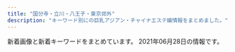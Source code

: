 ```yaml
---
title: "国分寺・立川・八王子・東京郊外"
description: "キーワード別にの巨乳アジアン・チャイナエステ嬢情報をまとめました。"
---
```


新着画像と新着キーワードをまとめています。
2021年06月28日の情報です。

<DmmAffiliateIns />
<KeywordTable
  shops={
    [
    {
        "url": "http://e-hachiouji.com/",
        "keywords": {
            "C": 8
        },
        "img_links": [
            "http://e-hachiouji.com/images/banna3.jpg",
            "http://e-hachiouji.com/images/mobel.jpg",
            "http://e-hachiouji.com/images/g8.jpg",
            "http://e-hachiouji.com/images/g10.jpg",
            "http://e-hachiouji.com/images/g4.jpg",
            "http://e-hachiouji.com/images/banna1.jpg",
            "http://e-hachiouji.com/images/nana3.jpg",
            "http://e-hachiouji.com/images/banna2.jpg",
            "http://e-hachiouji.com/images/g3.jpg",
            "http://e-hachiouji.com/images/top1.jpg",
            "http://e-hachiouji.com/images/g2.jpg",
            "http://e-hachiouji.com/images/g5.jpg",
            "http://e-hachiouji.com/images/g9.jpg",
            "http://e-hachiouji.com/images/g7.jpg",
            "http://e-hachiouji.com/images/ringo.jpg",
            "http://e-hachiouji.com/images/g6.jpg",
            "http://e-hachiouji.com/images/index-staff.png"
        ],
        "station": "JR\u516b\u738b\u5b50\u99c5\u5317\u53e3",
        "name": "\u7d2b\u967d\u82b1"
    },
    {
        "name": "Sweetheart spa",
        "url": "http://binyuiink.xyz/",
        "keywords": {
            "C": 9
        },
        "station": "JR\u516b\u738b\u5b50\u99c5",
        "img_links": [
            "http://binyuiink.xyz/templets/default/picture/girl-z1.jpg",
            "http://binyuiink.xyz/uploads/210528/1-21052Q54211118.png",
            "http://binyuiink.xyz/uploads/210602/1-210602193514629.jpg",
            "http://binyuiink.xyz/templets/default/picture/top.jpg",
            "http://binyuiink.xyz/templets/default/picture/girl-z2.jpg",
            "http://binyuiink.xyz/uploads/210602/1-21060219341QM.jpg",
            "http://binyuiink.xyz/templets/default/picture/s_news.jpg",
            "http://binyuiink.xyz/uploads/210528/1-21052Q54036293.png",
            "http://binyuiink.xyz/uploads/210602/1-210602193525243.jpg",
            "http://binyuiink.xyz/templets/default/picture/top1.jpg",
            "http://binyuiink.xyz/templets/default/picture/staff01.jpg"
        ]
    },
    {
        "img_links": [
            "http://oil-msg.com/non/images/p-6.jpg",
            "http://oil-msg.com/non/images/p-1.jpg",
            "http://oil-msg.com/non/images/p-7-1.jpg",
            "http://oil-msg.com/non/images/r1.jpg",
            "http://oil-msg.com/non/images/p-2.jpg",
            "http://oil-msg.com/non/images/p-8.jpg",
            "http://oil-msg.com/non/images/mi.jpg",
            "http://oil-msg.com/non/images/p-7.jpg",
            "http://oil-msg.com/non/images/r3.jpg",
            "http://oil-msg.com/non/images/20040.jpg",
            "http://oil-msg.com/non/images/8831.jpg",
            "http://oil-msg.com/non/images/p-5-1.jpg",
            "http://oil-msg.com/non/images/p-9.jpg",
            "http://oil-msg.com/non/images/p-3-1.jpg",
            "http://oil-msg.com/non/images/p-6-1.jpg",
            "http://oil-msg.com/non/images/p-3.jpg",
            "http://oil-msg.com/non/images/p-4-1.jpg",
            "http://oil-msg.com/non/images/p-5.jpg",
            "http://oil-msg.com/non/images/ri.jpg",
            "http://oil-msg.com/non/images/p-4.jpg",
            "http://oil-msg.com/non/images/p-8-1.jpg",
            "http://oil-msg.com/non/images/p-9-1.jpg",
            "http://oil-msg.com/non/images/r2.jpg"
        ],
        "station": "\u3072\u3070\u308a\u30f6\u4e18\u99c5\u5317\u53e3",
        "keywords": {
            "D": 18,
            "86": 18
        },
        "name": "\u306e\u3093\u306e\u3093\u7652\u3057",
        "url": "http://oil-msg.com/non/"
    },
    {
        "name": "\u871c\u306e\u5473",
        "url": "http://www.mitsunoaji.esturl.com/",
        "keywords": {
            "D": 2,
            "87": 2,
            "C": 4,
            "86": 4
        },
        "img_links": [
            "http://www.mitsunoaji.esturl.com/files/001-03.jpg",
            "http://www.mitsunoaji.esturl.com/images/top.png",
            "http://www.mitsunoaji.esturl.com/files/003-02.jpg",
            "http://www.mitsunoaji.esturl.com/files/002.jpg",
            "http://www.mitsunoaji.esturl.com/files/003-03.jpg",
            "http://www.mitsunoaji.esturl.com/files/002-02.jpg",
            "http://www.mitsunoaji.esturl.com/images/news.jpg",
            "http://www.mitsunoaji.esturl.com/images/staff_s.png",
            "http://www.mitsunoaji.esturl.com/files/001-02.jpg",
            "http://www.mitsunoaji.esturl.com/files/003.jpg",
            "http://www.mitsunoaji.esturl.com/files/002-03.jpg",
            "http://www.mitsunoaji.esturl.com/images/link_s.png",
            "http://www.mitsunoaji.esturl.com/files/001.jpg"
        ],
        "station": "\u3072\u3070\u308a\u30f6\u4e18\u99c5\u5357\u53e3"
    },
    {
        "keywords": {},
        "station": "\u6771\u4e45\u7559\u7c73\u99c5",
        "name": "\u7652\u3057\u3093\u574a",
        "url": "http://iyasinbo.este88.com/",
        "img_links": [
            "http://iyasinbo.este88.com/images/kp.jpg",
            "http://iyasinbo.este88.com/images/03.jpg",
            "http://iyasinbo.este88.com/images/06.jpg",
            "http://iyasinbo.este88.com/images/01.jpg",
            "http://iyasinbo.este88.com/gals/ayumi1.jpg",
            "http://iyasinbo.este88.com/images/08.jpg",
            "http://iyasinbo.este88.com/gals/yuriko1.jpg",
            "http://iyasinbo.este88.com/img/m04.jpg",
            "http://iyasinbo.este88.com/img/m02.jpg",
            "http://iyasinbo.este88.com/i/img/info5.jpg",
            "http://iyasinbo.este88.com/img/m01--.jpg",
            "http://iyasinbo.este88.com/gals/koko1.jpg",
            "http://iyasinbo.este88.com/images/07.jpg",
            "http://iyasinbo.este88.com/images/info5.jpg",
            "http://iyasinbo.este88.com/images/tel.png",
            "http://iyasinbo.este88.com/images/qr02.jpg",
            "http://iyasinbo.este88.com/images/05.jpg",
            "http://iyasinbo.este88.com/images/04.jpg",
            "http://iyasinbo.este88.com/gals/yuki1.jpg",
            "http://iyasinbo.este88.com/images/09.jpg",
            "http://iyasinbo.este88.com/images/02.jpg"
        ]
    },
    {
        "station": "JR\u62dd\u5cf6\u99c5\u5357\u53e3",
        "name": "RELALICE-\u30ea\u30e9\u30ea\u30b9-",
        "img_links": [
            "http://koi.este88.com/gals/kana1.jpg",
            "http://koi.este88.com/img/header00.jpg",
            "http://koi.este88.com/images/info.png",
            "http://koi.este88.com/gals/ami1.jpg",
            "http://koi.este88.com/img/header01.jpg",
            "http://koi.este88.com/gals/mimi1.jpg",
            "http://koi.este88.com/images/r07.jpg",
            "http://koi.este88.com/gals/yuri1.jpg",
            "http://koi.este88.com/img/header03.jpg",
            "http://koi.este88.com/gals/riri1.jpg",
            "http://koi.este88.com/img/header02.jpg"
        ],
        "url": "http://koi.este88.com/",
        "keywords": {}
    },
    {
        "keywords": {
            "83": 2,
            "84": 1,
            "C": 22,
            "E": 1,
            "87": 5,
            "85": 5,
            "D": 11
        },
        "img_links": [
            "https://sweet-love.xyz.mn/photos/sites/76/2021/06/2021061715425710.jpg",
            "https://sweet-love.xyz.mn/photos/sites/76/2021/01/202101151715002.jpg",
            "https://sweet-love.xyz.mn/photos/sites/76/2021/04/2021041216252849.jpg",
            "https://sweet-love.xyz.mn/images/girl-z1.jpg",
            "https://sweet-love.xyz.mn/images/room4.jpg",
            "https://sweet-love.xyz.mn/photos/sites/76/2021/05/2021052211275987.jpg",
            "https://sweet-love.xyz.mn/images/bjs.jpg",
            "https://sweet-love.xyz.mn/images/top.png",
            "https://sweet-love.xyz.mn/photos/sites/76/2021/01/2021020219091971.jpg",
            "https://sweet-love.xyz.mn/images/news.jpg",
            "https://sweet-love.xyz.mn/images/mail.jpg",
            "https://sweet-love.xyz.mn/images/room3.jpg",
            "https://sweet-love.xyz.mn/images/mobile.jpg",
            "https://sweet-love.xyz.mn/images/bjs2.jpg",
            "https://sweet-love.xyz.mn/photos/sites/76/2020/11/2020111108440477.jpg",
            "https://sweet-love.xyz.mn/images/s_staff.jpg",
            "https://sweet-love.xyz.mn/images/girl-z2.jpg",
            "https://sweet-love.xyz.mn/photos/sites/76/2021/06/2021060217002585.jpg",
            "https://sweet-love.xyz.mn/photos/sites/76/2020/11/2020111210034766.jpg",
            "https://sweet-love.xyz.mn/photos/sites/76/2021/05/2021050514490638.jpg",
            "https://sweet-love.xyz.mn/photos/sites/76/2021/05/2021050511173956.jpg",
            "https://sweet-love.xyz.mn/photos/sites/76/2020/11/2020111210244955.jpg",
            "https://sweet-love.xyz.mn/photos/sites/76/2021/06/2021061811263820.jpg",
            "https://sweet-love.xyz.mn/images/room2.jpg",
            "https://sweet-love.xyz.mn/images/room1.jpg",
            "https://sweet-love.xyz.mn/photos/sites/76/2020/11/2020111210044418.jpg",
            "https://sweet-love.xyz.mn/images/s_link.jpg"
        ],
        "name": "Sweet love",
        "station": "\u6e05\u702c\u99c5\u5317\u53e3",
        "url": "https://sweet-love.xyz.mn/"
    },
    {
        "keywords": {
            "D": 6,
            "C": 13,
            "89": 8,
            "90": 4
        },
        "name": "\u30a2\u30b9\u30bf\u30fc",
        "station": "JR\u56fd\u5206\u5bfa\u99c5\u5357\u53e3",
        "img_links": [
            "http://aster-massage.work/img/acc4.jpg",
            "http://aster-massage.work/sp/img/pc.jpg",
            "http://aster-massage.work/img/st04.jpg",
            "http://aster-massage.work/sp/img/t-r.jpg",
            "http://aster-massage.work/sp/img/t-a.jpg",
            "http://aster-massage.work/sp/img/acc3.jpg",
            "http://aster-massage.work/img/head.jpg",
            "http://aster-massage.work/sp/img/pic.jpg",
            "http://aster-massage.work/img/acc1.jpg",
            "http://aster-massage.work/img/sta6.jpg",
            "http://aster-massage.work/img/s6.jpg",
            "http://aster-massage.work/sp/img/tel.jpg",
            "http://aster-massage.work/sp/img/info.jpg",
            "http://aster-massage.work/sp/img/time.jpg",
            "http://aster-massage.work/img/s5.jpg",
            "http://aster-massage.work/sp/img/t-o.jpg",
            "http://aster-massage.work/img/s1.jpg",
            "http://aster-massage.work/img/st5.jpg",
            "http://aster-massage.work/img/s4.jpg",
            "http://aster-massage.work/sp/img/acc2.jpg",
            "http://aster-massage.work/img/sta3.jpg",
            "http://aster-massage.work/img/st4.jpg",
            "http://aster-massage.work/img/r9.jpg",
            "http://aster-massage.work/img/st1.jpg",
            "http://aster-massage.work/sp/img/acc4.jpg",
            "http://aster-massage.work/sp/img/paypay.jpg",
            "http://aster-massage.work/sp/img/t-t.jpg",
            "http://aster-massage.work/img/fla.jpg",
            "http://aster-massage.work/img/s3.jpg",
            "http://aster-massage.work/img/sta1.jpg",
            "http://aster-massage.work/sp/img/st1.jpg",
            "http://aster-massage.work/img/fla-3.jpg",
            "http://aster-massage.work/sp/img/tit.jpg",
            "http://aster-massage.work/img/acc3.jpg",
            "http://aster-massage.work/img/acc2.jpg",
            "http://aster-massage.work/img/st3.jpg",
            "http://aster-massage.work/sp/img/st2.jpg",
            "http://aster-massage.work/img/st06.jpg",
            "http://aster-massage.work/img/sta5.jpg",
            "http://aster-massage.work/img/sta2.jpg",
            "http://aster-massage.work/sp/img/p-3.jpg",
            "http://aster-massage.work/sp/img/add.jpg",
            "http://aster-massage.work/sp/img/st4.jpg",
            "http://aster-massage.work/img/fla-1.jpg",
            "http://aster-massage.work/sp/img/sys.jpg",
            "http://aster-massage.work/img/sta4.jpg",
            "http://aster-massage.work/sp/img/st5.jpg",
            "http://aster-massage.work/img/st2.jpg",
            "http://aster-massage.work/img/mo.png",
            "http://aster-massage.work/img/fla-2.jpg",
            "http://aster-massage.work/sp/img/st3.jpg",
            "http://aster-massage.work/sp/img/st6.jpg",
            "http://aster-massage.work/img/st6.jpg",
            "http://aster-massage.work/img/yj.jpg",
            "http://aster-massage.work/sp/img/acc1.jpg",
            "http://aster-massage.work/sp/img/t-s.jpg",
            "http://aster-massage.work/sp/img/cam.jpg",
            "http://aster-massage.work/sp/img/botton.jpg",
            "http://aster-massage.work/img/s2.jpg",
            "http://aster-massage.work/sp/img/p-1.jpg",
            "http://aster-massage.work/sp/img/p-2.jpg",
            "http://aster-massage.work/img/botton.jpg"
        ],
        "url": "http://aster-massage.work/"
    },
    {
        "url": "http://www.hoya-en.com/",
        "img_links": [
            "http://www.hoya-en.com/files/004.jpg",
            "http://www.hoya-en.com/files/004-02.jpg",
            "http://www.hoya-en.com/files/001.jpg",
            "http://www.hoya-en.com/files/006.jpg",
            "http://www.hoya-en.com/files/002-03.jpg",
            "http://www.hoya-en.com/files/003-03.jpg",
            "http://www.hoya-en.com/files/005-02.jpg",
            "http://www.hoya-en.com/images/slider/03.jpg",
            "http://www.hoya-en.com/files/006-03.jpg",
            "http://www.hoya-en.com/files/002-02.jpg",
            "http://www.hoya-en.com/files/003-02.jpg",
            "http://www.hoya-en.com/images/mobile.jpg",
            "http://www.hoya-en.com/images/tel.png",
            "http://www.hoya-en.com/files/001-03.jpg",
            "http://www.hoya-en.com/files/003.jpg",
            "http://www.hoya-en.com/images/backlistbtn.png",
            "http://www.hoya-en.com/files/001-02.jpg",
            "http://www.hoya-en.com/images/showCover.png",
            "http://www.hoya-en.com/images/coverGirlParts.png",
            "http://www.hoya-en.com/files/005-03.jpg",
            "http://www.hoya-en.com/images/slider/01.jpg",
            "http://www.hoya-en.com/files/002.jpg",
            "http://www.hoya-en.com/files/006-02.jpg",
            "http://www.hoya-en.com/files/005.jpg",
            "http://www.hoya-en.com/files/004-03.jpg",
            "http://www.hoya-en.com/images/slider/02.jpg"
        ],
        "name": "\u7e01",
        "station": "\u4fdd\u8c37\u99c5\u5357\u53e3",
        "keywords": {
            "D": 18,
            "85": 6,
            "88": 12
        }
    },
    {
        "station": "JR\u8c4a\u7530\u99c5\u5317\u53e3",
        "keywords": {},
        "name": "\u7f8e\u7409\u7409 \u3046\u308b\u308b",
        "img_links": [],
        "url": "https://s-honey.uouono.com/"
    },
    {
        "station": "\u4fdd\u8c37\u99c5\u5357\u53e3",
        "img_links": [
            "http://www.yumenouti.xyz/images/index-hituji_09.jpg",
            "http://www.yumenouti.xyz/images/nav/lanmu-t-sys.jpg",
            "http://www.yumenouti.xyz/images/index-hituji_18.jpg",
            "http://www.yumenouti.xyz/psd/index_off.jpg",
            "http://www.yumenouti.xyz/images/index-hituji_02.jpg",
            "http://www.yumenouti.xyz/images/staff/miki.jpg",
            "http://www.yumenouti.xyz/images/sys/lanmu-zi-s7.png",
            "http://www.yumenouti.xyz/images/staff/13.png",
            "http://www.yumenouti.xyz/images/nav/lanmu-t-job.jpg",
            "http://www.yumenouti.xyz/images/index-hituji_13.jpg",
            "http://www.yumenouti.xyz/images/staff/7/sari.png",
            "http://www.yumenouti.xyz/images/staff/yuyu.jpg",
            "http://www.yumenouti.xyz/images/index-hituji_07.jpg",
            "http://www.yumenouti.xyz/images/images/awaawa_05.jpg",
            "http://www.yumenouti.xyz/images/images/awaawa_03.jpg",
            "http://www.yumenouti.xyz/images/images/awaawa_09.jpg",
            "http://www.yumenouti.xyz/images/staff/7/sakura.png",
            "http://www.yumenouti.xyz/images/index-hituji_22.jpg",
            "http://www.yumenouti.xyz/images/images/awaawa_11.jpg",
            "http://www.yumenouti.xyz/images/nav/lanmu-t-st.jpg"
        ],
        "keywords": {},
        "name": "\u5922\u306e\u5bb6",
        "url": "http://www.yumenouti.xyz/"
    },
    {
        "name": "\u6728\u6d29\u308c\u967d",
        "url": "http://esthe-relax.com/",
        "station": "JR\u56fd\u5206\u5bfa\u99c5\u5357\u53e3",
        "img_links": [
            "http://esthe-relax.com/images/acc.jpg",
            "http://esthe-relax.com/images/info.png",
            "http://esthe-relax.com/images/main1.jpg",
            "http://esthe-relax.com/images/clear.png",
            "http://esthe-relax.com/images/link.png",
            "http://esthe-relax.com/images/staff.png",
            "http://esthe-relax.com/images/cg01.jpg",
            "http://esthe-relax.com/images/friend.png",
            "http://esthe-relax.com/images/cg04.jpg",
            "http://esthe-relax.com/images/esthe2.jpg",
            "http://esthe-relax.com/images/header3.png",
            "http://esthe-relax.com/images/main-sp.jpg",
            "http://esthe-relax.com/images/gallery.png",
            "http://esthe-relax.com/images/blog_002.png",
            "http://esthe-relax.com/images/cg06.jpg",
            "http://esthe-relax.com/images/cg02.jpg",
            "http://esthe-relax.com/images/home_002.png",
            "http://esthe-relax.com/images/cg03.jpg",
            "http://esthe-relax.com/images/esthe1.jpg",
            "http://esthe-relax.com/images/esthe3.jpg",
            "http://esthe-relax.com/images/home.png",
            "http://esthe-relax.com/images/cg07.jpg"
        ],
        "keywords": {
            "85": 14,
            "86": 28
        }
    },
    {
        "url": "http://sh-akasur.work/",
        "img_links": [
            "http://sh-akasur.work/templets/default/picture/rec1.png",
            "http://sh-akasur.work/uploads/190228/1-1Z22Q51242136.png",
            "http://sh-akasur.work/templets/default/picture/staff_t.jpg",
            "http://sh-akasur.work/uploads/allimg/180620/sys.png",
            "http://sh-akasur.work/uploads/180620/1-1P620101629244.png",
            "http://sh-akasur.work/templets/default/picture/news.jpg",
            "http://sh-akasur.work/uploads/190228/1-1Z22Q51020F4.jpg",
            "http://sh-akasur.work/templets/default/picture/head.jpg",
            "http://sh-akasur.work/templets/default/picture/interior_t.jpg",
            "http://sh-akasur.work/uploads/210310/1-21031012560V58.jpg",
            "http://sh-akasur.work/uploads/180620/1-1P62010193X63.jpg",
            "http://sh-akasur.work/uploads/180620/1-1P62010154K00.png"
        ],
        "name": "Sweet Honey \u30b9\u30a6\u30a3\u30fc\u30c8. \u30cf\u30cb\u30fc",
        "station": "JR\u56fd\u5206\u5bfa\u99c5",
        "keywords": {}
    },
    {
        "keywords": {
            "C": 7,
            "D": 1
        },
        "station": "JR\u56fd\u5206\u5bfa\u99c5\u5357\u53e3",
        "name": "\u5c0f\u685c",
        "url": "http://kosakura.es-relax.info/",
        "img_links": [
            "http://kosakura.es-relax.info/gals/mika1.jpg",
            "http://kosakura.es-relax.info/gals/nana1.jpg",
            "http://kosakura.es-relax.info/images/c04.jpg",
            "http://kosakura.es-relax.info/gals/haru1.jpg",
            "http://kosakura.es-relax.info/images/c03.jpg",
            "http://kosakura.es-relax.info/images/sp-line.png",
            "http://kosakura.es-relax.info/images/m-foot.png",
            "http://kosakura.es-relax.info/images/c02.jpg",
            "http://kosakura.es-relax.info/gals/mimi1.jpg",
            "http://kosakura.es-relax.info/gals/sora1.jpg",
            "http://kosakura.es-relax.info/gals/miya1.jpg",
            "http://kosakura.es-relax.info/images/c01.jpg",
            "http://kosakura.es-relax.info/images/sp-staff-list.png",
            "http://kosakura.es-relax.info/gals/yuyu1.jpg",
            "http://kosakura.es-relax.info/images/m-tel.png"
        ]
    },
    {
        "img_links": [
            "http://hanaki.jpn.mn/photos/sites/47/2021/06/2021060701334395.jpg",
            "http://hanaki.jpn.mn/images/info.jpg",
            "http://hanaki.jpn.mn/photos/sites/47/2021/03/2021031206380713.jpg",
            "http://hanaki.jpn.mn/photos/sites/47/2021/04/2021042306192644.jpg",
            "http://hanaki.jpn.mn/photos/sites/47/2020/12/2020120702070437.jpg",
            "http://hanaki.jpn.mn/photos/sites/47/2021/03/2021031206380678.jpg",
            "http://hanaki.jpn.mn/images/service2.jpg",
            "http://hanaki.jpn.mn/images/service1.jpg",
            "http://hanaki.jpn.mn/photos/sites/47/2021/05/2021050304122156.jpg",
            "http://hanaki.jpn.mn/images/top.jpg",
            "http://hanaki.jpn.mn/photos/sites/47/2020/10/2020100703405599.jpg",
            "http://hanaki.jpn.mn/images/room3.jpg",
            "http://hanaki.jpn.mn/photos/sites/47/2020/12/202012070207054.jpg",
            "http://hanaki.jpn.mn/images/s_pick.jpg",
            "http://hanaki.jpn.mn/images/service3.jpg",
            "http://hanaki.jpn.mn/photos/sites/47/2021/03/2021031206380692.jpg",
            "http://hanaki.jpn.mn/images/s_service.png",
            "http://hanaki.jpn.mn/images/mobile.jpg",
            "http://hanaki.jpn.mn/images/s_staff.png",
            "http://hanaki.jpn.mn/images/service4.jpg",
            "http://hanaki.jpn.mn/images/room1.jpg",
            "http://hanaki.jpn.mn/photos/sites/47/2020/12/202012230151467.jpg",
            "http://hanaki.jpn.mn/images/room4.jpg",
            "http://hanaki.jpn.mn/images/s_news.jpg",
            "http://hanaki.jpn.mn/photos/sites/47/2020/10/2020100703405544.jpg"
        ],
        "url": "http://hanaki.jpn.mn/",
        "keywords": {
            "84": 8,
            "E": 16,
            "D": 32,
            "85": 8,
            "88": 8,
            "87": 24,
            "C": 8,
            "86": 8
        },
        "station": "JR\u56fd\u5206\u5bfa\u99c5\u5357\u53e3",
        "name": "\u6e80\u8db3\u7a7a\u9593"
    },
    {
        "url": "http://uuka.loveyaku.com/",
        "img_links": [
            "http://uuka.loveyaku.com/imgs/nav/nb04.png",
            "http://uuka.loveyaku.com/imgs/nav/nb02.png",
            "http://uuka.loveyaku.com/imgs/bar_therapist.png",
            "http://uuka.loveyaku.com/imgs/lunbo/photo03.jpg",
            "http://uuka.loveyaku.com/imgs/lunbo/photo02.jpg",
            "http://uuka.loveyaku.com/imgs/nav/nb03.png",
            "http://uuka.loveyaku.com/imgs/nav/nb05.png",
            "http://uuka.loveyaku.com/imgs/nav/nb06.png",
            "http://uuka.loveyaku.com/imgs/headline.png",
            "http://uuka.loveyaku.com/imgs/header.png",
            "http://uuka.loveyaku.com/imgs/information.jpg",
            "http://uuka.loveyaku.com/imgs/nav/nb01.png",
            "http://uuka.loveyaku.com/imgs/mobile.jpg",
            "http://uuka.loveyaku.com/imgs/temp_boshu.jpg",
            "http://uuka.loveyaku.com/imgs/address.png",
            "http://uuka.loveyaku.com/imgs/lunbo/photo01.jpg",
            "http://uuka.loveyaku.com/imgs/bttel.png",
            "http://uuka.loveyaku.com/imgs/lunbo/photo04.jpg"
        ],
        "keywords": {
            "C": 7
        },
        "station": "JR\u516b\u738b\u5b50\u99c5\u5357\u53e3",
        "name": "\u7652\u60a0\u83ef"
    },
    {
        "keywords": {},
        "img_links": [],
        "station": "JR\u56fd\u5206\u5bfa\u99c5\u5357\u53e3",
        "name": "\u5bc4\u308a\u9053",
        "url": "http://yorimichi.tyo.cm/"
    },
    {
        "url": "http://www.butterfly.esturl.com/",
        "keywords": {
            "E": 1,
            "86": 1,
            "C": 14,
            "85": 1,
            "88": 1,
            "D": 3,
            "87": 2,
            "91": 1
        },
        "img_links": [
            "http://www.butterfly.esturl.com/files/008.jpg",
            "http://www.butterfly.esturl.com/files/001.jpg",
            "http://www.butterfly.esturl.com/images/pagetop.png",
            "http://www.butterfly.esturl.com/files/011-03.jpg",
            "http://www.butterfly.esturl.com/images/end2.png",
            "http://www.butterfly.esturl.com/files/009-02.jpg",
            "http://www.butterfly.esturl.com/files/011.jpg",
            "http://www.butterfly.esturl.com/files/001-03.jpg",
            "http://www.butterfly.esturl.com/files/010-03.jpg",
            "http://www.butterfly.esturl.com/files/009.jpg",
            "http://www.butterfly.esturl.com/images/top1.png",
            "http://www.butterfly.esturl.com/files/011-02.jpg",
            "http://www.butterfly.esturl.com/files/001-02.jpg",
            "http://www.butterfly.esturl.com/files/003-03.jpg",
            "http://www.butterfly.esturl.com/files/008-02.jpg",
            "http://www.butterfly.esturl.com/files/003.jpg",
            "http://www.butterfly.esturl.com/files/009-03.jpg",
            "http://www.butterfly.esturl.com/images/da3.png",
            "http://www.butterfly.esturl.com/files/010-02.jpg",
            "http://www.butterfly.esturl.com/files/008-03.jpg",
            "http://www.butterfly.esturl.com/flash/flash1.jpg",
            "http://www.butterfly.esturl.com/files/003-02.jpg",
            "http://www.butterfly.esturl.com/files/010.jpg",
            "http://www.butterfly.esturl.com/images/ne1.png",
            "http://www.butterfly.esturl.com/flash/flash.jpg",
            "http://www.butterfly.esturl.com/images/ne3.png"
        ],
        "name": "Butterfly \uff5e\u30d0\u30bf\u30d5\u30e9\u30a4\uff5e",
        "station": "JR\u7acb\u5ddd\u99c5\u5357\u53e3"
    },
    {
        "img_links": [
            "http://www.a-salasa.com/files/0131.jpg",
            "http://www.a-salasa.com/img/material/p2_ct1.png",
            "http://www.a-salasa.com/i/img/shop/t2.jpg",
            "http://www.a-salasa.com/img/top/img_service_06.png",
            "http://www.a-salasa.com/files/0127-03.jpg",
            "http://www.a-salasa.com/img/top/img_service_04.png",
            "http://www.a-salasa.com/files/0126-03.jpg",
            "http://www.a-salasa.com/files/39-03.jpg",
            "http://www.a-salasa.com/img/material/p7_ct1.png",
            "http://www.a-salasa.com/img/material/p5_ct1.png",
            "http://www.a-salasa.com/img/top/img_service_01.png",
            "http://www.a-salasa.com/files/39.jpg",
            "http://www.a-salasa.com/files/0104-02.jpg",
            "http://www.a-salasa.com/img/top/img_service_05.png",
            "http://www.a-salasa.com/img/material/age.png",
            "http://www.a-salasa.com/img/material/top_t4.png",
            "http://www.a-salasa.com/img/material/gm3_rollout.png",
            "http://www.a-salasa.com/img/material/gm2_rollout.png",
            "http://www.a-salasa.com/files/0130-03.jpg",
            "http://www.a-salasa.com/files/0127.jpg",
            "http://www.a-salasa.com/files/0129.jpg",
            "http://www.a-salasa.com/i/img/top-i.jpg",
            "http://www.a-salasa.com/img/material/top_t3.png",
            "http://www.a-salasa.com/files/0127-02.jpg",
            "http://www.a-salasa.com/img/material/top_t1.png",
            "http://www.a-salasa.com/files/0134-02.jpg",
            "http://www.a-salasa.com/img/material/01.jpg",
            "http://www.a-salasa.com/img/material/p3_ct1.png",
            "http://www.a-salasa.com/files/35.jpg",
            "http://www.a-salasa.com/files/046-02.jpg",
            "http://www.a-salasa.com/img/koko_120x60.png",
            "http://www.a-salasa.com/img/material/backlistbtn.png",
            "http://www.a-salasa.com/i/img/operation/img_service_05.png",
            "http://www.a-salasa.com/img/material/frameback.png",
            "http://www.a-salasa.com/files/046-03.jpg",
            "http://www.a-salasa.com/img/material/p3_ct2.png",
            "http://www.a-salasa.com/i/img/operation/img_service_04.png",
            "http://www.a-salasa.com/files/35-03.jpg",
            "http://www.a-salasa.com/files/39-02.jpg",
            "http://www.a-salasa.com/files/0129-02.jpg",
            "http://www.a-salasa.com/i/img/shop/t1.jpg",
            "http://www.a-salasa.com/index3.jpg",
            "http://www.a-salasa.com/img/material/att.png",
            "http://www.a-salasa.com/img/material/frames.png",
            "http://www.a-salasa.com/i/img/shop/t4.jpg",
            "http://www.a-salasa.com/files/0134-03.jpg",
            "http://www.a-salasa.com/img/top/img_service_03.png",
            "http://www.a-salasa.com/files/0126-02.jpg",
            "http://www.a-salasa.com/files/0104-03.jpg",
            "http://www.a-salasa.com/files/0130.jpg",
            "http://www.a-salasa.com/files/0126.jpg",
            "http://www.a-salasa.com/i/img/shop/t3.jpg",
            "http://www.a-salasa.com/files/0134.jpg",
            "http://www.a-salasa.com/img/material/top_t2.png",
            "http://www.a-salasa.com/files/0104.jpg",
            "http://www.a-salasa.com/files/0133-03.jpg",
            "http://www.a-salasa.com/img/material/top_pickback.png",
            "http://www.a-salasa.com/i/img/operation/img_service_03.png",
            "http://www.a-salasa.com/files/0132-02.jpg",
            "http://www.a-salasa.com/i/img/operation/img_service_06.png",
            "http://www.a-salasa.com/img/material/gm4_rollout.png",
            "http://www.a-salasa.com/files/0133-02.jpg",
            "http://www.a-salasa.com/files/0133.jpg",
            "http://www.a-salasa.com/files/0129-03.jpg",
            "http://www.a-salasa.com/files/0130-02.jpg",
            "http://www.a-salasa.com/files/0132-03.jpg",
            "http://www.a-salasa.com/files/046.jpg",
            "http://www.a-salasa.com/img/material/camp20200128.jpg",
            "http://www.a-salasa.com/files/0132.jpg",
            "http://www.a-salasa.com/files/0131-02.jpg",
            "http://www.a-salasa.com/img/material/p4_ct1.png",
            "http://www.a-salasa.com/files/35-02.jpg",
            "http://www.a-salasa.com/img/material/gm6_rollout.png",
            "http://www.a-salasa.com/i/img/operation/img_service_01.png",
            "http://www.a-salasa.com/img/top/img_service_02.png",
            "http://www.a-salasa.com/img/material/gm1_rollout.png",
            "http://www.a-salasa.com/img/material/top_t5.png",
            "http://www.a-salasa.com/img/material/camp20190808.jpg",
            "http://www.a-salasa.com/img/material/gm5_rollout.png",
            "http://www.a-salasa.com/files/0131-03.jpg"
        ],
        "url": "http://www.a-salasa.com/",
        "name": "\u6c99\u7f85\u6c99-\u30b5\u30e9\u30b5-",
        "station": "\u6771\u4e45\u7559\u7c73\u99c5\u5317\u53e3",
        "keywords": {
            "84": 12,
            "83": 16,
            "85": 4,
            "87": 4,
            "C": 38,
            "D": 4,
            "88": 8
        }
    },
    {
        "keywords": {
            "C": 12
        },
        "name": "\u30d5\u30a1\u30fc\u30b9\u30c8\u30af\u30e9\u30b9",
        "station": "\u56fd\u5206\u5bfa\u99c5\u5317\u53e3",
        "img_links": [
            "http://lafesta.jpest.net/uploads//sites/44/2021/05/tit-new.png",
            "http://lafesta.jpest.net/uploads//sites/44/2021/05/r6.jpg",
            "http://lafesta.jpest.net/uploads//sites/44/elementor/thumbs/g2-1-p7qb36wood2t1oczxnlfx5qiojrr4zd1ckllqixddu.jpg",
            "http://lafesta.jpest.net/uploads//sites/44/elementor/thumbs/g6-1-p7q7qavxpfl7v3yjuees8nycajmb6dfte83hre65mq.jpg",
            "http://lafesta.jpest.net/uploads//sites/44/2021/05/tite_staff.png",
            "http://lafesta.jpest.net/uploads//sites/44/2021/05/n-03.png",
            "http://lafesta.jpest.net/uploads//sites/44/elementor/thumbs/g1-1-p7qb2hj1i2ylo4a9qc056itu743c3tpqsh5b42hk9c.jpg",
            "http://lafesta.jpest.net/uploads//sites/44/2021/05/top-4.png",
            "http://lafesta.jpest.net/uploads//sites/44/2021/05/tite-staff.png",
            "http://lafesta.jpest.net/uploads//sites/44/2021/05/g5-1.jpg",
            "http://lafesta.jpest.net/uploads//sites/44/elementor/thumbs/g5-1-p7q7r6ug41ni5rkjc9lq84ks1m3a6r45e0ftetdbyo.jpg",
            "http://lafesta.jpest.net/uploads//sites/44/2021/05/g3-1.jpg",
            "http://lafesta.jpest.net/uploads//sites/44/2021/05/g4-1.jpg",
            "http://lafesta.jpest.net/uploads//sites/44/2021/05/r1.jpg",
            "http://lafesta.jpest.net/uploads//sites/44/2021/05/tel_top-4.png",
            "http://lafesta.jpest.net/uploads//sites/44/elementor/thumbs/g3-1-p7qb3wabsw1jr5c4tgkdahbypyanwt5sg27pozvqpu.jpg",
            "http://lafesta.jpest.net/uploads//sites/44/2021/05/g6-1.jpg",
            "http://lafesta.jpest.net/uploads//sites/44/elementor/thumbs/g5-1-p7q7r6ug5ssytuo4ns83lfw0hn8sg2youma02surr6.jpg",
            "http://lafesta.jpest.net/uploads//sites/44/2021/05/mobile.png",
            "http://lafesta.jpest.net/uploads//sites/44/2021/05/r5-1-1.jpg",
            "http://lafesta.jpest.net/uploads//sites/44/2021/05/r3.jpg",
            "http://lafesta.jpest.net/uploads//sites/44/2021/05/g2-1.jpg",
            "http://lafesta.jpest.net/uploads//sites/44/2021/05/r2.jpg",
            "http://lafesta.jpest.net/uploads//sites/44/elementor/thumbs/g1-1-p7qb2hj1ju42c7dv1umiju52n58ud5ka92zhs1z01u.jpg",
            "http://lafesta.jpest.net/uploads//sites/44/2021/05/tit-newface.png",
            "http://lafesta.jpest.net/uploads//sites/44/elementor/thumbs/g4-1-p7qb4iugb5qytpbru7p1l0bsj61ys7st2k16jngus0.jpg",
            "http://lafesta.jpest.net/uploads//sites/44/2021/05/g1-1.jpg",
            "http://lafesta.jpest.net/uploads//sites/44/elementor/thumbs/g4-1-p7qb4iugcwwfhsfd5qbeybn0z77h1jncj5vd7myaki.jpg",
            "http://lafesta.jpest.net/uploads//sites/44/elementor/thumbs/g6-1-p7q7qavxnofr70uyivsevcn3uigsx1l9xm9b3eopu8.jpg"
        ],
        "url": "http://lafesta.jpest.net/"
    },
    {
        "station": "JR\u56fd\u5206\u5bfa\u99c5\u5357\u53e3",
        "url": "http://www.girls.esjp.info/",
        "img_links": [
            "http://www.girls.esjp.info/files/021.jpg",
            "http://www.girls.esjp.info/files/002.jpg",
            "http://www.girls.esjp.info/files/026-03.jpg",
            "http://www.girls.esjp.info/files/007.jpg",
            "http://www.girls.esjp.info/img/rsubt5.png",
            "http://www.girls.esjp.info/files/026-02.jpg",
            "http://www.girls.esjp.info/files/044-02.jpg",
            "http://www.girls.esjp.info/files/001-03.jpg",
            "http://www.girls.esjp.info/files/005-03.jpg",
            "http://www.girls.esjp.info/img/rsubt4.png",
            "http://www.girls.esjp.info/files/043-02.jpg",
            "http://www.girls.esjp.info/files/001-02.jpg",
            "http://www.girls.esjp.info/files/007-02.jpg",
            "http://www.girls.esjp.info/files/002-03.jpg",
            "http://www.girls.esjp.info/files/046.jpg",
            "http://www.girls.esjp.info/files/010.jpg",
            "http://www.girls.esjp.info/files/005.jpg",
            "http://www.girls.esjp.info/img/rsubt1.png",
            "http://www.girls.esjp.info/files/006-02.jpg",
            "http://www.girls.esjp.info/files/006.jpg",
            "http://www.girls.esjp.info/files/003-03.jpg",
            "http://www.girls.esjp.info/img/sys.jpg",
            "http://www.girls.esjp.info/files/026.jpg",
            "http://www.girls.esjp.info/files/046-02.jpg",
            "http://www.girls.esjp.info/files/028.jpg",
            "http://www.girls.esjp.info/img/rsubt7.png",
            "http://www.girls.esjp.info/files/006-03.jpg",
            "http://www.girls.esjp.info/files/003-02.jpg",
            "http://www.girls.esjp.info/img/telpnone.png",
            "http://www.girls.esjp.info/files/012.jpg",
            "http://www.girls.esjp.info/img/rsubt3.png",
            "http://www.girls.esjp.info/files/013-02.jpg",
            "http://www.girls.esjp.info/files/045-03.jpg",
            "http://www.girls.esjp.info/img/rsubt6.png",
            "http://www.girls.esjp.info/files/002-02.jpg",
            "http://www.girls.esjp.info/files/028-02.jpg",
            "http://www.girls.esjp.info/files/013.jpg",
            "http://www.girls.esjp.info/files/012-03.jpg",
            "http://www.girls.esjp.info/files/043.jpg",
            "http://www.girls.esjp.info/img/head.jpg",
            "http://www.girls.esjp.info/files/003.jpg",
            "http://www.girls.esjp.info/img/staff_top.jpg",
            "http://www.girls.esjp.info/files/044-03.jpg",
            "http://www.girls.esjp.info/files/007-03.jpg",
            "http://www.girls.esjp.info/files/028-03.jpg",
            "http://www.girls.esjp.info/files/021-02.jpg",
            "http://www.girls.esjp.info/img/staff_bottom.jpg",
            "http://www.girls.esjp.info/files/044.jpg",
            "http://www.girls.esjp.info/files/045.jpg",
            "http://www.girls.esjp.info/files/012-02.jpg",
            "http://www.girls.esjp.info/files/010-02.jpg",
            "http://www.girls.esjp.info/files/010-03.jpg",
            "http://www.girls.esjp.info/files/043-03.jpg",
            "http://www.girls.esjp.info/files/005-02.jpg",
            "http://www.girls.esjp.info/files/013-03.jpg",
            "http://www.girls.esjp.info/img/rsubt2.png",
            "http://www.girls.esjp.info/files/045-02.jpg",
            "http://www.girls.esjp.info/files/001.jpg",
            "http://www.girls.esjp.info/files/021-03.jpg",
            "http://www.girls.esjp.info/files/046-03.jpg"
        ],
        "name": "Girls",
        "keywords": {
            "90": 1,
            "86": 2,
            "C": 8,
            "87": 6,
            "85": 1,
            "D": 7,
            "F": 2,
            "E": 1,
            "89": 1
        }
    },
    {
        "name": "\u30d0\u30cb\u30e9",
        "keywords": {},
        "img_links": [
            "http://www.banira-esthe.xyz/images/index-miru_18.jpg",
            "http://www.banira-esthe.xyz/images/images/images/news_01.jpg",
            "http://www.banira-esthe.xyz/images/index-miru_06.jpg",
            "http://www.banira-esthe.xyz/images/nav/nav-job.jpg",
            "http://www.banira-esthe.xyz/images/nav/nav-sys.jpg",
            "http://www.banira-esthe.xyz/images/staff/4/yuyu2.jpg",
            "http://www.banira-esthe.xyz/images/index-miru_03.jpg",
            "http://www.banira-esthe.xyz/images/images/images/news_03.jpg",
            "http://www.banira-esthe.xyz/images/staff/4/mari.jpg",
            "http://www.banira-esthe.xyz/images/staff/4/yuri.jpg",
            "http://www.banira-esthe.xyz/images/index-miru_21.jpg",
            "http://www.banira-esthe.xyz/images/staff/neinei2.jpg",
            "http://www.banira-esthe.xyz/images/staff/2/miki.jpg",
            "http://www.banira-esthe.xyz/images/top/t6.jpg",
            "http://www.banira-esthe.xyz/images/staff/4/2.jpg",
            "http://www.banira-esthe.xyz/images/s-bian.png",
            "http://www.banira-esthe.xyz/images/nav/zhuyi.jpg",
            "http://www.banira-esthe.xyz/images/staff/4/ayumi.png",
            "http://www.banira-esthe.xyz/images/nav/nav-staff.jpg",
            "http://www.banira-esthe.xyz/images/top/t2.png",
            "http://www.banira-esthe.xyz/images/top/t4.jpg",
            "http://www.banira-esthe.xyz/images/top/t3.png",
            "http://www.banira-esthe.xyz/images/sys2.jpg"
        ],
        "url": "http://www.banira-esthe.xyz/",
        "station": "\u4fdd\u8c37\u99c5\u5357\u53e3"
    },
    {
        "name": "\u7652\u3005\u83ef",
        "img_links": [
            "https://yuyuka.tyo.cm/images/side_nav04.jpg",
            "https://yuyuka.tyo.cm/photos/sites/57/2021/05/2021052608382494.jpg",
            "https://yuyuka.tyo.cm/images/sp_top02.jpg",
            "https://yuyuka.tyo.cm/photos/sites/57/2021/05/2021052609071513.jpg",
            "https://yuyuka.tyo.cm/images/tit_pick.png",
            "https://yuyuka.tyo.cm/images/mobile.png",
            "https://yuyuka.tyo.cm/images/tit_link.jpg",
            "https://yuyuka.tyo.cm/images/tit_staffbox02.jpg",
            "https://yuyuka.tyo.cm/images/room4.jpg",
            "https://yuyuka.tyo.cm/photos/sites/57/2020/11/2020111001430361.jpg",
            "https://yuyuka.tyo.cm/images/room1.jpg",
            "https://yuyuka.tyo.cm/images/end.png",
            "https://yuyuka.tyo.cm/photos/sites/57/2020/12/2020120409221187.jpg",
            "https://yuyuka.tyo.cm/images/side_nav05.jpg",
            "https://yuyuka.tyo.cm/images/tit_staffbox01.jpg",
            "https://yuyuka.tyo.cm/images/side_nav06.jpg",
            "https://yuyuka.tyo.cm/images/tel.png",
            "https://yuyuka.tyo.cm/images/sp_tit_link.png",
            "https://yuyuka.tyo.cm/images/side_nav03.jpg",
            "https://yuyuka.tyo.cm/images/sp_top01.jpg",
            "https://yuyuka.tyo.cm/images/tit_news.png",
            "https://yuyuka.tyo.cm/images/side_nav01.jpg",
            "https://yuyuka.tyo.cm/images/sp_tit_pick.png",
            "https://www.est-tatsujin.jp/theme/esthe_no_tatsujin_front/banner/estbnr_s2_200x40.jpg",
            "https://yuyuka.tyo.cm/photos/sites/57/2020/11/2020111001430371.jpg",
            "https://yuyuka.tyo.cm/images/room2.jpg",
            "https://yuyuka.tyo.cm/images/room3.jpg",
            "https://yuyuka.tyo.cm/images/side_nav02.jpg",
            "https://yuyuka.tyo.cm/photos/sites/57/2020/12/2020121007431579.jpg",
            "https://yuyuka.tyo.cm/images/pic_girl01.jpg"
        ],
        "keywords": {
            "87": 6,
            "D": 20,
            "86": 9,
            "85": 3,
            "E": 4
        },
        "url": "https://yuyuka.tyo.cm/",
        "station": "JR\u6b66\u8535\u5c0f\u91d1\u4e95\u99c5\u5357\u53e3"
    },
    {
        "station": "\u6771\u5927\u548c\u5e02\u99c5",
        "url": "http://beauty-est.tokyo/",
        "img_links": [
            "http://beauty-est.tokyo/images/now-printing.jpg",
            "http://beauty-est.tokyo/images/cg06.jpg",
            "http://beauty-est.tokyo/images/cg10.jpg",
            "http://beauty-est.tokyo/images/mi.jpg",
            "http://beauty-est.tokyo/images/cg05.jpg",
            "http://beauty-est.tokyo/images/cg09.jpg",
            "http://beauty-est.tokyo/images/cg08.jpg",
            "http://beauty-est.tokyo/images/cg04.jpg",
            "http://beauty-est.tokyo/images/cg01.jpg",
            "http://beauty-est.tokyo/images/ri.jpg",
            "http://beauty-est.tokyo/images/cg07.jpg",
            "http://beauty-est.tokyo/images/cg02.jpg",
            "http://beauty-est.tokyo/images/cg03.jpg"
        ],
        "keywords": {
            "E": 2,
            "F": 2,
            "87": 2,
            "86": 18,
            "D": 6
        },
        "name": "Be"
    },
    {
        "url": "http://www.fairygirl.relaxjp.info/",
        "img_links": [
            "http://www.fairygirl.relaxjp.info/files/033.jpg",
            "http://www.fairygirl.relaxjp.info/files/018.jpg",
            "http://www.fairygirl.relaxjp.info/files/024.jpg",
            "http://www.fairygirl.relaxjp.info/files/020.jpg",
            "http://www.fairygirl.relaxjp.info/images/mobile.jpg",
            "http://www.fairygirl.relaxjp.info/files/026.jpg",
            "http://www.fairygirl.relaxjp.info/files/027.jpg",
            "http://www.fairygirl.relaxjp.info/images/top.jpg",
            "http://www.fairygirl.relaxjp.info/files/034.jpg",
            "http://www.fairygirl.relaxjp.info/files/030.jpg",
            "http://www.fairygirl.relaxjp.info/images/s_face.jpg",
            "http://www.fairygirl.relaxjp.info/images/s_pick.jpg",
            "http://www.fairygirl.relaxjp.info/images/s_info.jpg",
            "http://www.fairygirl.relaxjp.info/files/025.jpg",
            "http://www.fairygirl.relaxjp.info/images/nbj3_staff.jpg",
            "http://www.fairygirl.relaxjp.info/files/032.jpg",
            "http://www.fairygirl.relaxjp.info/images/s_staff.jpg",
            "http://www.fairygirl.relaxjp.info/files/028.jpg",
            "http://www.fairygirl.relaxjp.info/images/s_news.jpg",
            "http://www.fairygirl.relaxjp.info/files/023.jpg",
            "http://www.fairygirl.relaxjp.info/files/019.jpg",
            "http://www.fairygirl.relaxjp.info/images/nbj3.jpg",
            "http://www.fairygirl.relaxjp.info/images/s_link.jpg",
            "http://www.fairygirl.relaxjp.info/files/029.jpg",
            "http://www.fairygirl.relaxjp.info/files/021.jpg",
            "http://www.fairygirl.relaxjp.info/images/end1.jpg",
            "http://www.fairygirl.relaxjp.info/files/031.jpg",
            "http://www.fairygirl.relaxjp.info/images/1.jpg"
        ],
        "keywords": {
            "85": 2,
            "C": 4,
            "D": 24,
            "87": 20,
            "86": 6
        },
        "name": "Fairy Girl",
        "station": "\u6e05\u702c\u99c5\u5317\u53e3"
    },
    {
        "img_links": [
            "http://forever-est.info/images/cg06.jpg",
            "http://forever-est.info/images/cg01.jpg",
            "http://forever-est.info/images/cg04.jpg",
            "http://forever-est.info/images/nav-002.png",
            "http://forever-est.info/images/top001.png",
            "http://forever-est.info/images/nav-001.png",
            "http://forever-est.info/images/nav-006.png",
            "http://forever-est.info/images/nav-004.png",
            "http://forever-est.info/images/cg07.jpg",
            "http://forever-est.info/images/cg09.jpg",
            "http://forever-est.info/images/cg03.jpg",
            "http://forever-est.info/images/cg10.jpg",
            "http://forever-est.info/images/cg02.jpg",
            "http://forever-est.info/images/tel.png",
            "http://forever-est.info/images/nav-003.png",
            "http://forever-est.info/images/nav-005.png",
            "http://forever-est.info/images/no.png",
            "http://forever-est.info/images/cg08.jpg"
        ],
        "name": "\u604b\u3054\u3053\u308d",
        "station": "JR\u7acb\u5ddd\u99c5\u5357\u53e3",
        "url": "http://forever-est.info/",
        "keywords": {}
    },
    {
        "name": "\u30a2\u30ed\u30de\u30d5\u30e9\u30ef\u30fc",
        "url": "http://kyokusebi.work/",
        "station": "\u7df4\u99ac\u99c5\u5357\u53e3",
        "keywords": {
            "C": 18,
            "D": 24,
            "E": 24
        },
        "img_links": [
            "http://kyokusebi.work/eri1.jpg",
            "http://kyokusebi.work/korona.jpg",
            "http://kyokusebi.work/naomi1.jpg",
            "http://kyokusebi.work/nana.jpg",
            "http://kyokusebi.work/t1.jpg",
            "http://kyokusebi.work/top.jpg",
            "http://kyokusebi.work/nana1.jpg",
            "http://kyokusebi.work/yuki.jpg",
            "http://kyokusebi.work/naomi.jpg",
            "http://kyokusebi.work/eri.jpg",
            "http://kyokusebi.work/aoi.jpg"
        ]
    },
    {
        "name": "\u30ad\u30e5\u30f3",
        "url": "http://www.kyun.work/",
        "station": "JR\u897f\u516b\u738b\u5b50\u99c5\u5317\u53e3",
        "img_links": [
            "http://www.kyun.work/images/icon_ranking_02.png",
            "http://www.kyun.work/images/no_image.jpg",
            "http://www.kyun.work/images/recruit/nagare_07.png",
            "http://www.kyun.work/images/recruit/point_04.png",
            "http://www.kyun.work/images/recruit/point_09.png",
            "http://www.kyun.work/images/recruit/req_03.jpg",
            "http://www.kyun.work/images/recruit/nagare_06.png",
            "http://www.kyun.work/images/trigger.jpg",
            "http://www.kyun.work/images/mainvisual_02.jpg",
            "http://www.kyun.work/images/sw_tel.png",
            "http://www.kyun.work/images/mainvisual_01_s.jpg",
            "http://www.kyun.work/staff/moe1.jpg",
            "http://www.kyun.work/images/recruit/nagare_02.jpg",
            "http://www.kyun.work/images/recruit/nagare_01.jpg",
            "http://www.kyun.work/images/recruit/point_03.png",
            "http://www.kyun.work/images/head_interior.jpg",
            "http://www.kyun.work/staff/yukari1.jpg",
            "http://www.kyun.work/images/icon_ranking_01.png",
            "http://www.kyun.work/images/recruit/nagare_03.jpg",
            "http://www.kyun.work/images/recruit/sp_mainvisual.jpg",
            "http://www.kyun.work/images/recruit/point_05.png",
            "http://www.kyun.work/images/recruit/point_06.png",
            "http://www.kyun.work/images/recruit/point_07.png",
            "http://www.kyun.work/staff/mimi1.jpg",
            "http://www.kyun.work/images/mainvisual_02_s.jpg",
            "http://www.kyun.work/images/recruit/message_03.png",
            "http://www.kyun.work/images/icon_ranking_03.png",
            "http://www.kyun.work/images/head_therapist.jpg",
            "http://www.kyun.work/images/sw_home.png",
            "http://www.kyun.work/images/recruit/point_08.png",
            "http://www.kyun.work/images/recruit/nagare_05.png",
            "http://www.kyun.work/images/icon_new.png",
            "http://www.kyun.work/images/mainvisual_01.jpg"
        ],
        "keywords": {
            "D": 2
        }
    },
    {
        "img_links": [
            "https://www.asahi-esthe.com/wp-content/uploads/bb-plugin/cache/3149a0ef8b20ed10b91630b93c9f965-circle.jpg",
            "https://www.asahi-esthe.com/wp-content/plugins/beaver-builder-lite-version/img/pixel.png",
            "https://www.asahi-esthe.com/wp-content/uploads/2016/12/second-pic-shop-630x630.jpg",
            "https://www.asahi-esthe.com/wp-content/uploads/2020/08/af1d1de8869cc72f89fe89aa359c2ea-300x148.jpg",
            "https://www.asahi-esthe.com/wp-content/uploads/2020/06/6fd69a76919d1ee0ef632a76b84ab15-300x148.jpg",
            "https://www.asahi-esthe.com/wp-content/uploads/2020/08/e120bbf3d39ca1935f96a502b637503-300x148.jpg",
            "https://www.asahi-esthe.com/wp-content/uploads/2013/04/large-100x100.jpg",
            "https://www.asahi-esthe.com/wp-content/uploads/2013/04/large-315x315.jpg",
            "https://www.asahi-esthe.com/wp-content/uploads/bb-plugin/cache/e19c7f0b0ae2e32f371cbb274f69ba5-1-circle.jpg",
            "https://www.asahi-esthe.com/wp-content/uploads/2020/11/11111111-300x216.png",
            "https://www.asahi-esthe.com/wp-content/uploads/2020/06/66bb3f68b419ba492e9539a10c4144d-300x147.jpg",
            "https://www.asahi-esthe.com/wp-content/uploads/2017/11/spa-voucher-630x630.png",
            "https://www.asahi-esthe.com/wp-content/uploads/bb-plugin/cache/56da5ca7cef7df50174c195fae659f9-circle.jpg",
            "https://www.asahi-esthe.com/wp-content/uploads/2020/07/5be1e8c25d1ac2b61b029a9d7c7a1d5-300x149.jpg",
            "https://www.asahi-esthe.com/wp-content/uploads/2017/11/spa-voucher.png",
            "https://www.asahi-esthe.com/wp-content/uploads/bb-plugin/cache/210fa707f8140385468452419b504c6-circle.jpg",
            "https://www.asahi-esthe.com/wp-content/uploads/2020/06/serapisuto-300x106.png",
            "https://www.asahi-esthe.com/wp-content/uploads/2020/08/2c86a3401864a9b267c1d2345735b08-300x148.jpg",
            "https://www.asahi-esthe.com/wp-content/uploads/2020/06/cdfecb6a823ebebbd6330a7a7ecc731-300x148.jpg",
            "https://www.asahi-esthe.com/wp-content/uploads/2021/05/1f1a2b8652f18de4cbf93f2813becf0-1-208x300.jpg",
            "https://www.asahi-esthe.com/wp-content/uploads/2020/06/307af00e6376110eb594cb21a951129-300x300.jpg",
            "https://www.asahi-esthe.com/wp-content/uploads/2021/04/c75dde40d918199d3e5604699a50987-225x300.jpg",
            "https://www.asahi-esthe.com/wp-content/uploads/2019/11/slider1.jpg",
            "https://www.asahi-esthe.com/wp-content/uploads/bb-plugin/cache/f00d482cbb040f330ab7b54a6fed7a0-circle.jpg",
            "https://www.asahi-esthe.com/wp-content/uploads/bb-plugin/cache/a8c74995087bb0b1472f5ce4548d29b-circle.jpg",
            "https://www.asahi-esthe.com/wp-content/uploads/2020/12/237aa05907c61714132e500609d16c9-300x300.jpg",
            "https://www.asahi-esthe.com/wp-content/uploads/bb-plugin/cache/cdb6f84ce805b50aab0ecc7dea3fc6b-circle.jpg",
            "https://www.asahi-esthe.com/wp-content/uploads/bb-plugin/cache/1e42fd7e9bdb1a5dc28e8e5c27a41d7-circle.jpg",
            "https://www.asahi-esthe.com/wp-content/uploads/bb-plugin/cache/5d91b0ca5dc4839ced8698e076eb5a8-circle.jpg",
            "https://www.asahi-esthe.com/wp-content/uploads/2017/11/spa-voucher-315x315.png",
            "https://www.asahi-esthe.com/wp-content/uploads/2020/06/5bb5966b2987ff767e3073f6f9a5e26-300x148.jpg",
            "https://www.asahi-esthe.com/wp-content/uploads/2020/07/6e18dba538d1cb1a28011c3ad2204a3-300x149.jpg",
            "https://www.asahi-esthe.com/wp-content/uploads/2021/04/5b029a5f14887d2b8ff830b2f9849bd-1-scaled.jpg",
            "https://www.asahi-esthe.com/wp-content/uploads/2020/07/1cb1e6f9d5bff20362d37bef344b8df-300x149.jpg",
            "https://www.asahi-esthe.com/wp-content/uploads/2020/08/f19c130ced625e76df374e92656c4ce-300x149.jpg",
            "https://www.asahi-esthe.com/wp-content/uploads/2021/03/6014147c2bd07394e0fe58d3e9d6839.jpg",
            "https://www.asahi-esthe.com/wp-content/uploads/2020/06/687ab1685328def3787c2cc7742d37f-300x148.jpg",
            "https://www.asahi-esthe.com/wp-content/uploads/2020/06/original.jpg",
            "https://www.asahi-esthe.com/wp-content/uploads/bb-plugin/cache/07027559cbf2cb609533bc524e06905-circle.jpg",
            "https://www.asahi-esthe.com/wp-content/uploads/2020/06/652ddc2fe484fa8033de98238a068a4-300x300.jpg",
            "https://www.asahi-esthe.com/wp-content/uploads/bb-plugin/cache/10378013268d3d764f8251835a15d1a-circle.jpg",
            "https://www.asahi-esthe.com/wp-content/uploads/bb-plugin/cache/f532f6c49a0c2e54634ac09476dcb43-1022x1024-circle.jpg",
            "https://www.asahi-esthe.com/wp-content/uploads/2020/06/85add3b7a160d71cd1796851b869684-300x300.jpg",
            "https://www.asahi-esthe.com/wp-content/uploads/2021/04/5da8bd35612a254103ad5ac1bfc7df5-300x300.jpg",
            "https://www.asahi-esthe.com/wp-content/uploads/2020/06/95c3b4b4cb3df28b5fd1c1cd2382212-300x148.jpg",
            "https://www.asahi-esthe.com/wp-content/uploads/2013/04/large-630x401.jpg",
            "https://www.asahi-esthe.com/wp-content/uploads/bb-plugin/cache/39cb329d4b872957cd4bb32efcbbb81-circle.jpg",
            "https://www.asahi-esthe.com/wp-content/uploads/bb-plugin/cache/31245c5f2d2dff6fd0cbab31f48f187-circle.jpg",
            "https://www.asahi-esthe.com/wp-content/uploads/2021/04/b885c700374a617194559ca52224429-200x300.jpg",
            "https://www.asahi-esthe.com/wp-content/uploads/2020/08/0f8ba5b717266f71f4702c789fa2f9b-300x148.jpg",
            "https://www.asahi-esthe.com/wp-content/uploads/2020/08/bc6791c99340b30e294fd30338d4d53-300x149.jpg",
            "https://www.asahi-esthe.com/wp-content/uploads/2020/06/1e42fd7e9bdb1a5dc28e8e5c27a41d7-300x300.jpg"
        ],
        "name": "\u30a2\u30b5\u30d2\u30a8\u30b9\u30c6",
        "keywords": {
            "82": 4,
            "D": 8,
            "C": 49,
            "F": 4,
            "83": 4,
            "\u30bb\u30af\u30b7\u30fc": 2,
            "85": 6,
            "87": 2,
            "86": 8,
            "\u7206\u4e73": 4,
            "84": 4,
            "\u4e73": 4
        },
        "station": "JR\u516b\u738b\u5b50\u99c5\u5317\u53e3",
        "url": "https://www.asahi-esthe.com/"
    },
    {
        "keywords": {
            "D": 35,
            "E": 7
        },
        "url": "http://esthe-aroma.in.net/",
        "name": "\u30d0\u30a4\u30aa\u30ec\u30c3\u30c8",
        "station": "JR\u6b66\u8535\u5883\u99c5\u5317\u53e3",
        "img_links": [
            "http://esthe-aroma.in.net/img/slide2-4.jpg",
            "http://esthe-aroma.in.net/img/cg05.jpg",
            "http://esthe-aroma.in.net/img/m3.png",
            "http://esthe-aroma.in.net/img/slide2-2.jpg",
            "http://esthe-aroma.in.net/img/m4.png",
            "http://esthe-aroma.in.net/img/tit4.png",
            "http://esthe-aroma.in.net/img/tit6.png",
            "http://esthe-aroma.in.net/img/h1.png",
            "http://esthe-aroma.in.net/img/cg03.jpg",
            "http://esthe-aroma.in.net/img/cg07.jpg",
            "http://esthe-aroma.in.net/img/m5.png",
            "http://esthe-aroma.in.net/img/tit1.png",
            "http://esthe-aroma.in.net/img/cp-desc1.png",
            "http://esthe-aroma.in.net/img/m6.png",
            "http://esthe-aroma.in.net/img/tit3.png",
            "http://esthe-aroma.in.net/img/cp-ttl.png",
            "http://esthe-aroma.in.net/img/cg02.jpg",
            "http://esthe-aroma.in.net/img/phone.png",
            "http://esthe-aroma.in.net/img/tit5.png",
            "http://esthe-aroma.in.net/img/cp-desc1sp.png",
            "http://esthe-aroma.in.net/img/open.png",
            "http://esthe-aroma.in.net/img/slide2-1.jpg",
            "http://esthe-aroma.in.net/img/m1.png",
            "http://esthe-aroma.in.net/img/m2.png",
            "http://esthe-aroma.in.net/img/tel2.png",
            "http://esthe-aroma.in.net/img/tit2.png",
            "http://esthe-aroma.in.net/img/slide2-3.jpg",
            "http://esthe-aroma.in.net/img/toph.png",
            "http://esthe-aroma.in.net/img/cg06.jpg",
            "http://esthe-aroma.in.net/img/cg01.jpg"
        ]
    },
    {
        "keywords": {},
        "url": "http://kaori.me-es.com/",
        "name": "\u9999",
        "station": "JR\u9752\u6885\u99c5",
        "img_links": [
            "http://kaori.me-es.com/images/index_16.jpg",
            "http://kaori.me-es.com/images/index_12.jpg",
            "http://kaori.me-es.com/images/index_06.jpg",
            "http://kaori.me-es.com/images/rec.jpg",
            "http://kaori.me-es.com/images/index_18.jpg",
            "http://kaori.me-es.com/images/index_03.jpg",
            "http://kaori.me-es.com/images/index_07.jpg",
            "http://kaori.me-es.com/girl/01.jpg",
            "http://kaori.me-es.com/girl/07.jpg",
            "http://kaori.me-es.com/girl/03.jpg",
            "http://kaori.me-es.com/girl/08.jpg",
            "http://kaori.me-es.com/images/info.jpg",
            "http://kaori.me-es.com/images/index_13.jpg",
            "http://kaori.me-es.com/images/info_09.jpg",
            "http://kaori.me-es.com/images/index_10.jpg",
            "http://kaori.me-es.com/images/index_05.jpg",
            "http://kaori.me-es.com/images/index_02.jpg",
            "http://kaori.me-es.com/images/staff_09.jpg",
            "http://kaori.me-es.com/girl/05.jpg",
            "http://kaori.me-es.com/images/01.jpg",
            "http://kaori.me-es.com/images/index_19.jpg",
            "http://kaori.me-es.com/images/02.jpg",
            "http://kaori.me-es.com/images/index_17.jpg",
            "http://kaori.me-es.com/images/index_01.jpg",
            "http://kaori.me-es.com/images/rec_09.jpg",
            "http://kaori.me-es.com/girl/00.jpg",
            "http://kaori.me-es.com/images/index_04.jpg",
            "http://kaori.me-es.com/images/index_21.jpg",
            "http://kaori.me-es.com/girl/06.jpg",
            "http://kaori.me-es.com/images/index_14.jpg"
        ]
    },
    {
        "url": "http://pikachu.ests.jp/",
        "img_links": [
            "http://pikachu.ests.jp/photos/sites/53/2019/12/2019120812213623.jpg",
            "http://pikachu.ests.jp/photos/sites/53/2019/12/2019120812233657.jpg",
            "http://pikachu.ests.jp/photos/sites/53/2020/08/2020080517483611.jpg",
            "http://pikachu.ests.jp/images/tel.png",
            "http://pikachu.ests.jp/photos/sites/53/2020/05/2020051218381818.jpg",
            "http://pikachu.ests.jp/images/line2.png",
            "http://pikachu.ests.jp/images/s_news.jpg",
            "http://pikachu.ests.jp/photos/sites/53/2019/12/2019120812240249.jpg",
            "http://pikachu.ests.jp/photos/sites/53/2021/06/2021062510410721.jpg",
            "http://pikachu.ests.jp/images/face.png",
            "http://pikachu.ests.jp/photos/sites/53/2019/12/2019120812211796.jpg",
            "http://pikachu.ests.jp/images/s_cast.png",
            "http://pikachu.ests.jp/photos/sites/53/2020/06/2020060511580071.jpg",
            "http://pikachu.ests.jp/photos/sites/53/2020/07/202007021613567.jpg",
            "http://pikachu.ests.jp/photos/sites/53/2019/12/2019120812194443.jpg",
            "http://pikachu.ests.jp/photos/sites/53/2020/04/2020042310542798.jpg",
            "http://pikachu.ests.jp/photos/sites/53/2019/12/2019120812205273.jpg",
            "http://pikachu.ests.jp/photos/sites/53/2019/12/2019120812222495.jpg",
            "http://pikachu.ests.jp/photos/sites/53/2020/12/2020123109574053.jpg",
            "http://pikachu.ests.jp/photos/sites/53/2019/12/2019120812225273.jpg",
            "http://pikachu.ests.jp/images/room3.jpg",
            "http://pikachu.ests.jp/photos/sites/53/2021/06/2021062115211184.jpg",
            "http://pikachu.ests.jp/photos/sites/53/2020/07/202007011646525.jpg",
            "http://pikachu.ests.jp/photos/sites/53/2021/03/2021031310450095.jpg",
            "http://pikachu.ests.jp/photos/sites/53/2021/06/202106071322577.jpg",
            "http://pikachu.ests.jp/images/room4.jpg",
            "http://pikachu.ests.jp/photos/sites/53/2021/03/2021030114234646.jpg",
            "http://pikachu.ests.jp/photos/sites/53/2021/03/2021030313272842.jpg",
            "http://pikachu.ests.jp/photos/sites/53/2020/05/2020052118140966.jpg",
            "http://pikachu.ests.jp/photos/sites/53/2020/10/2020102117055661.jpg",
            "http://pikachu.ests.jp/photos/sites/53/2021/04/202104281343094.jpg",
            "http://pikachu.ests.jp/photos/sites/53/2021/03/2021033012191147.jpg",
            "http://pikachu.ests.jp/photos/sites/53/2020/03/2020030410412043.jpg",
            "http://pikachu.ests.jp/images/end.png",
            "http://pikachu.ests.jp/photos/sites/53/2021/03/2021031510384072.jpg",
            "http://pikachu.ests.jp/photos/sites/53/2021/04/2021040715550869.jpg",
            "http://pikachu.ests.jp/photos/sites/53/2021/04/2021041716521588.jpg",
            "http://pikachu.ests.jp/images/room2.jpg",
            "http://pikachu.ests.jp/photos/sites/53/2021/05/2021050712403935.jpg",
            "http://pikachu.ests.jp/photos/sites/53/2020/08/2020082516123813.jpg",
            "http://pikachu.ests.jp/images/room1.jpg",
            "http://pikachu.ests.jp/photos/sites/53/2020/07/2020071318331414.jpg",
            "http://pikachu.ests.jp/photos/sites/53/2021/06/2021060713251586.jpg",
            "http://pikachu.ests.jp/photos/sites/53/2021/01/2021010712394126.jpg",
            "http://pikachu.ests.jp/photos/sites/53/2020/10/202010131217588.jpg",
            "http://pikachu.ests.jp/photos/sites/53/2020/05/202005031020591.jpg",
            "http://pikachu.ests.jp/photos/sites/53/2019/12/2019120812200274.jpg"
        ],
        "station": "JR\u7acb\u5ddd\u99c5\u5357\u53e3",
        "name": "\u30d4\u30ab\u30fb\u304a\u3061\u3085\uff5e",
        "keywords": {
            "D": 32,
            "C": 3,
            "83": 5,
            "85": 10,
            "87": 7,
            "84": 2,
            "86": 13,
            "E": 2
        }
    },
    {
        "img_links": [
            "http://relax-esthe.pink/images/cg04.jpg",
            "http://relax-esthe.pink/images/cg01.jpg",
            "http://relax-esthe.pink/images/sys.jpg",
            "http://relax-esthe.pink/images/esthe2.jpg",
            "http://relax-esthe.pink/images/cg03.jpg",
            "http://relax-esthe.pink/images/header3.png",
            "http://relax-esthe.pink/images/link.png",
            "http://relax-esthe.pink/images/home_002.png",
            "http://relax-esthe.pink/images/blog_002.png",
            "http://relax-esthe.pink/images/esthe1.jpg",
            "http://relax-esthe.pink/images/main-sp.jpg",
            "http://relax-esthe.pink/images/cg07.jpg",
            "http://relax-esthe.pink/images/home.png",
            "http://relax-esthe.pink/images/friend.png",
            "http://relax-esthe.pink/images/cg011.jpg",
            "http://relax-esthe.pink/images/acc.jpg",
            "http://relax-esthe.pink/images/gallery.png",
            "http://relax-esthe.pink/images/esthe3.jpg",
            "http://relax-esthe.pink/images/cg08.jpg",
            "http://relax-esthe.pink/images/main1.jpg",
            "http://relax-esthe.pink/images/cg02.jpg",
            "http://relax-esthe.pink/images/info.png",
            "http://relax-esthe.pink/images/cg06.jpg",
            "http://relax-esthe.pink/images/staff.png",
            "http://relax-esthe.pink/images/clear.png",
            "http://relax-esthe.pink/images/cg05.jpg"
        ],
        "station": "\u4e45\u7c73\u5ddd\u99c5\u5317\u53e3",
        "keywords": {
            "87": 4,
            "86": 28
        },
        "name": "Touch\uff5e\u30bf\u30c3\u30c1\uff5e",
        "url": "http://relax-esthe.pink/"
    },
    {
        "name": "\u30e9\u30c3\u30ad\u30fc\u30b9\u30bf\u30fc",
        "keywords": {
            "C": 18
        },
        "url": "http://luckystar.jpest.net/",
        "img_links": [
            "http://luckystar.jpest.net/uploads//sites/43/2021/04/ss05-2.jpg",
            "http://luckystar.jpest.net/uploads//sites/43/2021/04/ss01.jpg",
            "http://luckystar.jpest.net/uploads//sites/43/2021/04/news-1.jpg",
            "http://luckystar.jpest.net/uploads//sites/43/2021/04/g2-1.jpg",
            "http://luckystar.jpest.net/uploads//sites/43/2021/04/g1-1.jpg",
            "http://luckystar.jpest.net/uploads//sites/43/2021/04/g4-1.jpg",
            "http://luckystar.jpest.net/uploads//sites/43/elementor/thumbs/c5-p62mud0ro9ealif74v5g95tvcmjj5ip3f92e6ixkrk.jpg",
            "http://luckystar.jpest.net/uploads//sites/43/2021/04/ss04.jpg",
            "http://luckystar.jpest.net/uploads//sites/43/2021/04/zi_staff.png",
            "http://luckystar.jpest.net/uploads//sites/43/2021/04/g3-1.jpg",
            "http://luckystar.jpest.net/uploads//sites/43/2021/04/tel_top-3.png",
            "http://luckystar.jpest.net/uploads//sites/43/2021/04/top-2.png",
            "http://luckystar.jpest.net/uploads//sites/43/2021/04/ss03.jpg",
            "http://luckystar.jpest.net/uploads//sites/43/elementor/thumbs/c1-p62muc2xhfd09wgkacqtoo2er8o5xtld34ewp8yyxs.jpg",
            "http://luckystar.jpest.net/uploads//sites/43/elementor/thumbs/c2-p62mud0ro9ealif74v5g95tvcmjj5ip3f92e6ixkrk.jpg",
            "http://luckystar.jpest.net/uploads//sites/43/elementor/thumbs/c3-p62mud0ro9ealif74v5g95tvcmjj5ip3f92e6ixkrk.jpg",
            "http://luckystar.jpest.net/uploads//sites/43/2021/04/tel-1.png",
            "http://luckystar.jpest.net/uploads//sites/43/2021/04/ss02.jpg"
        ],
        "station": "JR\u516b\u738b\u5b50\u99c5\u5317\u53e3"
    },
    {
        "station": "JR\u798f\u751f\u99c5\u6771\u53e3",
        "img_links": [
            "http://a-rlx.info/images/index_13.jpg",
            "http://a-rlx.info/images/index_03.jpg",
            "http://a-rlx.info/images/acc05.jpg",
            "http://a-rlx.info/images/r03.jpg",
            "http://a-rlx.info/images/index_02.jpg",
            "http://a-rlx.info/images/s03.jpg",
            "http://a-rlx.info/images/s04.jpg",
            "http://a-rlx.info/images/rec.jpg",
            "http://a-rlx.info/gril/013.jpg",
            "http://a-rlx.info/gril/07.jpg",
            "http://a-rlx.info/images/line.png",
            "http://a-rlx.info/gril/07a.jpg",
            "http://a-rlx.info/images/index_04.jpg",
            "http://a-rlx.info/gril/07b.jpg",
            "http://a-rlx.info/images/s01.jpg",
            "http://a-rlx.info/gril/09a.jpg",
            "http://a-rlx.info/images/index_07.jpg",
            "http://a-rlx.info/gril/013b.jpg",
            "http://a-rlx.info/images/r01.jpg",
            "http://a-rlx.info/images/rec_08.jpg",
            "http://a-rlx.info/images/index_06.jpg",
            "http://a-rlx.info/images/index_05.jpg",
            "http://a-rlx.info/images/r02.jpg",
            "http://a-rlx.info/images/staff_08.jpg",
            "http://a-rlx.info/images/acc04.jpg",
            "http://a-rlx.info/gril/p03.jpg",
            "http://a-rlx.info/gril/013a.jpg",
            "http://a-rlx.info/images/index_01.jpg",
            "http://a-rlx.info/images/s02.jpg",
            "http://a-rlx.info/images/acc03.jpg",
            "http://a-rlx.info/images/r04.jpg",
            "http://a-rlx.info/images/info_08.jpg",
            "http://a-rlx.info/images/sys_08.jpg",
            "http://a-rlx.info/images/sub_10.jpg",
            "http://a-rlx.info/images/index_12.jpg",
            "http://a-rlx.info/gril/09.jpg",
            "http://a-rlx.info/gril/09b.jpg",
            "http://a-rlx.info/images/info_01.png",
            "http://a-rlx.info/images/acc01.jpg"
        ],
        "name": "\u96c5",
        "url": "http://a-rlx.info",
        "keywords": {
            "C": 2,
            "E": 1
        }
    },
    {
        "img_links": [
            "http://joten.work/images/staff_t.jpg",
            "http://joten.work/images/tel.jpg",
            "http://joten.work/images/rec3.png",
            "http://joten.work/images/sys4.jpg",
            "http://joten.work/staff/sayaka.jpg",
            "http://joten.work/images/menu/staff.jpg",
            "http://joten.work/images/int2.png",
            "http://joten.work/images/menu/interior.jpg",
            "http://joten.work/staff/risa.jpg",
            "http://joten.work/images/sys3.jpg",
            "http://joten.work/images/mobile.jpg",
            "http://joten.work/images/newface_t.png",
            "http://joten.work/img/risa1.jpg",
            "http://joten.work/images/sys1.jpg",
            "http://joten.work/images/news.png",
            "http://joten.work/images/interior_t.jpg",
            "http://joten.work/img/sayaka1.jpg",
            "http://joten.work/images/rec2.png",
            "http://joten.work/images/rec1.png",
            "http://joten.work/images/menu/top.jpg",
            "http://joten.work/images/sys2.jpg",
            "http://joten.work/images/ta.jpg",
            "http://joten.work/images/int1.png",
            "http://joten.work/images/head.png"
        ],
        "station": "\u3072\u3070\u308a\u30f6\u4e18\u99c5\u5317\u53e3",
        "name": "\u8212\u5824\u82d1 \uff5e\u30b8\u30e7\u30c6\u30a4\u30a8\u30f3\uff5e",
        "url": "http://joten.work/",
        "keywords": {}
    },
    {
        "img_links": [
            "http://aloha-massage.work/sp/img/tel.jpg",
            "http://aloha-massage.work/sp/img/p11.png",
            "http://aloha-massage.work/img/link-1.png",
            "http://aloha-massage.work/sp/img/time2.jpg",
            "http://aloha-massage.work/img/sta7.png",
            "http://aloha-massage.work/sp/img/sta10.png",
            "http://aloha-massage.work/sp/img/sta8.png",
            "http://aloha-massage.work/img/st11.png",
            "http://aloha-massage.work/img/sta8.png",
            "http://aloha-massage.work/sp/img/botton.jpg",
            "http://aloha-massage.work/sp/img/cam.jpg",
            "http://aloha-massage.work/img/sta10.png",
            "http://aloha-massage.work/sp/img/sta7.png",
            "http://aloha-massage.work/img/st7.png",
            "http://aloha-massage.work/sp/img/pic.jpg",
            "http://aloha-massage.work/img/link-2.png",
            "http://aloha-massage.work/sp/img/t-a.jpg",
            "http://aloha-massage.work/sp/img/t-r.jpg",
            "http://aloha-massage.work/sp/img/sys.jpg",
            "http://aloha-massage.work/img/campain.jpg",
            "http://aloha-massage.work/img/head-sys.jpg",
            "http://aloha-massage.work/sp/img/add.jpg",
            "http://aloha-massage.work/sp/img/p8.png",
            "http://aloha-massage.work/sp/img/t-s.jpg",
            "http://aloha-massage.work/img/st8.png",
            "http://aloha-massage.work/img/head.png",
            "http://aloha-massage.work/img/st10.png",
            "http://aloha-massage.work/sp/img/add2.jpg",
            "http://aloha-massage.work/img/st07.png",
            "http://aloha-massage.work/sp/img/tel2.jpg",
            "http://aloha-massage.work/img/bottom.png",
            "http://aloha-massage.work/img/mo.png",
            "http://aloha-massage.work/sp/img/tit.jpg",
            "http://aloha-massage.work/img/link-4.png",
            "http://aloha-massage.work/sp/img/p10.png",
            "http://aloha-massage.work/img/sta11.png",
            "http://aloha-massage.work/img/link-3.png",
            "http://aloha-massage.work/sp/img/t-t.jpg",
            "http://aloha-massage.work/sp/img/sta11.png",
            "http://aloha-massage.work/sp/img/time.jpg",
            "http://aloha-massage.work/sp/img/info.jpg",
            "http://aloha-massage.work/sp/img/pc.jpg",
            "http://aloha-massage.work/img/nos.png",
            "http://aloha-massage.work/sp/img/t-o.jpg"
        ],
        "name": "\u30a2\u30ed\u30cf",
        "keywords": {
            "86": 4,
            "88": 2,
            "C": 14,
            "85": 2,
            "E": 2
        },
        "url": "http://aloha-massage.work/",
        "station": "\u4e45\u7c73\u5ddd\u99c5\u5357\u53e3"
    },
    {
        "img_links": [
            "http://www.fukuen.esturl.com/files/003-02.jpg",
            "http://www.fukuen.esturl.com/files/004.jpg",
            "http://www.fukuen.esturl.com/files/008.jpg",
            "http://www.fukuen.esturl.com/images/staff_top.jpg",
            "http://www.fukuen.esturl.com/images/koko_200x40.png",
            "http://www.fukuen.esturl.com/files/005.jpg",
            "http://www.fukuen.esturl.com/images/top.jpg",
            "http://www.fukuen.esturl.com/files/007.jpg",
            "http://www.fukuen.esturl.com/files/003.jpg",
            "http://www.fukuen.esturl.com/files/006-02.jpg",
            "http://www.fukuen.esturl.com/files/005-02.jpg",
            "http://www.fukuen.esturl.com/images/newgirls_top.png",
            "http://www.fukuen.esturl.com/files/004-02.jpg",
            "http://www.fukuen.esturl.com/files/001.jpg",
            "http://www.fukuen.esturl.com/files/008-02.jpg",
            "http://www.fukuen.esturl.com/files/007-02.jpg",
            "http://www.fukuen.esturl.com/files/006.jpg",
            "http://www.fukuen.esturl.com/files/001-02.jpg"
        ],
        "station": "JR\u65b0\u79cb\u6d25\u99c5",
        "url": "http://www.fukuen.esturl.com/",
        "keywords": {
            "84": 4,
            "85": 2,
            "87": 8,
            "D": 14
        },
        "name": "\u798f\u7e01"
    },
    {
        "url": "http://unmei.xyz/",
        "img_links": [
            "http://unmei.xyz/uploads/210607/1-21060G3224R00.jpg",
            "http://unmei.xyz/uploads/210531/1-210531142043551.jpg",
            "http://unmei.xyz/style/images/mobile.jpg",
            "http://unmei.xyz/uploads/210607/1-21060G32232X5.jpg",
            "http://unmei.xyz/uploads/201109/1-201109133931237.jpg",
            "http://unmei.xyz/style/images/staff_line.png",
            "http://unmei.xyz/uploads/210520/1-210520102353138.jpg",
            "http://unmei.xyz/style/images/room3.jpg",
            "http://unmei.xyz/style/images/dt.jpg",
            "http://unmei.xyz/uploads/201010/1-201010133944618.jpg",
            "http://unmei.xyz/style/images/room2.jpg",
            "http://unmei.xyz/uploads/210409/1-210409124K9163.jpg",
            "http://unmei.xyz/uploads/210319/1-21031Z931023Z.jpg",
            "http://unmei.xyz/uploads/201207/1-20120F91545951.jpg",
            "http://unmei.xyz/uploads/201109/1-20110913395LL.jpg",
            "http://unmei.xyz/uploads/210319/1-21031Z9302T64.jpg",
            "http://unmei.xyz/uploads/201010/1-201010134113F3.png",
            "http://unmei.xyz/uploads/201207/1-20120F91600P1.jpg",
            "http://unmei.xyz/uploads/201026/1-2010261G0393M.jpg",
            "http://unmei.xyz/style/images/girl-z1.jpg",
            "http://unmei.xyz/plus/images/room5.jpg",
            "http://unmei.xyz/uploads/210409/1-210409124Q05R.jpg",
            "http://unmei.xyz/uploads/210310/1-21031013031J40.jpg",
            "http://unmei.xyz/style/images/room1.jpg",
            "http://unmei.xyz/uploads/210531/1-210531142025Q6.jpg",
            "http://unmei.xyz/uploads/210531/1-2105311420563U.jpg",
            "http://unmei.xyz/uploads/210409/1-210409124Q92X.jpg",
            "http://unmei.xyz/style/images/girl-z2.jpg",
            "http://unmei.xyz/uploads/201207/1-20120F91552621.jpg",
            "http://unmei.xyz/uploads/201204/1-201204131333327.jpg",
            "http://unmei.xyz/style/images/room4.jpg",
            "http://unmei.xyz/uploads/201012/1-201012101RI06.jpg",
            "http://unmei.xyz/uploads/210520/1-210520102404Z6.jpg",
            "http://unmei.xyz/style/images/top.png",
            "http://unmei.xyz/uploads/201204/1-20120413135K17.jpg",
            "http://unmei.xyz/uploads/201012/1-201012101KV21.jpg",
            "http://unmei.xyz/uploads/201109/1-20110913400H13.jpg",
            "http://unmei.xyz/uploads/210310/1-210310130413329.jpg",
            "http://unmei.xyz/uploads/201024/1-201024125031258.jpg",
            "http://unmei.xyz/uploads/201012/1-201012101S5192.jpg",
            "http://unmei.xyz/style/images/bj3.png",
            "http://unmei.xyz/uploads/210319/1-21031Z93051251.jpg",
            "http://unmei.xyz/uploads/201010/1-20101013404MP.png",
            "http://unmei.xyz/uploads/210310/1-210310130402A6.jpg",
            "http://unmei.xyz/style/images/end.jpg",
            "http://unmei.xyz/uploads/210607/1-21060G3225QN.jpg",
            "http://unmei.xyz/uploads/210520/1-210520102340640.jpg",
            "http://unmei.xyz/uploads/201204/1-2012041314051K.jpg"
        ],
        "station": "JR\u56fd\u5206\u5bfa\u99c5\u5357\u53e3",
        "keywords": {
            "86": 14,
            "D": 13,
            "E": 2,
            "88": 1,
            "C": 21
        },
        "name": "\u904b\u547d\u306e\u5973\u795e"
    },
    {
        "url": "http://www.miki-es.info",
        "name": "\u7f8e\u59eb",
        "img_links": [
            "http://www.miki-es.info/style/images/end.jpg",
            "http://www.miki-es.info/images/aaa.png",
            "http://www.miki-es.info/style/images/bj3.png",
            "http://www.miki-es.info/staff/s04.jpg",
            "http://www.miki-es.info/staff/s02.jpg",
            "http://www.miki-es.info/staff/s06.jpg",
            "http://www.miki-es.info/staff/s05.jpg",
            "http://www.miki-es.info/style/images/girl-z1.jpg",
            "http://www.miki-es.info/staff/s03.jpg",
            "http://www.miki-es.info/style/images/top.png",
            "http://www.miki-es.info/style/images/staff_line.png",
            "http://www.miki-es.info/staff/s01.jpg",
            "http://www.miki-es.info/style/images/girl-z2.jpg"
        ],
        "keywords": {
            "86": 5,
            "80": 1,
            "D": 6,
            "C": 13
        },
        "station": "\u79cb\u6d25\u99c5\u5357\u53e3"
    },
    {
        "url": "http://sofia-es.tokyo/",
        "img_links": [
            "http://sofia-es.tokyo/uploads/ca177747885af42bd8197f68c498bcf8.jpg",
            "http://sofia-es.tokyo/images/girls_13.jpg",
            "http://sofia-es.tokyo/uploads/ecd62b76b1e56e66cb7bcb964da1ca22.jpg",
            "http://sofia-es.tokyo/images/girls_03.jpg",
            "http://sofia-es.tokyo/images/gallery_03.jpg",
            "http://sofia-es.tokyo/images/index_11.jpg",
            "http://sofia-es.tokyo/images/index_03.jpg",
            "http://sofia-es.tokyo/images/index_08.jpg",
            "http://sofia-es.tokyo/images/index_04.jpg",
            "http://sofia-es.tokyo/images/index_05.jpg",
            "http://sofia-es.tokyo/images/index_09.jpg",
            "http://sofia-es.tokyo/images/index_01.jpg",
            "http://sofia-es.tokyo/images/index_14.jpg",
            "http://sofia-es.tokyo/images/index_15.jpg",
            "http://sofia-es.tokyo/images/index_10.jpg",
            "http://sofia-es.tokyo/images/index_02.jpg",
            "http://sofia-es.tokyo/images/index_07.jpg",
            "http://sofia-es.tokyo/uploads/1ec96f990e939733a393533a8d58a699.jpg",
            "http://sofia-es.tokyo/images/index_06.jpg"
        ],
        "name": "SOFIA \uff5e\u30bd\u30d5\u30a3\u30a2\uff5e",
        "station": "\u82b1\u5c0f\u91d1\u4e95\u99c5\u5357\u53e3",
        "keywords": {
            "88": 2,
            "C": 1,
            "D": 2,
            "86": 1
        }
    },
    {
        "url": "http://esthe-massage.in.net/",
        "img_links": [
            "http://esthe-massage.in.net/img/r3.jpg",
            "http://esthe-massage.in.net/img/stat.jpg",
            "http://esthe-massage.in.net/img/r1.jpg",
            "http://esthe-massage.in.net/img/st5.jpg",
            "http://esthe-massage.in.net/img/sta2.jpg",
            "http://esthe-massage.in.net/img/sta1.jpg",
            "http://esthe-massage.in.net/img/root.jpg",
            "http://esthe-massage.in.net/img/acct.jpg",
            "http://esthe-massage.in.net/img/lint.jpg",
            "http://esthe-massage.in.net/img/st2.jpg",
            "http://esthe-massage.in.net/img/top.jpg",
            "http://esthe-massage.in.net/img/fla.jpg",
            "http://esthe-massage.in.net/img/st1.jpg",
            "http://esthe-massage.in.net/img/rect.jpg",
            "http://esthe-massage.in.net/img/r2.jpg",
            "http://esthe-massage.in.net/img/st3.jpg",
            "http://esthe-massage.in.net/img/sta3.jpg"
        ],
        "name": "\u30e9\u30d9\u30f3\u30c0\u30fc",
        "station": "JR\u8c4a\u7530\u99c5\u5317\u53e3",
        "keywords": {
            "86": 5,
            "87": 2
        }
    },
    {
        "url": "http://bijin.estms.info/",
        "station": "\u4e45\u7c73\u5ddd\u99c5\u5357\u53e3",
        "img_links": [
            "http://bijin.estms.info/up/uploads/20190310191122emi1.jpg",
            "http://bijin.estms.info/up/uploads/20190611075507image.jpeg",
            "http://bijin.estms.info/up/uploads/20180107000626image.jpeg",
            "http://bijin.estms.info/up/uploads/20191118072051423B39CB-95FB-4F88-B6F9-237745081B01.jpeg",
            "http://bijin.estms.info/up/uploads/20190424151005har.jpg",
            "http://bijin.estms.info/images/r2.jpg",
            "http://bijin.estms.info/up/uploads/20190611075455image.jpeg",
            "http://bijin.estms.info/up/uploads/20201220222426y.jpg",
            "http://bijin.estms.info/up/uploads/2020011123383520181216000901sor.jpg",
            "http://bijin.estms.info/up/uploads/20201005203401thumbnail_IMG_6686.jpg",
            "http://bijin.estms.info/up/uploads/20190626204244naaa.jpg",
            "http://bijin.estms.info/up/uploads/20191014225239rina.jpg",
            "http://bijin.estms.info/up/uploads/20191002121102E9E57D38-E21B-4027-92DB-F139042F686A.jpeg",
            "http://bijin.estms.info/up/uploads/202001201021517F471254-F426-4D22-8198-E0392BEB2618.jpeg",
            "http://bijin.estms.info/up/uploads/20190602230156image.jpeg",
            "http://bijin.estms.info/up/uploads/201911051624233BB9B4A5-25B8-4ACA-A6C4-B819FAC4075C.jpeg",
            "http://bijin.estms.info/up/uploads/201912132254460EDB9A1F-C26F-42D3-9D9F-4859D6ACF118.jpeg",
            "http://bijin.estms.info/up/uploads/201912021030562C17E879-4CFB-416F-A8C4-2951B0F2205B.jpeg",
            "http://bijin.estms.info/up/uploads/2019121319191596C90C3E-6F98-4408-8DB6-F1278D52BEF8.jpeg",
            "http://bijin.estms.info/up/uploads/20200406213449ai1.jpg",
            "http://bijin.estms.info/up/uploads/20210602152221mo.jpg",
            "http://bijin.estms.info/up/uploads/201910170721068B044B14-FAA2-4575-B987-3D0C526278FB.jpeg",
            "http://bijin.estms.info/images/r4.jpg",
            "http://bijin.estms.info/up/uploads/20210304174335yy.jpg",
            "http://bijin.estms.info/up/uploads/20201005203352thumbnail_IMG_6687.jpg",
            "http://bijin.estms.info/up/uploads/20200121001247FF252499-7BDC-480E-BC20-F0D33285CC2B.jpeg",
            "http://bijin.estms.info/up/newsimg/20210217123132MYXJ_20210209211243608_fast_mh1613462872557.jpg",
            "http://bijin.estms.info/up/uploads/20201008173803y.jpg",
            "http://bijin.estms.info/up/uploads/20201217003900rr1.jpg",
            "http://bijin.estms.info/images/top_pickup.png",
            "http://bijin.estms.info/up/uploads/20191106204707A3EB6328-3B05-4BE7-8E96-27A1C6F46231.jpeg",
            "http://bijin.estms.info/up/uploads/20201220222426yu.jpg",
            "http://bijin.estms.info/images/r3.jpg",
            "http://bijin.estms.info/up/uploads/20190626204244naa.jpg",
            "http://bijin.estms.info/up/uploads/20190430125157XTFS2133.jpg",
            "http://bijin.estms.info/up/uploads/20191213191915F8D7E171-6B72-4E9D-BAE6-95764C2481B9.jpeg",
            "http://bijin.estms.info/images/r1.jpg",
            "http://bijin.estms.info/up/uploads/20200406213506raki.jpg",
            "http://bijin.estms.info/up/uploads/2020011123332722.jpg",
            "http://bijin.estms.info/up/uploads/20190824212918DWZR9680.jpg",
            "http://bijin.estms.info/up/uploads/20210218144912ai.jpg",
            "http://bijin.estms.info/up/uploads/20191017072128216A9A55-5AC4-4940-835D-FB551634C6E6.jpeg",
            "http://bijin.estms.info/up/uploads/20200117072212A6B1AABA-580A-476E-9289-473C6EBAEAEA.jpeg",
            "http://bijin.estms.info/up/uploads/20201008173812y1.jpg",
            "http://bijin.estms.info/up/uploads/2019110620470700D464B9-FADE-417C-B2D3-ADCCA8F79F09.jpeg",
            "http://bijin.estms.info/up/uploads/202001210012472FD8035D-E181-4CC8-91C9-411154468BE0.jpeg",
            "http://bijin.estms.info/up/newsimg/20210303031951mmexport1614662969615_mr1614705824817_mh1614708399542.jpg",
            "http://bijin.estms.info/up/newsimg/202106021429141622606196746_mh1622609168106_mr1622611231034.jpg",
            "http://bijin.estms.info/up/uploads/20191028175611nene.jpg",
            "http://bijin.estms.info/up/uploads/20190424151005haru.jpg",
            "http://bijin.estms.info/up/newsimg/20210331004107mi.jpg",
            "http://bijin.estms.info/up/newsimg/20210613174103mmexport1623572454294_mr1623573151617.jpg",
            "http://bijin.estms.info/up/uploads/20210602152233m.jpg",
            "http://bijin.estms.info/up/uploads/20191002121121328B75FF-E54B-4F1A-999B-05804A859FE6.jpeg",
            "http://bijin.estms.info/up/uploads/20191015072706274D8AA4-F27F-41E1-B40F-28CEEDCC8339.jpeg",
            "http://bijin.estms.info/up/uploads/20190831100054image.jpeg",
            "http://bijin.estms.info/up/uploads/20201217003849rr.jpg",
            "http://bijin.estms.info/up/uploads/201910150727064AEE5CC2-79ED-4E66-9DE0-B5C435D880C2.jpeg",
            "http://bijin.estms.info/up/uploads/202005180731156A797D2C-B69E-4345-B776-BA05CAB5E487.jpeg",
            "http://bijin.estms.info/up/uploads/20191118072033DC193570-75FC-4101-8931-9917C4584482.jpeg",
            "http://bijin.estms.info/images/t2.jpg",
            "http://bijin.estms.info/images/tel.png",
            "http://bijin.estms.info/up/uploads/20200819222125miko.jpg",
            "http://bijin.estms.info/up/uploads/20191213191915E4816BC5-8C62-407B-A6ED-C87D0F0F46EC.jpeg",
            "http://bijin.estms.info/up/uploads/20190310191122emi.jpg",
            "http://bijin.estms.info/up/uploads/20201016170513h.jpg",
            "http://bijin.estms.info/up/uploads/2020011707213997E7D3ED-E846-45D2-BE23-3A9EA27C99E5.jpeg",
            "http://bijin.estms.info/up/uploads/20210613220438eri.jpg",
            "http://bijin.estms.info/up/uploads/20200712231007yuri.jpg",
            "http://bijin.estms.info/up/uploads/20200819222125mik.jpg",
            "http://bijin.estms.info/up/uploads/201911180721076EB6EE65-B4D3-49CC-B10D-FFCADDD8F51D.jpeg",
            "http://bijin.estms.info/up/uploads/20190602230214image.jpeg",
            "http://bijin.estms.info/up/uploads/20200406213457ai.jpg",
            "http://bijin.estms.info/up/uploads/2020012010213518DC6BF5-40C1-4A5F-88A9-48EFDA79AC27.jpeg",
            "http://bijin.estms.info/up/uploads/20190829230957hani.jpg",
            "http://bijin.estms.info/up/uploads/20190512145422ai.jpg",
            "http://bijin.estms.info/up/uploads/20210304174315yy1.jpg",
            "http://bijin.estms.info/up/uploads/20210304174253yum.jpg",
            "http://bijin.estms.info/up/uploads/20210304174301ym.jpg",
            "http://bijin.estms.info/up/uploads/20200730001205eri.jpg",
            "http://bijin.estms.info/up/uploads/20190824212918LJJT6902.jpg",
            "http://bijin.estms.info/up/uploads/20190430121942RCKF3078.jpg"
        ],
        "keywords": {},
        "name": "\u30d4\u30f3\u30af\u30ac\u30fc\u30eb"
    },
    {
        "img_links": [],
        "name": "Yulala\uff5e\u3086\u3089\u3089\uff5e",
        "url": "https://hoya.aoaoeo.com/",
        "station": "\u4fdd\u8c37\u99c5\u5357\u53e3",
        "keywords": {}
    },
    {
        "url": "http://aromalove.est-u.com/",
        "name": "\u30a2\u30ed\u30de\u30e9\u30d6",
        "img_links": [
            "http://aromalove.est-u.com/images/s5.jpg",
            "http://aromalove.est-u.com/images/index_03.jpg",
            "http://menlog.net/link/menlog8831.jpg",
            "http://aromalove.est-u.com/images/s3.jpg",
            "http://aromalove.est-u.com/images/s4.jpg",
            "http://aromalove.est-u.com/images/index_02.jpg",
            "http://aromalove.est-u.com/images/index3_03.jpg",
            "http://aromalove.est-u.com/images/index_04.jpg",
            "http://aromalove.est-u.com/images/index_10.jpg",
            "http://aromalove.est-u.com/images/index_08.jpg",
            "http://aromalove.est-u.com/images/index2_03.jpg",
            "http://aromalove.est-u.com/images/index_01.jpg",
            "http://aromalove.est-u.com/images/s2.jpg",
            "http://aromalove.est-u.com/images/aromalove8831.jpg",
            "http://aromalove.est-u.com/images/index2_02.jpg",
            "http://aromalove.est-u.com/images/s1.jpg",
            "http://aromalove.est-u.com/images/staff_06.jpg",
            "http://aromalove.est-u.com/images/index_06.jpg"
        ],
        "station": "JR\u516b\u738b\u5b50\u99c5\u5317\u53e3",
        "keywords": {}
    },
    {
        "name": "\u30b9\u30d1\u30c6\u30a3\u30a2\u30e9",
        "url": "http://civerme.xyz/",
        "keywords": {
            "F": 1,
            "86": 1,
            "C": 6,
            "87": 1,
            "85": 4,
            "D": 6
        },
        "station": "JR\u56fd\u5206\u5bfa\u99c5\u5357\u53e3",
        "img_links": [
            "http://civerme.xyz/picture/s_shedule.jpg",
            "http://civerme.xyz/uploads/201019/1-20101Z9244E07.jpg",
            "http://civerme.xyz/picture/s_staff.jpg",
            "http://civerme.xyz/uploads/210603/1-210603122606337.jpg",
            "http://civerme.xyz/uploads/201202/1-20120216421YH.jpg",
            "http://civerme.xyz/picture/room3.jpg",
            "http://civerme.xyz/picture/room4.jpg",
            "http://civerme.xyz/picture/s_news.jpg",
            "http://civerme.xyz/picture/top.jpg",
            "http://civerme.xyz/uploads/201019/1-20101Z92039125.jpg",
            "http://civerme.xyz/uploads/210208/1-21020P93503304.jpg",
            "http://civerme.xyz/picture/room1.jpg",
            "http://civerme.xyz/picture/room2.jpg",
            "http://civerme.xyz/uploads/201019/1-20101Z924202Z.jpg",
            "http://civerme.xyz/uploads/201202/1-20120216420L39.jpg",
            "http://civerme.xyz/uploads/210603/1-21060312261I44.jpg",
            "http://civerme.xyz/uploads/210208/1-21020P93G2449.jpg"
        ]
    },
    {
        "img_links": [
            "http://www.aromaspot.estjpn.com/files/002-02.jpg",
            "http://www.aromaspot.estjpn.com/files/006-02.jpg",
            "http://www.aromaspot.estjpn.com/photo_news/upimg/7654160c1a994ebd36_0.jpg",
            "http://www.aromaspot.estjpn.com/photo_news/upimg/2514460d5716918c3a_0.jpg",
            "https://aromamore.tokyo/images/dummy.png",
            "http://www.aromaspot.estjpn.com/files/001.jpg",
            "http://www.aromaspot.estjpn.com/files/004-02.jpg",
            "http://www.aromaspot.estjpn.com/images/dummy.png",
            "http://www.aromaspot.estjpn.com/files/004.jpg",
            "http://www.aromaspot.estjpn.com/files/007-02.jpg",
            "http://www.aromaspot.estjpn.com/files/006.jpg",
            "http://www.aromaspot.estjpn.com/images/line.jpg",
            "http://www.aromaspot.estjpn.com/files/003.jpg",
            "http://www.aromaspot.estjpn.com/files/007.jpg",
            "http://www.aromaspot.estjpn.com/images/kansentaisaku.jpg",
            "http://www.aromaspot.estjpn.com/files/002.jpg",
            "http://www.aromaspot.estjpn.com/files/001-02.jpg",
            "http://www.aromaspot.estjpn.com/files/005.jpg",
            "http://www.aromaspot.estjpn.com/files/005-02.jpg",
            "http://www.aromaspot.estjpn.com/files/003-02.jpg"
        ],
        "url": "http://www.aromaspot.estjpn.com/",
        "station": "JR\u516b\u738b\u5b50\u99c5\u5357\u53e3",
        "name": "\u30a2\u30ed\u30de\u30b9\u30dd\u30c3\u30c8",
        "keywords": {
            "\u30bb\u30af\u30b7\u30fc": 4,
            "D": 61,
            "E": 3,
            "85": 2,
            "F": 4,
            "88": 2,
            "87": 61,
            "86": 4,
            "C": 2,
            "84": 1
        }
    },
    {
        "url": "http://www.birtyba.xyz/",
        "img_links": [
            "http://www.birtyba.xyz/uploads/210413/1-210413134929417.jpg",
            "http://www.birtyba.xyz/style/images/room3.jpg",
            "http://www.birtyba.xyz/style/images/bj3.png",
            "http://www.birtyba.xyz/uploads/200929/1-2009291019253T.jpg",
            "http://www.birtyba.xyz/uploads/210405/1-210405123Q1I6.jpg",
            "http://www.birtyba.xyz/uploads/210531/1-210531151446363.jpg",
            "http://www.birtyba.xyz/uploads/210327/1-21032G02316203.jpg",
            "http://www.birtyba.xyz/uploads/201116/1-201116133149563.jpg",
            "http://www.birtyba.xyz/uploads/210206/1-21020611264M13.jpg",
            "http://www.birtyba.xyz/uploads/200929/1-200929101U3R4.jpg",
            "http://www.birtyba.xyz/style/images/girl-z1.jpg",
            "http://www.birtyba.xyz/style/images/girl-z2.jpg",
            "http://www.birtyba.xyz/uploads/210405/1-210405123P0X0.jpg",
            "http://www.birtyba.xyz/uploads/200929/1-200929101Z4D1.jpg",
            "http://www.birtyba.xyz/uploads/210405/1-210405123R1V3.jpg",
            "http://www.birtyba.xyz/style/images/top.png",
            "http://www.birtyba.xyz/uploads/201116/1-201116133205614.jpg",
            "http://www.birtyba.xyz/uploads/210413/1-210413134919122.jpg",
            "http://www.birtyba.xyz/style/images/end.jpg",
            "http://www.birtyba.xyz/uploads/210531/1-21053115143B08.jpg",
            "http://www.birtyba.xyz/uploads/210413/1-210413134T6251.jpg",
            "http://www.birtyba.xyz/style/images/dt.jpg",
            "http://www.birtyba.xyz/plus/images/room5.jpg",
            "http://www.birtyba.xyz/uploads/201116/1-20111613315KT.jpg",
            "http://www.birtyba.xyz/style/images/mobile.jpg",
            "http://www.birtyba.xyz/uploads/200928/1-20092P95A05G.jpg",
            "http://www.birtyba.xyz/style/images/staff_line.png",
            "http://www.birtyba.xyz/style/images/room2.jpg",
            "http://www.birtyba.xyz/style/images/room4.jpg",
            "http://www.birtyba.xyz/uploads/210531/1-210531151422Y8.jpg",
            "http://www.birtyba.xyz/style/images/room1.jpg"
        ],
        "station": "JR\u7acb\u5ddd\u99c5\u5357\u53e3",
        "name": "\u3075\u308f\u3075\u308f",
        "keywords": {
            "E": 1,
            "C": 14,
            "86": 8,
            "D": 7
        }
    },
    {
        "url": "http://www.yuki.iesjp.com/",
        "station": "JR\u516b\u738b\u5b50\u99c5\u5317\u53e3",
        "img_links": [
            "http://www.yuki.iesjp.com/files/001.jpg",
            "http://www.yuki.iesjp.com/images/shop/s8.jpg",
            "http://www.yuki.iesjp.com/images/mobile.jpg",
            "http://www.yuki.iesjp.com/files/003.jpg",
            "http://www.yuki.iesjp.com/files/003-03.jpg",
            "http://www.yuki.iesjp.com/files/001-02.jpg",
            "http://www.yuki.iesjp.com/images/r3.jpg",
            "http://www.yuki.iesjp.com/images/shop/s2.jpg",
            "http://www.yuki.iesjp.com/images/line.png",
            "http://www.yuki.iesjp.com/files/002-03.jpg",
            "http://www.yuki.iesjp.com/files/003-02.jpg",
            "http://www.yuki.iesjp.com/files/004.jpg",
            "http://www.yuki.iesjp.com/images/shop/s6.jpg",
            "http://www.yuki.iesjp.com/images/shop/s1.jpg",
            "http://www.yuki.iesjp.com/files/004-03.jpg",
            "http://www.yuki.iesjp.com/images/shop/s3.jpg",
            "http://www.yuki.iesjp.com/files/001-03.jpg",
            "http://www.yuki.iesjp.com/images/shop/s5.jpg",
            "http://www.yuki.iesjp.com/images/shop/s7.jpg",
            "http://www.yuki.iesjp.com/images/shop/s4.jpg",
            "http://www.yuki.iesjp.com/files/004-02.jpg",
            "http://www.yuki.iesjp.com/files/002-02.jpg",
            "http://www.yuki.iesjp.com/files/002.jpg"
        ],
        "keywords": {
            "86": 8,
            "C": 12,
            "D": 16,
            "87": 8
        },
        "name": "\u512a\u59eb"
    },
    {
        "name": "\u30a8\u30c7\u30f3\u306e\u5712",
        "keywords": {
            "C": 12,
            "D": 1
        },
        "url": "http://e-hoya.info/",
        "station": "\u4fdd\u8c37\u99c5\u5357\u53e3",
        "img_links": [
            "http://e-hoya.info/images/acc02.jpg",
            "http://e-hoya.info/images/new-tit.png",
            "http://e-hoya.info/images/g2.jpg",
            "http://e-hoya.info/images/g1.jpg",
            "http://e-hoya.info/images/acc04.jpg",
            "http://e-hoya.info/images/g0.jpg",
            "http://e-hoya.info/images/g4.jpg",
            "http://e-hoya.info/images/top.png",
            "http://e-hoya.info/images/point-card.png",
            "http://e-hoya.info/images/acc03.jpg",
            "http://e-hoya.info/images/sr.jpg",
            "http://e-hoya.info/images/acc01.jpg",
            "http://e-hoya.info/images/acc05.jpg",
            "http://e-hoya.info/images/maga.png",
            "http://e-hoya.info/images/g3.jpg"
        ]
    },
    {
        "img_links": [
            "http://www.kenkoukoubou.com/images/2.jpg",
            "http://www.kenkoukoubou.com/images/recruit/11.jpg",
            "http://www.kenkoukoubou.com/images/capinfo.jpg",
            "http://www.kenkoukoubou.com/images/shop/photo_7.jpg",
            "http://www.kenkoukoubou.com/images/1.jpg",
            "http://www.kenkoukoubou.com/images/info.png",
            "http://www.kenkoukoubou.com/girl/9.jpg",
            "http://www.kenkoukoubou.com/images/top_rec.jpg",
            "http://www.kenkoukoubou.com/girl/2.jpg",
            "http://www.kenkoukoubou.com/images/shop/photo_6.jpg",
            "http://www.kenkoukoubou.com/images/059.png",
            "http://www.kenkoukoubou.com/girl/3.jpg",
            "http://www.kenkoukoubou.com/girl/6_1.jpg",
            "http://www.kenkoukoubou.com/girl/4.jpg",
            "http://www.kenkoukoubou.com/images/shop/photo_4.jpg",
            "http://www.kenkoukoubou.com/girl/7.jpg",
            "http://www.kenkoukoubou.com/images/3.jpg",
            "http://www.kenkoukoubou.com/images/shop/photo_5.jpg",
            "http://www.kenkoukoubou.com/girl/3_1.jpg",
            "http://www.kenkoukoubou.com/girl/6.jpg",
            "http://www.kenkoukoubou.com/images/blog.jpg",
            "http://www.kenkoukoubou.com/girl/8.jpg",
            "http://www.kenkoukoubou.com/girl/5.jpg",
            "http://www.kenkoukoubou.com/girl/1.jpg",
            "http://www.kenkoukoubou.com/images/return.jpg",
            "http://www.kenkoukoubou.com/images/qr.png"
        ],
        "url": "http://www.kenkoukoubou.com/",
        "name": "\u30cf\u30d4\u30cd\u30b9",
        "keywords": {},
        "station": "JR\u6b66\u8535\u5883\u99c5\u5357\u53e3"
    },
    {
        "img_links": [
            "http://www.sugoi.relaxmens.com/files/003.jpg",
            "http://www.sugoi.relaxmens.com/files/009.jpg",
            "http://www.sugoi.relaxmens.com/images/tit_therapist.png",
            "http://www.sugoi.relaxmens.com/files/002.jpg",
            "http://www.sugoi.relaxmens.com/images/maining.jpg",
            "http://www.sugoi.relaxmens.com/photo_news/upimg/92870607fed96d0b40_0.jpg",
            "http://www.sugoi.relaxmens.com/images/sp_top.jpg",
            "http://www.sugoi.relaxmens.com/images/top.jpg",
            "http://www.sugoi.relaxmens.com/files/008.jpg",
            "http://www.sugoi.relaxmens.com/images/img_tel.png",
            "http://www.sugoi.relaxmens.com/files/005.jpg",
            "http://www.sugoi.relaxmens.com/files/004.jpg",
            "http://www.sugoi.relaxmens.com/photo_news/upimg/7403160c0713d003f7_1.jpg",
            "http://www.sugoi.relaxmens.com/photo_news/upimg/7403160c0713d003f7_0.jpg",
            "http://www.sugoi.relaxmens.com/images/sp_tit_therapist.png",
            "http://www.sugoi.relaxmens.com/images/sp_tit_new.png",
            "http://www.sugoi.relaxmens.com/photo_news/upimg/551406073a6d931de2_0.jpg",
            "http://www.sugoi.relaxmens.com/images/tit_new.png",
            "http://www.sugoi.relaxmens.com/files/001.jpg"
        ],
        "name": "\u3059\u3054\u3044\u7652\u3057",
        "keywords": {
            "C": 12,
            "86": 12,
            "87": 30,
            "D": 30
        },
        "url": "http://www.sugoi.relaxmens.com/",
        "station": "JR\u7fbd\u6751\u99c5\u897f\u53e3"
    },
    {
        "name": "Diamond",
        "img_links": [
            "http://dia-mond.work/images/recruit/message_03.png",
            "http://dia-mond.work/images/recruit/nagare_06.png",
            "http://dia-mond.work/staff/aoi1.jpg",
            "http://dia-mond.work/images/recruit/point_09.png",
            "http://dia-mond.work/images/recruit/nagare_01.jpg",
            "http://dia-mond.work/images/recruit/nagare_02.jpg",
            "http://dia-mond.work/images/recruit/point_06.png",
            "http://dia-mond.work/images/trigger.jpg",
            "http://dia-mond.work/images/recruit/point_05.png",
            "http://dia-mond.work/images/head_interior.jpg",
            "http://dia-mond.work/images/icon_new.png",
            "http://dia-mond.work/images/recruit/point_03.png",
            "http://dia-mond.work/staff/miho1.jpg",
            "http://dia-mond.work/staff/hitomi1.jpg",
            "http://dia-mond.work/images/recruit/point_08.png",
            "http://dia-mond.work/staff/emi1.jpg",
            "http://dia-mond.work/images/head_therapist.jpg",
            "http://dia-mond.work/images/mainvisual_02.jpg",
            "http://dia-mond.work/staff/yuri1.jpg",
            "http://dia-mond.work/images/recruit/point_04.png",
            "http://dia-mond.work/images/recruit/nagare_05.png",
            "http://dia-mond.work/images/recruit/nagare_03.jpg",
            "http://dia-mond.work/images/sw_home.png",
            "http://dia-mond.work/images/icon_ranking_03.png",
            "http://dia-mond.work/images/mainvisual_01_s.jpg",
            "http://dia-mond.work/staff/yuka1.jpg",
            "http://dia-mond.work/images/icon_ranking_02.png",
            "http://dia-mond.work/images/mainvisual_02_s.jpg",
            "http://dia-mond.work/images/recruit/point_07.png",
            "http://dia-mond.work/staff/runa1.jpg",
            "http://dia-mond.work/images/sw_tel.png",
            "http://dia-mond.work/images/icon_ranking_01.png",
            "http://dia-mond.work/images/no_image.jpg",
            "http://dia-mond.work/images/recruit/nagare_07.png",
            "http://dia-mond.work/images/recruit/sp_mainvisual.jpg",
            "http://dia-mond.work/images/recruit/req_03.jpg",
            "http://dia-mond.work/images/icon_ranking_04.png",
            "http://dia-mond.work/images/mainvisual_01.jpg",
            "http://dia-mond.work/staff/yumi1.jpg"
        ],
        "url": "http://dia-mond.work/",
        "keywords": {
            "86": 10,
            "89": 2,
            "D": 24,
            "85": 8,
            "F": 14,
            "90": 8,
            "E": 18,
            "87": 8,
            "88": 4
        },
        "station": "JR\u516b\u738b\u5b50\u99c5"
    },
    {
        "img_links": [
            "http://www.acacia-esthe.xyz/files/046.jpg",
            "http://www.acacia-esthe.xyz/photo_news/upimg/428235f3e1b3ed5310_1.jpg",
            "http://www.acacia-esthe.xyz/photo_news/upimg/50191601270063b678_0.jpg",
            "http://www.acacia-esthe.xyz/images/m1.jpg",
            "http://www.acacia-esthe.xyz/images/rsubt3.png",
            "http://www.acacia-esthe.xyz/photo_news/upimg/649415fea96d7e261c_1.jpg",
            "http://www.acacia-esthe.xyz/files/020-03.jpg",
            "http://www.acacia-esthe.xyz/files/022-02.jpg",
            "http://www.acacia-esthe.xyz/photo_news/upimg/933655f7e9d5233bf3_0.jpg",
            "http://www.acacia-esthe.xyz/photo_news/upimg/366055fe4359a2cfcc_0.jpg",
            "http://www.acacia-esthe.xyz/photo_news/upimg/6482260b5e67fab943_1.jpg",
            "http://www.acacia-esthe.xyz/files/058-03.jpg",
            "http://www.acacia-esthe.xyz/files/018-03.jpg",
            "http://www.acacia-esthe.xyz/images/slider-img002.jpg",
            "http://www.acacia-esthe.xyz/photo_news/upimg/380705fcdc28b76e14_1.jpg",
            "http://www.acacia-esthe.xyz/files/022-03.jpg",
            "http://www.acacia-esthe.xyz/photo_news/upimg/973306007dffc8c097_0.jpg",
            "http://www.acacia-esthe.xyz/files/019-02.jpg",
            "http://www.acacia-esthe.xyz/photo_news/upimg/446725f1148f108dd5_0.jpg",
            "http://www.acacia-esthe.xyz/files/016-02.jpg",
            "http://www.acacia-esthe.xyz/photo_news/upimg/182485f9278b7b5be0_0.jpg",
            "http://www.acacia-esthe.xyz/photo_news/upimg/446725f1148f108dd5_1.jpg",
            "http://www.acacia-esthe.xyz/files/019.jpg",
            "http://www.acacia-esthe.xyz/photo_news/upimg/276675f96556f0e939_0.jpg",
            "http://www.acacia-esthe.xyz/files/020-02.jpg",
            "http://www.acacia-esthe.xyz/files/010-02.jpg",
            "http://www.acacia-esthe.xyz/photo_news/upimg/265645facbaac2237d_1.jpg",
            "http://www.acacia-esthe.xyz/images/rsubt4.png",
            "http://www.acacia-esthe.xyz/photo_news/upimg/86015605851370d790_1.jpg",
            "http://www.acacia-esthe.xyz/photo_news/upimg/5687360a44f54a1526_0.jpg",
            "http://www.acacia-esthe.xyz/photo_news/upimg/305955f586f7349b92_1.jpg",
            "http://www.acacia-esthe.xyz/photo_news/upimg/108325f30b0d7707df_0.jpg",
            "http://www.acacia-esthe.xyz/photo_news/upimg/802615f9368ac5df7c_0.jpg",
            "http://www.acacia-esthe.xyz/photo_news/upimg/6482260b5e67fab943_0.jpg",
            "http://www.acacia-esthe.xyz/files/010-03.jpg",
            "http://www.acacia-esthe.xyz/photo_news/upimg/380705fcdc28b76e14_0.jpg",
            "http://www.acacia-esthe.xyz/photo_news/upimg/89172606e6ac45cd81_0.jpg",
            "http://www.acacia-esthe.xyz/photo_news/upimg/380705fcdc28b76e14_2.jpg",
            "http://www.acacia-esthe.xyz/files/057.jpg",
            "http://www.acacia-esthe.xyz/photo_news/upimg/1214060277a5d889c4_0.jpg",
            "http://www.acacia-esthe.xyz/images/slider-img001.jpg",
            "http://www.acacia-esthe.xyz/photo_news/upimg/893105f2ce75940fb1_0.jpg",
            "http://www.acacia-esthe.xyz/photo_news/upimg/8837960cfe85bca704_0.jpg",
            "http://www.acacia-esthe.xyz/images/m4.jpg",
            "http://www.acacia-esthe.xyz/photo_news/upimg/305955f586f7349b92_0.jpg",
            "http://www.acacia-esthe.xyz/files/026-02.jpg",
            "http://www.acacia-esthe.xyz/files/058.jpg",
            "http://www.acacia-esthe.xyz/files/058-02.jpg",
            "http://www.acacia-esthe.xyz/photo_news/upimg/86015605851370d790_0.jpg",
            "http://www.acacia-esthe.xyz/photo_news/upimg/1512360372513f05b4_0.jpg",
            "http://www.acacia-esthe.xyz/files/010.jpg",
            "http://www.acacia-esthe.xyz/photo_news/upimg/34811604f03df2d8a5_0.jpg",
            "http://www.acacia-esthe.xyz/photo_news/upimg/649415fea96d7e261c_0.jpg",
            "http://www.acacia-esthe.xyz/photo_news/upimg/1662560c80001491bc_1.jpg",
            "http://www.acacia-esthe.xyz/photo_news/upimg/6482260b5e67fab943_2.jpg",
            "http://www.acacia-esthe.xyz/files/018-02.jpg",
            "http://www.acacia-esthe.xyz/photo_news/upimg/48717600681f585301_1.jpg",
            "http://www.acacia-esthe.xyz/images/b-online.png",
            "http://www.acacia-esthe.xyz/files/057-02.jpg",
            "http://www.acacia-esthe.xyz/images/rsubt6.png",
            "http://www.acacia-esthe.xyz/images/line.jpg",
            "http://www.acacia-esthe.xyz/photo_news/upimg/428235f3e1b3ed5310_0.jpg",
            "http://www.acacia-esthe.xyz/photo_news/upimg/86230600a4d51c82db_0.jpg",
            "http://www.acacia-esthe.xyz/files/016.jpg",
            "http://www.acacia-esthe.xyz/photo_news/upimg/560005fdc600b20296_0.jpg",
            "http://www.acacia-esthe.xyz/images/tel2.png",
            "http://www.acacia-esthe.xyz/images/rsubt5.png",
            "http://www.acacia-esthe.xyz/photo_news/upimg/782565f9fe21f75b1b_1.jpg",
            "http://www.acacia-esthe.xyz/files/026.jpg",
            "http://www.acacia-esthe.xyz/images/m6.jpg",
            "http://www.acacia-esthe.xyz/images/rsubt7.png",
            "http://www.acacia-esthe.xyz/images/rsubt1.png",
            "http://www.acacia-esthe.xyz/images/b-tel.png",
            "http://www.acacia-esthe.xyz/photo_news/upimg/48717600681f585301_0.jpg",
            "http://www.acacia-esthe.xyz/files/057-03.jpg",
            "http://www.acacia-esthe.xyz/images/m2.jpg",
            "http://www.acacia-esthe.xyz/photo_news/upimg/108325f30b0d7707df_1.jpg",
            "http://www.acacia-esthe.xyz/photo_news/upimg/89172606e6ac45cd81_1.jpg",
            "http://www.acacia-esthe.xyz/files/046-02.jpg",
            "http://www.acacia-esthe.xyz/photo_news/upimg/684246062aefd46151_1.jpg",
            "http://www.acacia-esthe.xyz/photo_news/upimg/428235f3e1b3ed5310_2.jpg",
            "http://www.acacia-esthe.xyz/images/rsubt2.png",
            "http://www.acacia-esthe.xyz/files/020.jpg",
            "http://www.acacia-esthe.xyz/photo_news/upimg/684246062aefd46151_0.jpg",
            "http://www.acacia-esthe.xyz/files/016-03.jpg",
            "http://www.acacia-esthe.xyz/files/026-03.jpg",
            "http://www.acacia-esthe.xyz/files/018.jpg",
            "http://www.acacia-esthe.xyz/photo_news/upimg/108325f30b0d7707df_2.jpg",
            "http://www.acacia-esthe.xyz/photo_news/upimg/1214060277a5d889c4_1.jpg",
            "http://www.acacia-esthe.xyz/files/046-03.jpg",
            "http://www.acacia-esthe.xyz/photo_news/upimg/69285600e1199e7dc8_1.jpg",
            "http://www.acacia-esthe.xyz/images/m3.jpg",
            "http://www.acacia-esthe.xyz/files/019-03.jpg",
            "http://www.acacia-esthe.xyz/files/022.jpg",
            "http://www.acacia-esthe.xyz/photo_news/upimg/629605f4f0bd5862a3_0.jpg"
        ],
        "station": "\u6e05\u702c\u99c5\u5317\u53e3",
        "name": "\u30a2\u30ab\u30b7\u30a2",
        "keywords": {
            "88": 8,
            "E": 8,
            "G": 8,
            "87": 40,
            "86": 24,
            "90": 8,
            "D": 64
        },
        "url": "http://www.acacia-esthe.xyz/"
    },
    {
        "station": "JR\u516b\u738b\u5b50\u99c5\u5317\u53e3",
        "img_links": [
            "http://hi-msg.com/rakuyu/img/s0.png",
            "http://hi-msg.com/rakuyu/img/p-10.png",
            "http://hi-msg.com/rakuyu/img/s2.png",
            "http://hi-msg.com/rakuyu/img/p-12.png",
            "http://hi-msg.com/rakuyu/img/tel.jpg",
            "http://hi-msg.com/rakuyu/img/p-2.png",
            "http://hi-msg.com/rakuyu/img/p-9.png",
            "http://hi-msg.com/rakuyu/img/p-1.png",
            "http://hi-msg.com/rakuyu/img/p-11.png",
            "http://hi-msg.com/rakuyu/img/botton.jpg",
            "http://hi-msg.com/rakuyu/img/p-0.png",
            "http://hi-msg.com/rakuyu/img/p-3.png"
        ],
        "keywords": {},
        "name": "\u697d\u7652",
        "url": "http://hi-msg.com/rakuyu/"
    },
    {
        "url": "https://seifukuyuwaku.oks.bz/",
        "name": "\u5236\u670d\u306e\u8a98\u60d1",
        "station": "JR\u7acb\u5ddd\u99c5\u5357\u53e3",
        "keywords": {
            "E": 1,
            "87": 2,
            "83": 2,
            "85": 1,
            "D": 2,
            "C": 5
        },
        "img_links": [
            "https://seifukuyuwaku.oks.bz/images/room3.jpg",
            "https://seifukuyuwaku.oks.bz/images/info.jpg",
            "https://seifukuyuwaku.oks.bz/images/mobile.jpg",
            "https://seifukuyuwaku.oks.bz/images/s_pick.jpg",
            "https://seifukuyuwaku.oks.bz/images/room4.jpg",
            "https://seifukuyuwaku.oks.bz/images/s_staff.png",
            "https://seifukuyuwaku.oks.bz/photos/sites/70/2020/11/2020113014024511.jpeg",
            "https://seifukuyuwaku.oks.bz/images/new.jpg",
            "https://seifukuyuwaku.oks.bz/images/room2.jpg",
            "https://seifukuyuwaku.oks.bz/photos/sites/70/2020/12/2020121414441228.jpeg",
            "https://seifukuyuwaku.oks.bz/images/s_news.png",
            "https://seifukuyuwaku.oks.bz/images/top.png",
            "https://seifukuyuwaku.oks.bz/photos/sites/70/2020/12/2020122013355017.jpeg",
            "https://seifukuyuwaku.oks.bz/photos/sites/70/2020/12/2020121013104898.jpeg",
            "https://seifukuyuwaku.oks.bz/photos/sites/70/2020/11/2020112406403396.jpg",
            "https://seifukuyuwaku.oks.bz/photos/sites/70/2020/12/202012251539104.jpeg",
            "https://seifukuyuwaku.oks.bz/photos/sites/70/2020/11/2020112708472471.jpeg",
            "https://seifukuyuwaku.oks.bz/photos/sites/70/2020/11/2020112504053939.jpg",
            "https://seifukuyuwaku.oks.bz/images/room1.jpg",
            "https://seifukuyuwaku.oks.bz/images/link.jpg",
            "https://seifukuyuwaku.oks.bz/images/s_ranking.png",
            "https://seifukuyuwaku.oks.bz/photos/sites/70/2021/03/2021032307515017.jpeg",
            "https://seifukuyuwaku.oks.bz/photos/sites/70/2020/12/2020121208024127.jpeg",
            "https://seifukuyuwaku.oks.bz/photos/sites/70/2021/04/202106071328395.jpg",
            "https://seifukuyuwaku.oks.bz/images/no2.png",
            "https://seifukuyuwaku.oks.bz/photos/sites/70/2020/11/2020112406403480.jpg",
            "https://seifukuyuwaku.oks.bz/images/no1.png",
            "https://seifukuyuwaku.oks.bz/photos/sites/70/2021/06/2021061513122275.jpg",
            "https://seifukuyuwaku.oks.bz/photos/sites/70/2021/05/2021051312293616.jpg",
            "https://seifukuyuwaku.oks.bz/images/s_staff1.png"
        ]
    },
    {
        "img_links": [
            "http://www.hibari.link/images/room2.jpg",
            "http://www.hibari.link/images/girl_01.png",
            "http://www.hibari.link/images/room4.jpg",
            "http://www.hibari.link/images/s-tu2.png",
            "http://www.hibari.link/images/girl_03.png",
            "http://www.hibari.link/images/g1.jpg",
            "http://www.hibari.link/images/right_top.png",
            "http://www.hibari.link/images/1.jpg",
            "http://www.hibari.link/images/yuyu.jpg",
            "http://www.hibari.link/images/s-tu1.png",
            "http://www.hibari.link/images/girlx_top.png",
            "http://www.hibari.link/images/g07.jpg",
            "http://www.hibari.link/images/girl_top.png",
            "http://www.hibari.link/images/g2.jpg",
            "http://www.hibari.link/images/yumi.jpg",
            "http://www.hibari.link/images/news_bottom.jpg",
            "http://www.hibari.link/images/news_top.jpg",
            "http://www.hibari.link/images/room1.jpg",
            "http://www.hibari.link/images/yuli.jpg",
            "http://www.hibari.link/images/right_bottom.png",
            "http://www.hibari.link/images/grande.jpg",
            "http://www.hibari.link/images/g7.jpg",
            "http://www.hibari.link/images/g0.jpg",
            "http://www.hibari.link/images/nei_03.png",
            "http://www.hibari.link/images/room7.jpg",
            "http://www.hibari.link/images/tite-staff.png",
            "http://www.hibari.link/images/mail.png",
            "http://www.hibari.link/images/nei_01.png",
            "http://www.hibari.link/images/pagetop.png",
            "http://www.hibari.link/images/tite-link.png",
            "http://www.hibari.link/images/tite-magazine.png"
        ],
        "keywords": {},
        "url": "http://www.hibari.link/",
        "name": "\u6c34\u306e\u7e01",
        "station": "\u3072\u3070\u308a\u30f6\u4e18\u99c5\u5357\u53e3"
    },
    {
        "img_links": [
            "https://static.wixstatic.com/media/49fc95_0f2106c630074f6dbce7d28fd3f5bc84~mv2_d_6000_3376_s_4_2.jpg",
            "https://static.wixstatic.com/media/cda177_97b39967e0fb4860b7ddf1b402516741~mv2_d_5760_3840_s_4_2.jpg",
            "https://static.wixstatic.com/media/49fc95_444f73c8dba945fab71a1648f25a9e58~mv2_d_6000_3376_s_4_2.jpg",
            "https://static.wixstatic.com/media/cda177_ff0f23b7b7ab47e5a5504bddb2fee88a~mv2_d_7040_3733_s_4_2.jpg",
            "https://static.wixstatic.com/media/49fc95_2899b6e0ea7a4cc7b95b99f6fe67d30e~mv2_d_3801_2207_s_2.jpeg"
        ],
        "url": "https://www.akasuriya.org/",
        "name": "\u30a2\u30ab\u30b9\u30ea\u5c4b",
        "keywords": {},
        "station": "JR\u516b\u738b\u5b50\u99c5\u5317\u53e3"
    },
    {
        "img_links": [
            "http://www.bali.mensnv.com/files/009.jpg",
            "http://www.bali.mensnv.com/sp/menu/staff.jpg",
            "http://www.bali.mensnv.com/files/011.jpg",
            "http://www.bali.mensnv.com/sp/images/link_t.jpg",
            "http://www.bali.mensnv.com/files/014.jpg",
            "http://www.bali.mensnv.com/images/mobile.jpg",
            "http://www.bali.mensnv.com/images/sys1.png",
            "http://www.bali.mensnv.com/files/009-02.jpg",
            "http://www.bali.mensnv.com/sp/images/news.jpg",
            "http://www.bali.mensnv.com/files/012-02.jpg",
            "http://www.bali.mensnv.com/files/007.jpg",
            "http://www.bali.mensnv.com/files/016.jpg",
            "http://www.bali.mensnv.com/files/013.jpg",
            "http://www.bali.mensnv.com/files/004.jpg",
            "http://www.bali.mensnv.com/sp/images/interior_t.jpg",
            "http://www.bali.mensnv.com/files/017.jpg",
            "http://www.bali.mensnv.com/files/015.jpg",
            "http://www.bali.mensnv.com/sp/images/footer.jpg",
            "http://www.bali.mensnv.com/files/001.jpg",
            "http://www.bali.mensnv.com/files/008-02.jpg",
            "http://www.bali.mensnv.com/images/sys2.png",
            "http://www.bali.mensnv.com/files/010-02.jpg",
            "http://www.bali.mensnv.com/images/news.jpg",
            "http://www.bali.mensnv.com/files/010.jpg",
            "http://www.bali.mensnv.com/sp/images/time.jpg",
            "http://www.bali.mensnv.com/files/003.jpg",
            "http://www.bali.mensnv.com/sp/images/head.jpg",
            "http://www.bali.mensnv.com/images/ta.jpg",
            "http://www.bali.mensnv.com/images/int1.png",
            "http://www.bali.mensnv.com/images/concept.jpg",
            "http://www.bali.mensnv.com/sp/images/staff_t.jpg",
            "http://www.bali.mensnv.com/files/008.jpg",
            "http://www.bali.mensnv.com/files/017-02.jpg",
            "http://www.bali.mensnv.com/images/head.jpg",
            "http://www.bali.mensnv.com/files/011-02.jpg",
            "http://www.bali.mensnv.com/images/interior_t.png",
            "http://www.bali.mensnv.com/sp/images/topgirl.jpg",
            "http://www.bali.mensnv.com/sp/images/newsb.jpg",
            "http://www.bali.mensnv.com/images/staff_t.png",
            "http://www.bali.mensnv.com/files/004-02.jpg",
            "http://www.bali.mensnv.com/files/014-02.jpg",
            "http://www.bali.mensnv.com/images/link_t.png",
            "http://www.bali.mensnv.com/sp/menu/top.jpg",
            "http://www.bali.mensnv.com/images/int2.png",
            "http://www.bali.mensnv.com/files/006-02.jpg",
            "http://www.bali.mensnv.com/images/line.png",
            "http://www.bali.mensnv.com/images/sm.jpg",
            "http://www.bali.mensnv.com/files/007-02.jpg",
            "http://www.bali.mensnv.com/files/015-02.jpg",
            "http://www.bali.mensnv.com/sp/images/tel.jpg",
            "http://www.bali.mensnv.com/files/006.jpg",
            "http://www.bali.mensnv.com/files/016-02.jpg",
            "http://www.bali.mensnv.com/files/001-02.jpg",
            "http://www.bali.mensnv.com/files/013-02.jpg",
            "http://www.bali.mensnv.com/sp/images/top.jpg",
            "http://www.bali.mensnv.com/files/003-02.jpg",
            "http://www.bali.mensnv.com/images/rec2.png",
            "http://www.bali.mensnv.com/images/rec1.png",
            "http://www.bali.mensnv.com/files/012.jpg",
            "http://www.bali.mensnv.com/images/sys3.png",
            "http://www.bali.mensnv.com/sp/menu/interior.jpg",
            "http://www.bali.mensnv.com/sp/images/pc.jpg"
        ],
        "keywords": {
            "89": 2,
            "90": 2,
            "E": 6,
            "86": 4,
            "87": 16,
            "85": 2,
            "C": 8,
            "83": 2,
            "D": 10,
            "88": 2
        },
        "station": "JR\u56fd\u5206\u5bfa\u99c5\u5317\u53e3",
        "name": "Bali SPA",
        "url": "http://www.bali.mensnv.com/"
    },
    {
        "url": "http://hohoeimi.xyz/",
        "station": "JR\u65b0\u79cb\u6d25\u99c5",
        "keywords": {
            "D": 11,
            "85": 11,
            "E": 6,
            "87": 3,
            "86": 7,
            "84": 12,
            "C": 16
        },
        "img_links": [
            "http://hohoeimi.xyz/static/picture/top.jpg",
            "http://hohoeimi.xyz/uploads/210329/1-21032Z953453M.jpg",
            "http://hohoeimi.xyz/static/picture/tit_therapist.png",
            "http://hohoeimi.xyz/uploads/210308/1-21030P92325Z3.jpg",
            "http://hohoeimi.xyz/uploads/210308/1-21030P92349344.jpg",
            "http://hohoeimi.xyz/images/1-1Z41911200GA.png",
            "http://hohoeimi.xyz/uploads/210129/1-210129160TIO.jpg",
            "http://hohoeimi.xyz/static/picture/sp_tit_staff01.png",
            "http://hohoeimi.xyz/uploads/210329/1-21032Z95259121.jpg",
            "http://hohoeimi.xyz/uploads/210308/1-21030P9253Q25.jpg",
            "http://hohoeimi.xyz/uploads/210303/1-210303125TV07.jpg",
            "http://hohoeimi.xyz/uploads/210129/1-2101291609513M.jpg",
            "http://hohoeimi.xyz/static/picture/tit_new.png",
            "http://hohoeimi.xyz/uploads/210308/1-21030P92524259.jpg",
            "http://hohoeimi.xyz/uploads/210316/1-21031615094IR.jpg",
            "http://hohoeimi.xyz/uploads/210622/1-210622131U4639.jpg",
            "http://hohoeimi.xyz/static/picture/maining.jpg",
            "http://hohoeimi.xyz/static/picture/sp_tit_staff02.png",
            "http://hohoeimi.xyz/static/picture/room3.jpg",
            "http://hohoeimi.xyz/static/picture/tit_staff02.png",
            "http://hohoeimi.xyz/uploads/210308/1-21030P9244a23.jpg",
            "http://hohoeimi.xyz/static/picture/sys.jpg",
            "http://hohoeimi.xyz/uploads/210329/1-21032Z95334T3.jpg",
            "http://hohoeimi.xyz/uploads/210622/1-210622131Z33P.jpg",
            "http://hohoeimi.xyz/static/picture/room4.jpg",
            "http://hohoeimi.xyz/static/picture/sp_tit_new.png",
            "http://hohoeimi.xyz/static/picture/room2.jpg",
            "http://hohoeimi.xyz/static/picture/room1.jpg",
            "http://hohoeimi.xyz/static/picture/sp_tit_therapist.png",
            "http://hohoeimi.xyz/uploads/210129/1-210129160929511.jpg",
            "http://hohoeimi.xyz/static/picture/tit_staff01.png",
            "http://hohoeimi.xyz/uploads/210622/1-210622131913152.jpg",
            "http://hohoeimi.xyz/static/picture/img_tel.png",
            "http://hohoeimi.xyz/uploads/210308/1-21030P92312160.jpg"
        ],
        "name": "\u4e00\u76ee\u60da\u308c"
    },
    {
        "url": "http://www.flove.link/",
        "station": "\u82b1\u5c0f\u91d1\u4e95\u99c5\u5317\u53e3",
        "name": "\u5922",
        "keywords": {},
        "img_links": [
            "http://www.flove.link/images/sys1.png",
            "http://www.flove.link/images/head.jpg",
            "http://www.flove.link/images/1.jpg",
            "http://www.flove.link/images/3.jpg",
            "http://www.flove.link/img/yumi1.jpg",
            "http://www.flove.link/img/ena1.jpg",
            "http://www.flove.link/img/rina1.jpg",
            "http://www.flove.link/img/sakura2.jpg",
            "http://www.flove.link/images/9.jpg",
            "http://www.flove.link/images/staff_t.jpg",
            "http://www.flove.link/images/s1.png",
            "http://www.flove.link/images/tel.jpg",
            "http://www.flove.link/images/mobile.jpg",
            "http://www.flove.link/images/news.jpg",
            "http://www.flove.link/images/sys2.png",
            "http://www.flove.link/img/sakura4.jpg",
            "http://www.flove.link/img/sakura1.jpg",
            "http://www.flove.link/images/int1.png",
            "http://www.flove.link/img/sakura3.jpg",
            "http://www.flove.link/img/ena2.jpg",
            "http://www.flove.link/images/2.jpg",
            "http://www.flove.link/images/int2.png",
            "http://www.flove.link/images/info.png",
            "http://www.flove.link/images/interior_t.jpg"
        ]
    },
    {
        "url": "http://www.moe-es.link/",
        "station": "JR\u516b\u738b\u5b50\u99c5\u5317\u53e3",
        "img_links": [
            "http://www.moe-es.link/images/sys1.jpg",
            "http://www.moe-es.link/images/news.jpg",
            "http://www.moe-es.link/images/1.jpg",
            "http://www.moe-es.link/images/3.jpg",
            "http://www.moe-es.link/images/2.jpg",
            "http://www.moe-es.link/images/int2.jpg",
            "http://www.moe-es.link/images/info.jpg",
            "http://www.moe-es.link/images/sys2.jpg",
            "http://www.moe-es.link/images/interior_t.jpg",
            "http://www.moe-es.link/images/int1.jpg",
            "http://www.moe-es.link/img/mayumi1.jpg",
            "http://www.moe-es.link/images/staff_t.jpg",
            "http://www.moe-es.link/images/head.jpg",
            "http://www.moe-es.link/img/momoe1.jpg",
            "http://www.moe-es.link/img/yuyu1.jpg"
        ],
        "name": "\u840c",
        "keywords": {}
    },
    {
        "name": "\u6843\u9999",
        "station": "\u4e45\u7c73\u5ddd\u99c5\u5317\u53e3",
        "keywords": {
            "D": 5,
            "83": 1,
            "86": 1,
            "C": 1,
            "85": 1,
            "87": 3
        },
        "img_links": [
            "http://momoka.este.work/2019121106171979.jpg",
            "http://momoka.este.work/2019121106170955.jpg",
            "http://momoka.este.work/2019121106172252.jpg",
            "http://momoka.este.work/mens-esthe1.png",
            "http://momoka.este.work/room4.jpg",
            "http://momoka.este.work/s_link.jpg",
            "http://momoka.este.work/room1.jpg",
            "http://momoka.este.work/room2.jpg",
            "http://momoka.este.work/room3.jpg",
            "http://momoka.este.work/2019121106173083.jpg",
            "http://momoka.este.work/2019123003062327.jpg",
            "http://momoka.este.work/s_news.jpg",
            "http://momoka.este.work/s_staff.jpg",
            "http://momoka.este.work/top.png",
            "http://momoka.este.work/end.png",
            "http://momoka.este.work/mobile.jpg",
            "http://momoka.este.work/nbj2.jpg",
            "http://momoka.este.work/2019121106171659.jpg"
        ],
        "url": "http://momoka.este.work/"
    },
    {
        "img_links": [
            "http://eurynome-est.xyz/images/nav-002.png",
            "http://eurynome-est.xyz/images/cg03.jpg",
            "http://eurynome-est.xyz/images/nav-001.png",
            "http://eurynome-est.xyz/images/cg08.jpg",
            "http://eurynome-est.xyz/images/top001.png",
            "http://eurynome-est.xyz/images/nav-003.png",
            "http://eurynome-est.xyz/images/cg01.jpg",
            "http://eurynome-est.xyz/images/nav-004.png",
            "http://eurynome-est.xyz/images/tel.png",
            "http://eurynome-est.xyz/images/cg06.jpg",
            "http://eurynome-est.xyz/images/nav-006.png",
            "http://eurynome-est.xyz/images/no.png",
            "http://eurynome-est.xyz/images/cg04.jpg",
            "http://eurynome-est.xyz/images/cg02.jpg",
            "http://eurynome-est.xyz/images/nav-005.png"
        ],
        "station": "JR\u62dd\u5cf6\u99c5\u5357\u53e3",
        "name": "Alice -\u30a2\u30ea\u30b9-",
        "url": "http://eurynome-est.xyz/",
        "keywords": {
            "86": 5,
            "E": 2,
            "D": 4,
            "87": 1
        }
    },
    {
        "img_links": [
            "http://uniont.xyz/uploads/200924/1-200924132623O7.jpg",
            "http://uniont.xyz/uploads/200924/1-200924132KQ53.jpg",
            "http://uniont.xyz/uploads/200924/1-20092413233BZ.jpg",
            "http://uniont.xyz/uploads/200924/1-200924131JX02.jpg",
            "http://uniont.xyz/uploads/200924/1-20092413312S95.jpg",
            "http://uniont.xyz/picture/r2.jpg",
            "http://uniont.xyz/uploads/200924/1-200924133912N0.jpg",
            "http://uniont.xyz/uploads/200924/1-20092413214T30.jpg",
            "http://uniont.xyz/uploads/200924/1-20092413252X41.jpg",
            "http://uniont.xyz/uploads/201112/1-201112091456449.jpg",
            "http://uniont.xyz/picture/bj2.jpg",
            "http://uniont.xyz/uploads/200924/1-200924133920U5.jpg",
            "http://uniont.xyz/uploads/200924/1-200924131H2313.jpg",
            "http://uniont.xyz/uploads/200924/1-200924132422524.jpg",
            "http://uniont.xyz/picture/end.png",
            "http://uniont.xyz/uploads/210619/1-21061910235N43.jpg",
            "http://uniont.xyz/uploads/200924/1-200924133331412.jpg",
            "http://uniont.xyz/uploads/200924/1-20092413260aG.jpg",
            "http://uniont.xyz/uploads/200924/1-200924132512B1.jpg",
            "http://uniont.xyz/uploads/200924/1-200924131S1D4.jpg",
            "http://uniont.xyz/uploads/200924/1-200924132101X4.jpg",
            "http://uniont.xyz/picture/pick.png",
            "http://uniont.xyz/uploads/210323/1-21032315252RI.jpg",
            "http://uniont.xyz/picture/s_staff.jpg",
            "http://uniont.xyz/picture/face.png",
            "http://uniont.xyz/picture/news.png",
            "http://uniont.xyz/uploads/200924/1-200924132J53b.jpg",
            "http://uniont.xyz/picture/r5.jpg",
            "http://uniont.xyz/picture/r1.jpg",
            "http://uniont.xyz/picture/top.png",
            "http://uniont.xyz/uploads/200924/1-200924133055106.jpg",
            "http://uniont.xyz/uploads/200924/1-200924132113558.jpg",
            "http://uniont.xyz/uploads/210323/1-210323152553c2.jpg",
            "http://uniont.xyz/uploads/200924/1-200924133153O1.jpg",
            "http://uniont.xyz/uploads/201112/1-2011120914432M.jpg",
            "http://uniont.xyz/uploads/210619/1-21061910234XR.jpg",
            "http://uniont.xyz/uploads/200924/1-2009241323163J.jpg",
            "http://uniont.xyz/picture/r3.jpg",
            "http://uniont.xyz/picture/r4.jpg",
            "http://uniont.xyz/uploads/200924/1-20092413325Sc.jpg",
            "http://uniont.xyz/uploads/200924/1-200924132G1L4.jpg",
            "http://uniont.xyz/uploads/200924/1-200924131T0603.jpg",
            "http://uniont.xyz/uploads/200924/1-200924132433127.jpg",
            "http://uniont.xyz/uploads/200924/1-200924133225646.jpg",
            "http://uniont.xyz/uploads/200924/1-2009241322001R.jpg",
            "http://uniont.xyz/uploads/200924/1-200924132A9E6.jpg"
        ],
        "name": "\u7761\u84ee",
        "keywords": {
            "94": 1,
            "D": 11,
            "85": 1,
            "F": 1,
            "86": 12,
            "E": 2
        },
        "url": "http://uniont.xyz/",
        "station": "JR\u56fd\u5206\u5bfa\u99c5\u5317\u53e3"
    },
    {
        "keywords": {
            "86": 3,
            "D": 7,
            "C": 15,
            "85": 1,
            "83": 1,
            "87": 2
        },
        "url": "http://gekkabijin.tyo.cm/",
        "name": "\u6708\u9999\u7f8e\u4eba",
        "station": "\u82b1\u5c0f\u91d1\u4e95\u99c5\u5357\u53e3",
        "img_links": [
            "http://gekkabijin.tyo.cm/images/bj1.jpg",
            "http://gekkabijin.tyo.cm/images/s_service.jpg",
            "http://gekkabijin.tyo.cm/images/top.png",
            "http://gekkabijin.tyo.cm/images/room1.jpg",
            "http://gekkabijin.tyo.cm/photos/sites/63/2021/02/2021021912261426.jpg",
            "http://gekkabijin.tyo.cm/photos/sites/63/2021/02/2021021912415595.jpg",
            "http://gekkabijin.tyo.cm/photos/sites/63/2021/02/2021021912255384.jpg",
            "http://gekkabijin.tyo.cm/images/info3.jpg",
            "http://gekkabijin.tyo.cm/images/s_staff.png",
            "http://gekkabijin.tyo.cm/images/bj3.jpg",
            "http://gekkabijin.tyo.cm/photos/sites/63/2021/03/2021030414191781.jpg",
            "http://gekkabijin.tyo.cm/photos/sites/63/2021/02/2021021912252864.jpg",
            "http://gekkabijin.tyo.cm/images/room2.jpg",
            "http://gekkabijin.tyo.cm/photos/sites/63/2021/02/2021021912264898.jpg",
            "http://gekkabijin.tyo.cm/images/info2.jpg",
            "http://gekkabijin.tyo.cm/images/room4.jpg",
            "http://gekkabijin.tyo.cm/images/s_pick.jpg",
            "http://gekkabijin.tyo.cm/images/s_infomation.jpg",
            "http://gekkabijin.tyo.cm/photos/sites/63/2021/04/2021040810351883.jpg",
            "http://gekkabijin.tyo.cm/images/room3.jpg",
            "http://gekkabijin.tyo.cm/images/info1.jpg",
            "http://gekkabijin.tyo.cm/images/mobile.jpg",
            "http://gekkabijin.tyo.cm/photos/sites/63/2021/04/2021041719074122.jpg",
            "http://gekkabijin.tyo.cm/images/s_link.png"
        ]
    },
    {
        "url": "https://es-cream.tokyo/",
        "name": "\u516b\u738b\u5b50\u871c\u5922",
        "keywords": {
            "86": 14,
            "F": 2,
            "87": 10,
            "D": 40,
            "85": 60,
            "E": 42
        },
        "img_links": [
            "https://es-cream.tokyo/wp-content/uploads/2019/12/WeChat-Image_20191223160312.jpg",
            "https://es-cream.tokyo/wp-content/themes/template-salon2/images/main-img3.jpg",
            "https://es-cream.tokyo/wp-content/themes/template-salon2/images/m-info.png",
            "https://es-cream.tokyo/wp-content/uploads/2021/01/WeChat-Image_20210112112948.jpg",
            "https://es-cream.tokyo/wp-content/uploads/2019/02/WeChat-Image_20190201215450.jpg",
            "https://es-cream.tokyo/wp-content/uploads/2020/07/WeChat-Image_20200703123629-200x300.jpg",
            "https://es-cream.tokyo/wp-content/uploads/2020/10/WeChat-Image_20201016173923-1.jpg",
            "https://es-cream.tokyo/wp-content/uploads/2019/03/WeChat-Image_20190330130050.jpg",
            "https://es-cream.tokyo/wp-content/uploads/2020/12/WeChat-Image_20201211200327.jpg",
            "https://es-cream.tokyo/wp-content/uploads/2020/07/WeChat-Image_20200703123629.jpg",
            "https://es-cream.tokyo/wp-content/uploads/2020/02/WeChat-Image_20200210121531.jpg",
            "https://es-cream.tokyo/wp-content/themes/template-salon2/images/news-ttl.jpg",
            "https://es-cream.tokyo/wp-content/uploads/2019/12/WeChat-Image_20191223160307.jpg",
            "https://es-cream.tokyo/wp-content/uploads/2020/10/WeChat-Image_20201016173923-500x750.jpg",
            "https://es-cream.tokyo/wp-content/uploads/2020/08/WeChat-Image_20200829205256-200x300.jpg",
            "https://es-cream.tokyo/wp-content/uploads/2019/08/WeChat-Image_20190827142201.jpg",
            "https://es-cream.tokyo/wp-content/uploads/2019/07/WeChat-Image_20190729162551.jpg",
            "https://es-cream.tokyo/wp-content/uploads/2019/09/WeChat-Image_20191017130455-200x300.jpg",
            "https://es-cream.tokyo/wp-content/uploads/2018/04/pickup4-224x300.jpg",
            "https://es-cream.tokyo/wp-content/themes/template-salon2/images/campaign-bnr.png",
            "https://es-cream.tokyo/wp-content/uploads/2021/02/WeChat-Image_20210218174311.jpg",
            "https://es-cream.tokyo/wp-content/themes/template-salon2/images/info.png",
            "https://es-cream.tokyo/wp-content/uploads/2019/03/WeChat-Image_20190323191717.jpg",
            "https://es-cream.tokyo/wp-content/uploads/2020/10/WeChat-Image_20201016173923.jpg",
            "https://es-cream.tokyo/wp-content/uploads/2020/03/WeChat-Image_20200311180435-200x300.jpg",
            "https://es-cream.tokyo/wp-content/themes/template-salon2/images/main-img.jpg",
            "https://es-cream.tokyo/wp-content/uploads/2020/02/WeChat-Image_20200210121526.jpg",
            "https://es-cream.tokyo/wp-content/uploads/2020/12/WeChat-Image_20201211200333.jpg",
            "https://es-cream.tokyo/wp-content/uploads/2019/09/WeChat-Image_20190918185047.jpg",
            "https://es-cream.tokyo/wp-content/uploads/2019/09/WeChat-Image_20190911125852.jpg",
            "http://es-cream.tokyo/wp-content/uploads/2019/12/1ed5c1c5fbbb849a52bb037f487dfb48.png",
            "https://es-cream.tokyo/wp-content/uploads/2019/08/WeChat-Image_20190827142205.jpg",
            "https://es-cream.tokyo/wp-content/uploads/2018/04/08-200x300.jpg",
            "https://es-cream.tokyo/wp-content/uploads/2019/10/WeChat-Image_20191021151113.jpg",
            "https://es-cream.tokyo/wp-content/uploads/2019/09/WeChat-Image_20190918185043.jpg",
            "https://es-cream.tokyo/wp-content/uploads/2019/03/WeChat-Image_20190330130038.jpg",
            "https://es-cream.tokyo/wp-content/uploads/2020/10/WeChat-Image_20201016173923-1-200x300.jpg",
            "https://es-cream.tokyo/wp-content/uploads/2019/07/WeChat-Image_20190706201522-200x300.jpg",
            "https://es-cream.tokyo/wp-content/uploads/2019/02/WeChat-Image_20190201215504.jpg",
            "https://es-cream.tokyo/wp-content/uploads/2019/07/WeChat-Image_20190703174151-200x300.jpg",
            "https://es-cream.tokyo/wp-content/uploads/2021/01/WeChat-Image_20210112112948-200x300.jpg",
            "https://es-cream.tokyo/wp-content/uploads/2020/08/WeChat-Image_20200829205256.jpg",
            "https://es-cream.tokyo/wp-content/uploads/2019/02/1WeChat-Image_20190201215450.jpg",
            "https://es-cream.tokyo/wp-content/uploads/2020/04/WeChat-Image_20200409165754.jpg",
            "https://es-cream.tokyo/wp-content/uploads/2020/04/WeChat-Image_20200413174323.jpg",
            "https://es-cream.tokyo/wp-content/uploads/2019/11/WeChat-Image_20191125122405.jpg",
            "https://es-cream.tokyo/wp-content/uploads/2019/07/WeChat-Image_20190706201522.jpg",
            "https://es-cream.tokyo/wp-content/uploads/2019/04/WeChat-Image_20190417211734.jpg",
            "https://es-cream.tokyo/wp-content/uploads/2019/09/WeChat-Image_20191017130455.jpg",
            "https://es-cream.tokyo/wp-content/uploads/2019/07/WeChat-Image_20190729162551-200x300.jpg",
            "https://es-cream.tokyo/wp-content/uploads/2021/01/WeChat-Image_20210112113002.jpg",
            "https://es-cream.tokyo/wp-content/uploads/2021/02/WeChat-Image_20210218174257.jpg",
            "https://es-cream.tokyo/wp-content/uploads/2019/05/WeChat-Image_20190517141814.jpg",
            "https://es-cream.tokyo/wp-content/uploads/2019/06/WeChat-Image_20190607173911-200x300.jpg",
            "https://es-cream.tokyo/wp-content/uploads/2019/09/WeChat-Image_20190911125852-200x300.jpg",
            "https://es-cream.tokyo/wp-content/uploads/2020/12/WeChat-Image_20201204132408.jpg",
            "https://es-cream.tokyo/wp-content/uploads/2019/07/WeChat-Image_20190703174151.jpg",
            "https://es-cream.tokyo/wp-content/uploads/2019/02/1WeChat-Image_20190201215504.jpg",
            "https://es-cream.tokyo/wp-content/uploads/2018/04/1-1-200x300.jpg",
            "https://es-cream.tokyo/wp-content/uploads/2018/04/pickup2-224x300.jpg",
            "https://es-cream.tokyo/wp-content/uploads/2019/06/WeChat-Image_20190607173911.jpg",
            "https://es-cream.tokyo/wp-content/themes/template-salon2/images/main-img2.jpg",
            "https://es-cream.tokyo/wp-content/uploads/2020/04/WeChat-Image_20200409165808.jpg",
            "https://es-cream.tokyo/wp-content/uploads/2019/10/WeChat-Image_20191021151121.jpg",
            "https://es-cream.tokyo/wp-content/uploads/2019/06/WeChat-Image_20190610173440.jpg",
            "https://es-cream.tokyo/wp-content/uploads/2019/06/WeChat-Image_20190610230334-200x300.jpg",
            "https://es-cream.tokyo/wp-content/uploads/2019/05/WeChat-Image_20190517141814-422x750.jpg",
            "https://es-cream.tokyo/wp-content/uploads/2021/05/WeChat-Image_20210506193811.jpg",
            "https://es-cream.tokyo/wp-content/uploads/2019/10/WeChat-Image_20191021151113-200x300.jpg",
            "https://es-cream.tokyo/wp-content/themes/template-salon2/images/newface-ttl.jpg",
            "https://es-cream.tokyo/wp-content/uploads/2021/05/WeChat-Image_20210506193804.jpg",
            "https://es-cream.tokyo/wp-content/uploads/2020/03/WeChat-Image_20200311180435.jpg",
            "https://es-cream.tokyo/wp-content/uploads/2019/12/WeChat-Image_20191206183034.jpg",
            "https://es-cream.tokyo/wp-content/uploads/2019/06/WeChat-Image_20190610230334.jpg",
            "https://es-cream.tokyo/wp-content/uploads/2020/04/WeChat-Image_20200409165811.jpg",
            "https://es-cream.tokyo/wp-content/uploads/2019/05/WeChat-Image_20190517141820.jpg"
        ],
        "station": "JR\u516b\u738b\u5b50\u99c5\u5317\u53e3"
    },
    {
        "img_links": [
            "https://chuchu.xyz.mn/images/relax.jpg",
            "https://chuchu.xyz.mn/images/room3.jpg",
            "https://chuchu.xyz.mn/images/s_news.png",
            "https://chuchu.xyz.mn/photos/sites/31/2021/03/2021031304041360.jpg",
            "https://chuchu.xyz.mn/images/s_staff.jpg",
            "https://chuchu.xyz.mn/images/s_pick.png",
            "https://chuchu.xyz.mn/photos/sites/31/2021/02/2021022502431764.jpg",
            "https://chuchu.xyz.mn/photos/sites/31/2021/06/2021061404170924.jpg",
            "https://chuchu.xyz.mn/photos/sites/31/2021/05/2021051701423346.jpg",
            "https://chuchu.xyz.mn/photos/sites/31/2021/04/2021042406462136.jpg",
            "https://chuchu.xyz.mn/images/top.png",
            "https://chuchu.xyz.mn/photos/sites/31/2021/03/2021031304212264.jpg",
            "https://chuchu.xyz.mn/photos/sites/31/2021/03/2021031304231847.jpg",
            "https://chuchu.xyz.mn/images/room1.jpg",
            "https://chuchu.xyz.mn/images/info.jpg",
            "https://chuchu.xyz.mn/photos/sites/31/2021/03/2021031501513291.jpg",
            "https://chuchu.xyz.mn/photos/sites/31/2021/02/2021022502431866.jpg",
            "https://chuchu.xyz.mn/photos/sites/31/2021/06/2021062407044156.jpg",
            "https://chuchu.xyz.mn/photos/sites/31/2021/05/2021050107095491.jpg",
            "https://chuchu.xyz.mn/images/s1.jpg",
            "https://chuchu.xyz.mn/photos/sites/31/2021/04/2021040907225658.jpg",
            "https://chuchu.xyz.mn/images/room2.jpg",
            "https://chuchu.xyz.mn/images/room4.jpg",
            "https://chuchu.xyz.mn/photos/sites/31/2021/03/2021031304201669.jpg",
            "https://chuchu.xyz.mn/photos/sites/31/2021/03/2021031304240915.jpg",
            "https://chuchu.xyz.mn/photos/sites/31/2021/03/2021031304221675.jpg",
            "https://chuchu.xyz.mn/images/mobile.jpg",
            "https://chuchu.xyz.mn/images/s3.jpg",
            "https://chuchu.xyz.mn/photos/sites/31/2021/02/2021022502431637.jpg"
        ],
        "station": "\u4eac\u738b\u516b\u738b\u5b50\u99c54\u756a\u51fa\u53e3",
        "keywords": {
            "83": 68,
            "D": 187,
            "F": 17,
            "88": 34,
            "84": 17,
            "87": 51,
            "E": 51,
            "C": 17,
            "85": 102
        },
        "name": "\u3061\u3085\u3046\u3061\u3085\u3046",
        "url": "https://chuchu.xyz.mn/"
    },
    {
        "url": "https://yuruca.com/",
        "name": "Yuru\u9999 \u30e6\u30eb\u30ab",
        "keywords": {
            "E": 3,
            "\u30bb\u30af\u30b7\u30fc": 2,
            "D": 9
        },
        "img_links": [
            "https://yuruca.com/wp-content/uploads/2019/06/89765yuru.jpg",
            "https://yuruca.com/wp-content/themes/este/img/tel_footer.png",
            "https://yuruca.com/wp-content/themes/este/img/top-img05.png",
            "https://yuruca.com/wp-content/themes/este/img/4.jpg",
            "https://yuruca.com/wp-content/themes/este/img/top-img02.png",
            "https://yuruca.com/wp-content/themes/este/img/top-img03a.png",
            "https://yuruca.com/wp-content/uploads/2020/01/28917lucia.jpg",
            "https://yuruca.com/wp-content/uploads/2019/06/45678yuru.jpg",
            "https://yuruca.com/wp-content/themes/este/img/top-img08.png",
            "https://yuruca.com/wp-content/themes/este/img/top-img06.png",
            "https://yuruca.com/wp-content/themes/este/img/1.jpg",
            "https://yuruca.com/wp-content/themes/este/img/top-img01.png",
            "https://yuruca.com/wp-content/themes/este/img/top-img07.png",
            "https://yuruca.com/wp-content/uploads/2019/06/4567yuru.jpg",
            "https://yuruca.com/wp-content/uploads/2021/04/4070DC2F-B6C2-458D-A1B2-CD6930C64D34.jpeg",
            "https://yuruca.com/wp-content/themes/este/img/tel_header.png",
            "https://yuruca.com/wp-content/themes/este/img/call.png",
            "https://yuruca.com/wp-content/themes/este/img/3.jpg",
            "https://yuruca.com/wp-content/uploads/2017/12/222222222222222221.jpg",
            "https://yuruca.com/wp-content/themes/este/img/2.jpg"
        ],
        "station": "\u516b\u738b\u5b50\u99c5\u5357\u53e3"
    },
    {
        "keywords": {},
        "img_links": [
            "http://lovehoney.estx.net/staff/3/1.jpg",
            "http://lovehoney.estx.net/staff/4/1.jpg",
            "http://lovehoney.estx.net/images/index_05.jpg",
            "http://lovehoney.estx.net/images/staff_10.jpg",
            "http://lovehoney.estx.net/staff/2/1.jpg",
            "http://lovehoney.estx.net/staff/1/1.jpg",
            "http://lovehoney.estx.net/images/1.jpg",
            "http://lovehoney.estx.net/images/index_13.jpg",
            "http://lovehoney.estx.net/images/4.jpg",
            "http://lovehoney.estx.net/images/index_09.jpg",
            "http://lovehoney.estx.net/images/index2_12.jpg",
            "http://lovehoney.estx.net/images/index_14.jpg",
            "http://lovehoney.estx.net/images/index_08.jpg",
            "http://lovehoney.estx.net/images/index_07.jpg",
            "http://lovehoney.estx.net/images/index_04.jpg",
            "http://lovehoney.estx.net/images/index_10.jpg",
            "http://lovehoney.estx.net/images/index_12.jpg",
            "http://lovehoney.estx.net/images/index_02.jpg",
            "http://lovehoney.estx.net/images/3.jpg",
            "http://lovehoney.estx.net/images/index_17.jpg",
            "http://lovehoney.estx.net/images/2.jpg",
            "http://lovehoney.estx.net/images/index_06.jpg"
        ],
        "url": "http://lovehoney.estx.net/",
        "station": "JR\u56fd\u5206\u5bfa\u99c5\u5357\u53e3",
        "name": "Love Honey \uff5e\u30e9\u30d6\u30cf\u30cb\u30fc\uff5e"
    },
    {
        "url": "http://www.bijingyo.esturl.com/",
        "img_links": [
            "http://www.bijingyo.esturl.com/images/shop/s5.jpg",
            "http://www.bijingyo.esturl.com/files/013-03.jpg",
            "http://www.bijingyo.esturl.com/files/013-02.jpg",
            "http://www.bijingyo.esturl.com/files/001-03.jpg",
            "http://www.bijingyo.esturl.com/files/002-03.jpg",
            "http://www.bijingyo.esturl.com/images/mobile.jpg",
            "http://www.bijingyo.esturl.com/images/shop/s4.jpg",
            "http://www.bijingyo.esturl.com/images/shop/s1.jpg",
            "http://www.bijingyo.esturl.com/files/001-02.jpg",
            "http://www.bijingyo.esturl.com/files/002-02.jpg",
            "http://www.bijingyo.esturl.com/files/004.jpg",
            "http://www.bijingyo.esturl.com/files/013.jpg",
            "http://www.bijingyo.esturl.com/files/002.jpg",
            "http://www.bijingyo.esturl.com/images/shop/s3.jpg",
            "http://www.bijingyo.esturl.com/images/shop/s6.jpg",
            "http://www.bijingyo.esturl.com/files/004-03.jpg",
            "http://www.bijingyo.esturl.com/images/r3.jpg",
            "http://www.bijingyo.esturl.com/files/001.jpg",
            "http://www.bijingyo.esturl.com/images/shop/s2.jpg",
            "http://www.bijingyo.esturl.com/files/004-02.jpg"
        ],
        "name": "Pink Rose \uff5e\u30d4\u30f3\u30af\u30ed\u30fc\u30ba\uff5e",
        "station": "\u5c0f\u5e73\u99c5\u5357\u53e3",
        "keywords": {
            "87": 16,
            "C": 12,
            "D": 16
        }
    },
    {
        "keywords": {},
        "img_links": [
            "http://yume-yuri.info/images/g1.jpg",
            "http://yume-yuri.info/images/yuki.jpg",
            "http://yume-yuri.info/images/baner1.jpg",
            "http://yume-yuri.info/images/r1.jpg",
            "http://yume-yuri.info/images/r6.jpg",
            "http://yume-yuri.info/images/g3.jpg",
            "http://yume-yuri.info/images/g4.jpg",
            "http://yume-yuri.info/images/r4.jpg",
            "http://yume-yuri.info/images/r2.jpg",
            "http://yume-yuri.info/images/baner2.jpg",
            "http://yume-yuri.info/images/g2.jpg",
            "http://yume-yuri.info/images/momo.jpg",
            "http://yume-yuri.info/images/r3.jpg",
            "http://yume-yuri.info/images/mobile.jpg",
            "http://yume-yuri.info/images/g5.jpg",
            "http://yume-yuri.info/images/r5.jpg"
        ],
        "station": "\u4eac\u738b\u516b\u738b\u5b50\u99c5",
        "name": "\u5922\u767e\u5408",
        "url": "http://yume-yuri.info/"
    },
    {
        "url": "http://www.crimson.mensest.com/",
        "keywords": {
            "87": 28,
            "86": 4,
            "D": 28,
            "C": 4
        },
        "name": "Crimson \uff5e\u30af\u30ea\u30e0\u30be\u30f3\uff5e",
        "station": "\u4eac\u738b\u516b\u738b\u5b50\u99c5\u4e2d\u592e\u53e3",
        "img_links": [
            "http://www.crimson.mensest.com/files/006.jpg",
            "http://www.crimson.mensest.com/files/002.jpg",
            "http://www.crimson.mensest.com/files/007.jpg",
            "http://www.crimson.mensest.com/files/004.jpg",
            "http://www.crimson.mensest.com/files/005.jpg",
            "http://www.crimson.mensest.com/files/001.jpg",
            "http://www.crimson.mensest.com/files/009.jpg",
            "http://www.crimson.mensest.com/files/008.jpg",
            "http://www.crimson.mensest.com/photo_news/upimg/1219360656bdf1f09e_0.jpg"
        ]
    },
    {
        "keywords": {
            "C": 11
        },
        "url": "http://heal-salon.com/",
        "name": "\u5922\u306e\u59eb",
        "img_links": [
            "http://heal-salon.com/staff/rumi/01mb.jpg",
            "http://heal-salon.com/staff/rumi/01.jpg",
            "http://heal-salon.com/img/ttl_staff.png",
            "http://heal-salon.com/staff/koko/01.jpg",
            "http://heal-salon.com/staff/mai/01mb.jpg",
            "http://heal-salon.com/pic/head.png",
            "http://heal-salon.com/staff/hana/01mb.jpg",
            "http://heal-salon.com/staff/hana/01.jpg",
            "http://heal-salon.com/staff/koko/01mb.jpg",
            "http://heal-salon.com/img/ttl_recbnr.png",
            "http://heal-salon.com/staff/mai/01.jpg"
        ],
        "station": "\u4e45\u7c73\u5ddd\u99c5\u5357\u53e3"
    },
    {
        "keywords": {
            "89": 1,
            "D": 3,
            "86": 2
        },
        "station": "\u4eac\u738b\u516b\u738b\u5b50\u99c5\u4e2d\u592e\u53e3",
        "name": "WITH YOU \uff5e\u30a6\u30a3\u30ba\u30e6\u30fc\uff5e",
        "url": "https://withy.estjp.info/",
        "img_links": [
            "https://withy.estjp.info/css/nav/nav05.png",
            "https://withy.estjp.info/css/nav/nav01.png",
            "https://withy.estjp.info/css/staff/staff01.png",
            "https://withy.estjp.info/css/staff/staff03.png",
            "https://withy.estjp.info/css/tel01.png",
            "https://withy.estjp.info/css/staff/staff02.png",
            "https://withy.estjp.info/css/nav/nav03.png",
            "https://withy.estjp.info/css/nav/nav04.png",
            "https://withy.estjp.info/css/nav/nav06.png",
            "https://withy.estjp.info/css/top01.png",
            "https://withy.estjp.info/css/nav/nav02.png"
        ]
    },
    {
        "img_links": [
            "https://bijinkan.tyo.cm/photos/sites/85/2021/03/2021032818520654.jpg",
            "https://bijinkan.tyo.cm/photos/sites/85/2020/12/2020120309223173.jpg",
            "https://bijinkan.tyo.cm/photos/sites/85/2021/03/2021032818520041.jpg",
            "https://bijinkan.tyo.cm/images/side_link01.png",
            "https://bijinkan.tyo.cm/photos/sites/85/2020/12/2020120309222952.jpg",
            "https://bijinkan.tyo.cm/images/ico01.png",
            "https://bijinkan.tyo.cm/photos/sites/85/2020/12/202012030922277.jpg",
            "https://bijinkan.tyo.cm/images/room3.jpg",
            "https://bijinkan.tyo.cm/images/side_link02.png",
            "https://bijinkan.tyo.cm/images/acc2.jpg",
            "https://bijinkan.tyo.cm/photos/sites/85/2021/06/2021061116053633.jpg",
            "https://bijinkan.tyo.cm/images/mainimg01.png",
            "https://bijinkan.tyo.cm/photos/sites/85/2020/12/2020120309223278.jpg",
            "https://bijinkan.tyo.cm/images/acc4.jpg",
            "https://bijinkan.tyo.cm/images/room1.jpg",
            "https://bijinkan.tyo.cm/images/acc1.jpg",
            "https://bijinkan.tyo.cm/images/acc3.jpg",
            "https://bijinkan.tyo.cm/images/mainimg02.png",
            "https://bijinkan.tyo.cm/images/room4.jpg",
            "https://bijinkan.tyo.cm/images/side_link03.png",
            "https://bijinkan.tyo.cm/photos/sites/85/2020/12/2020120309222824.jpg",
            "https://bijinkan.tyo.cm/photos/sites/85/2021/06/2021061116053733.jpg",
            "https://bijinkan.tyo.cm/photos/sites/85/2021/04/2021040917195789.jpg",
            "https://bijinkan.tyo.cm/photos/sites/85/2020/12/2020120309223034.jpg",
            "https://bijinkan.tyo.cm/photos/sites/85/2020/12/2020120807014646.jpg",
            "https://bijinkan.tyo.cm/photos/sites/85/2020/12/2020120309222524.jpg",
            "https://bijinkan.tyo.cm/photos/sites/85/2020/12/2020120309222649.jpg",
            "https://bijinkan.tyo.cm/images/room2.jpg"
        ],
        "url": "https://bijinkan.tyo.cm/",
        "name": "\u7f8e\u4eba\u9928",
        "station": "JR\u7acb\u5ddd\u99c5\u5357\u53e3",
        "keywords": {
            "85": 8,
            "86": 8,
            "87": 16,
            "D": 20,
            "E": 12
        }
    },
    {
        "url": "http://esthe-aroma.jp.net/",
        "name": "Kesin-\u30b1\u30b7\u30f3-",
        "keywords": {
            "85": 2,
            "86": 6,
            "D": 6,
            "C": 2
        },
        "img_links": [
            "http://esthe-aroma.jp.net/images/cg041.jpg",
            "http://esthe-aroma.jp.net/images/cg01.jpg",
            "http://esthe-aroma.jp.net/images/cg03.jpg",
            "http://esthe-aroma.jp.net/images/ri.jpg",
            "http://esthe-aroma.jp.net/images/cg04.jpg",
            "http://esthe-aroma.jp.net/images/qrc.png",
            "http://esthe-aroma.jp.net/images/r4.jpg",
            "http://esthe-aroma.jp.net/images/a3.jpg",
            "http://esthe-aroma.jp.net/images/kan.jpg",
            "http://esthe-aroma.jp.net/images/a2.jpg",
            "http://esthe-aroma.jp.net/images/cg02.jpg",
            "http://esthe-aroma.jp.net/images/cg031.jpg",
            "http://esthe-aroma.jp.net/images/mi.jpg",
            "http://esthe-aroma.jp.net/images/a4.jpg",
            "http://esthe-aroma.jp.net/images/r2.jpg",
            "http://esthe-aroma.jp.net/images/a22.jpg",
            "http://esthe-aroma.jp.net/images/r3.jpg",
            "http://esthe-aroma.jp.net/images/a1.jpg",
            "http://esthe-aroma.jp.net/images/r1.jpg",
            "http://esthe-aroma.jp.net/images/cg021.jpg",
            "http://esthe-aroma.jp.net/images/8831.jpg",
            "http://esthe-aroma.jp.net/images/20040.jpg",
            "http://esthe-aroma.jp.net/images/cg011.jpg",
            "http://esthe-aroma.jp.net/images/now-printing.jpg",
            "http://esthe-aroma.jp.net/images/a21.jpg"
        ],
        "station": "JR\u516b\u738b\u5b50\u99c5\u5317\u53e3"
    },
    {
        "name": "Mermaid\uff5e\u30de\u30fc\u30e1\u30a4\u30c9\uff5e",
        "station": "JR\u56fd\u5206\u5bfa\u99c5\u5357\u53e3",
        "img_links": [
            "http://www.mermaid-kokubunji.com/files/043.jpg",
            "http://www.mermaid-kokubunji.com/files/037.jpg",
            "http://www.mermaid-kokubunji.com/files/042.jpg",
            "http://www.mermaid-kokubunji.com/images/interior_bg.png",
            "http://www.mermaid-kokubunji.com/files/038.jpg",
            "http://www.mermaid-kokubunji.com/files/019-03.jpg",
            "http://www.mermaid-kokubunji.com/files/030.jpg",
            "http://www.mermaid-kokubunji.com/files/025.jpg",
            "http://www.mermaid-kokubunji.com/files/037-03.jpg",
            "http://www.mermaid-kokubunji.com/images/ta.png",
            "http://www.mermaid-kokubunji.com/files/025-02.jpg",
            "http://www.mermaid-kokubunji.com/files/036.jpg",
            "http://www.mermaid-kokubunji.com/files/022-02.jpg",
            "http://www.mermaid-kokubunji.com/files/020-02.jpg",
            "http://www.mermaid-kokubunji.com/files/022-03.jpg",
            "http://www.mermaid-kokubunji.com/files/040-02.jpg",
            "http://www.mermaid-kokubunji.com/files/021-03.jpg",
            "http://www.mermaid-kokubunji.com/files/025-03.jpg",
            "http://www.mermaid-kokubunji.com/images/staff.png",
            "http://www.mermaid-kokubunji.com/files/040.jpg",
            "http://www.mermaid-kokubunji.com/files/039-02.jpg",
            "http://www.mermaid-kokubunji.com/files/043-02.jpg",
            "http://www.mermaid-kokubunji.com/files/021.jpg",
            "http://www.mermaid-kokubunji.com/files/040-03.jpg",
            "http://www.mermaid-kokubunji.com/images/b3.jpg",
            "http://www.mermaid-kokubunji.com/files/042-03.jpg",
            "http://www.mermaid-kokubunji.com/images/b5.jpg",
            "http://www.mermaid-kokubunji.com/files/026-02.jpg",
            "http://www.mermaid-kokubunji.com/files/034.jpg",
            "http://www.mermaid-kokubunji.com/files/020-03.jpg",
            "http://www.mermaid-kokubunji.com/files/039-03.jpg",
            "http://www.mermaid-kokubunji.com/files/017-03.jpg",
            "http://www.mermaid-kokubunji.com/files/021-02.jpg",
            "http://www.mermaid-kokubunji.com/images/b1.png",
            "http://www.mermaid-kokubunji.com/files/033.jpg",
            "http://www.mermaid-kokubunji.com/images/b2.jpg",
            "http://www.mermaid-kokubunji.com/images/h1.png",
            "http://www.mermaid-kokubunji.com/files/036-02.jpg",
            "http://www.mermaid-kokubunji.com/files/037-02.jpg",
            "http://www.mermaid-kokubunji.com/files/036-03.jpg",
            "http://www.mermaid-kokubunji.com/files/026-03.jpg",
            "http://www.mermaid-kokubunji.com/files/033-02.jpg",
            "http://www.mermaid-kokubunji.com/images/interior.png",
            "http://www.mermaid-kokubunji.com/images/top.png",
            "http://www.mermaid-kokubunji.com/files/043-03.jpg",
            "http://www.mermaid-kokubunji.com/files/032-02.jpg",
            "http://www.mermaid-kokubunji.com/files/038-03.jpg",
            "http://www.mermaid-kokubunji.com/files/039.jpg",
            "http://www.mermaid-kokubunji.com/files/034-03.jpg",
            "http://www.mermaid-kokubunji.com/files/020.jpg",
            "http://www.mermaid-kokubunji.com/files/038-02.jpg",
            "http://www.mermaid-kokubunji.com/files/030-03.jpg",
            "http://www.mermaid-kokubunji.com/files/034-02.jpg",
            "http://www.mermaid-kokubunji.com/files/032.jpg",
            "http://www.mermaid-kokubunji.com/files/017.jpg",
            "http://www.mermaid-kokubunji.com/files/030-02.jpg",
            "http://www.mermaid-kokubunji.com/files/022.jpg",
            "http://www.mermaid-kokubunji.com/images/goback.jpg",
            "http://www.mermaid-kokubunji.com/images/mobile.png",
            "http://www.mermaid-kokubunji.com/files/017-02.jpg",
            "http://www.mermaid-kokubunji.com/files/019.jpg",
            "http://www.mermaid-kokubunji.com/images/b4.jpg",
            "http://www.mermaid-kokubunji.com/files/033-03.jpg",
            "http://www.mermaid-kokubunji.com/files/019-02.jpg",
            "http://www.mermaid-kokubunji.com/files/042-02.jpg",
            "http://www.mermaid-kokubunji.com/files/032-03.jpg",
            "http://www.mermaid-kokubunji.com/files/026.jpg"
        ],
        "keywords": {
            "E": 4,
            "86": 44,
            "D": 60,
            "C": 8,
            "88": 4,
            "85": 4,
            "87": 20
        },
        "url": "http://www.mermaid-kokubunji.com/"
    },
    {
        "url": "http://www.china-massage.work/",
        "name": "\u30ed\u30fc\u30ba",
        "keywords": {},
        "img_links": [
            "http://www.china-massage.work/sp/images/rec2.jpg",
            "http://www.china-massage.work/img/kaori1.jpg",
            "http://www.china-massage.work/sp/images/rec1.png",
            "http://www.china-massage.work/sp/images/int2.png",
            "http://www.china-massage.work/sp/img/riri1.jpg",
            "http://www.china-massage.work/images/1.jpg",
            "http://www.china-massage.work/sp/images/sisu2.jpg",
            "http://www.china-massage.work/images/sm.jpg",
            "http://www.china-massage.work/img/yuki1.jpg",
            "http://www.china-massage.work/sp/images/info_t.jpg",
            "http://www.china-massage.work/sp/staff/riri.jpg",
            "http://www.china-massage.work/sp/staff/mimi.jpg",
            "http://www.china-massage.work/images/b2.jpg",
            "http://www.china-massage.work/sp/images/sisu3.jpg",
            "http://www.china-massage.work/images/sys.png",
            "http://www.china-massage.work/sp/images/sisu4.jpg",
            "http://www.china-massage.work/images/tg.jpg",
            "http://www.china-massage.work/sp/images/footer.png",
            "http://www.china-massage.work/sp/images/staff_t.jpg",
            "http://www.china-massage.work/sp/images/int1.png",
            "http://www.china-massage.work/sp/menu/top.jpg",
            "http://www.china-massage.work/sp/images/sys.png",
            "http://www.china-massage.work/images/b1.jpg",
            "http://www.china-massage.work/sp/images/ac1.jpg",
            "http://www.china-massage.work/sp/img/mimi1.jpg",
            "http://www.china-massage.work/sp/images/news.jpg",
            "http://www.china-massage.work/images/int1.png",
            "http://www.china-massage.work/sp/images/tel.jpg",
            "http://www.china-massage.work/sp/img/mina1.jpg",
            "http://www.china-massage.work/img/miki1.jpg",
            "http://www.china-massage.work/sp/img/miki1.jpg",
            "http://www.china-massage.work/images/staff_t.jpg",
            "http://www.china-massage.work/images/3.jpg",
            "http://www.china-massage.work/images/news.jpg",
            "http://www.china-massage.work/images/5.jpg",
            "http://www.china-massage.work/images/tel.jpg",
            "http://www.china-massage.work/staff/yuki.jpg",
            "http://www.china-massage.work/images/head.jpg",
            "http://www.china-massage.work/staff/riri.jpg",
            "http://www.china-massage.work/images/interior_t.jpg",
            "http://www.china-massage.work/sp/staff/mina.jpg",
            "http://www.china-massage.work/sp/staff/yuki.jpg",
            "http://www.china-massage.work/sp/img/kaori1.jpg",
            "http://www.china-massage.work/sp/staff/miki.jpg",
            "http://www.china-massage.work/staff/mina.jpg",
            "http://www.china-massage.work/staff/mimi.jpg",
            "http://www.china-massage.work/img/riri1.jpg",
            "http://www.china-massage.work/sp/images/sisu1.jpg",
            "http://www.china-massage.work/staff/kaori.jpg",
            "http://www.china-massage.work/images/6.jpg",
            "http://www.china-massage.work/images/2.jpg",
            "http://www.china-massage.work/img/mimi1.jpg",
            "http://www.china-massage.work/images/rec1.png",
            "http://www.china-massage.work/images/4.jpg",
            "http://www.china-massage.work/images/rec2.jpg",
            "http://www.china-massage.work/sp/staff/kaori.jpg",
            "http://www.china-massage.work/sp/menu/staff.jpg",
            "http://www.china-massage.work/sp/images/newsb.png",
            "http://www.china-massage.work/sp/img/yuki1.jpg",
            "http://www.china-massage.work/sp/images/interior_t.jpg",
            "http://www.china-massage.work/staff/miki.jpg",
            "http://www.china-massage.work/sp/images/head.jpg",
            "http://www.china-massage.work/images/int2.png",
            "http://www.china-massage.work/img/mina1.jpg"
        ],
        "station": "\u7530\u7121\u99c5\u5317\u53e3"
    },
    {
        "img_links": [
            "http://uimopgh.xyz/static/picture/sxiipvuhchfndhi.jpg",
            "http://uimopgh.xyz/static/picture/g-18-1-825x510.png",
            "http://uimopgh.xyz/static/picture/xflkoxorbu5grzm.jpg",
            "http://uimopgh.xyz/uploads/201028/1-20102Q25212418.jpg",
            "http://uimopgh.xyz/uploads/201029/1-2010291113422J.jpg",
            "http://uimopgh.xyz/uploads/201029/1-20102911141G32.jpg",
            "http://uimopgh.xyz/uploads/210529/1-210529143A3V6.jpg",
            "http://uimopgh.xyz/uploads/201028/1-20102Q25105205.jpg",
            "http://uimopgh.xyz/uploads/201029/1-201029111354604.jpg",
            "http://uimopgh.xyz/uploads/201029/1-201029111330B3.jpg",
            "http://uimopgh.xyz/uploads/201029/1-20102911131QE.jpg",
            "http://uimopgh.xyz/static/picture/vis_theptframe.png",
            "http://uimopgh.xyz/static/picture/eputr6bhw8dj2l1.jpg",
            "http://uimopgh.xyz/uploads/201030/1-201030103956393.jpg",
            "http://uimopgh.xyz/uploads/201029/1-20102911130K00.jpg",
            "http://uimopgh.xyz/uploads/201029/1-201029111405923.jpg",
            "http://uimopgh.xyz/static/picture/icon_new.png",
            "http://uimopgh.xyz/uploads/201029/1-2010291F00E16.jpg",
            "http://uimopgh.xyz/static/picture/4ukiopgrtlrtare.png"
        ],
        "url": "http://uimopgh.xyz/",
        "keywords": {
            "H": 1,
            "G": 1,
            "\u30bb\u30af\u30b7\u30fc": 1
        },
        "station": "JR\u65b0\u79cb\u6d25\u99c5",
        "name": "Aroma Pure"
    },
    {
        "name": "\u30aa\u30a2\u30b7\u30b9",
        "img_links": [
            "http://cosmos.xyz.mn/images/side_tel.jpg",
            "http://cosmos.xyz.mn/photos/sites/30/2020/04/2020040410292761.jpg",
            "http://cosmos.xyz.mn/images/link_nav06.jpg",
            "http://cosmos.xyz.mn/images/top_slider02.jpg",
            "http://cosmos.xyz.mn/images/info1.jpg",
            "http://cosmos.xyz.mn/images/info2.jpg",
            "http://cosmos.xyz.mn/images/top_slider01.jpg",
            "http://cosmos.xyz.mn/photos/sites/30/2020/04/202004041029313.jpg",
            "http://cosmos.xyz.mn/images/side_link.jpg",
            "http://cosmos.xyz.mn/images/link_nav02.jpg",
            "http://cosmos.xyz.mn/photos/sites/30/2021/06/2021062409395827.jpg",
            "http://cosmos.xyz.mn/images/side_mobile.jpg",
            "http://cosmos.xyz.mn/photos/sites/30/2020/04/2020040410293010.jpg",
            "http://cosmos.xyz.mn/images/link_nav03.jpg",
            "http://cosmos.xyz.mn/images/link_nav01.jpg",
            "http://cosmos.xyz.mn/images/link_nav07.jpg",
            "http://cosmos.xyz.mn/images/link_nav04.jpg",
            "http://cosmos.xyz.mn/images/link_nav05.jpg",
            "http://cosmos.xyz.mn/images/ico01.png",
            "http://cosmos.xyz.mn/images/info3.jpg",
            "http://cosmos.xyz.mn/photos/sites/30/2020/04/202004041029346.jpg",
            "http://cosmos.xyz.mn/photos/sites/30/2020/04/2020040410293269.jpg",
            "http://cosmos.xyz.mn/photos/sites/30/2021/04/2021042307580315.jpg",
            "http://cosmos.xyz.mn/images/top.png",
            "http://cosmos.xyz.mn/images/sp_top.jpg",
            "http://cosmos.xyz.mn/photos/sites/30/2020/04/2020040410293617.jpg"
        ],
        "url": "http://cosmos.xyz.mn/",
        "station": "\u6771\u4e45\u7559\u7c73\u99c5\u897f\u53e3",
        "keywords": {
            "D": 8,
            "83": 2,
            "85": 4,
            "86": 2
        }
    },
    {
        "keywords": {},
        "name": "\u5c11\u5973\u5b66\u5712",
        "station": "JR\u7acb\u5ddd\u99c5\u5357\u53e3",
        "img_links": [
            "http://www.koibito.iesjp.info/images/top01.png",
            "http://www.koibito.iesjp.info/images/tel.png",
            "http://www.koibito.iesjp.info/files/004.jpg",
            "http://www.koibito.iesjp.info/photo_news/upimg/2696360cade1dbb5bc_2.jpg",
            "http://www.koibito.iesjp.info/photo_news/upimg/2696360cade1dbb5bc_0.jpg",
            "http://www.koibito.iesjp.info/photo_news/upimg/2696360cade1dbb5bc_1.jpg",
            "http://www.koibito.iesjp.info/images/nav-006.png",
            "http://www.koibito.iesjp.info/files/007.jpg",
            "http://www.koibito.iesjp.info/images/nav-001.png",
            "http://www.koibito.iesjp.info/photo_news/upimg/1861060d5768209f92_0.jpg",
            "http://www.koibito.iesjp.info/images/nav-003.png",
            "http://www.koibito.iesjp.info/images/top02-left.png",
            "http://www.koibito.iesjp.info/images/osusume01.png",
            "http://www.koibito.iesjp.info/files/009.jpg",
            "http://www.koibito.iesjp.info/images/nav-005.png",
            "http://www.koibito.iesjp.info/files/006.jpg",
            "http://www.koibito.iesjp.info/images/nav-004.png",
            "http://www.koibito.iesjp.info/images/nav-002.png",
            "http://www.koibito.iesjp.info/files/008.jpg",
            "http://www.koibito.iesjp.info/images/top003.png"
        ],
        "url": "http://www.koibito.iesjp.info/"
    },
    {
        "img_links": [
            "http://www.manshun-relax.xyz/files/010.jpg",
            "http://www.manshun-relax.xyz/files/002.jpg",
            "http://www.manshun-relax.xyz/images/m3.jpg",
            "http://www.manshun-relax.xyz/files/011.jpg",
            "http://www.manshun-relax.xyz/images/slider-img001.jpg",
            "http://www.manshun-relax.xyz/files/009.jpg",
            "http://www.manshun-relax.xyz/photo_news/upimg/156215d3abbcabeb19_1.jpg",
            "http://www.manshun-relax.xyz/images/b-tel.png",
            "http://www.manshun-relax.xyz/images/m2.jpg",
            "http://www.manshun-relax.xyz/images/rsubt2.png",
            "http://www.manshun-relax.xyz/files/007.jpg",
            "http://www.manshun-relax.xyz/images/rsubt5.png",
            "http://www.manshun-relax.xyz/photo_news/upimg/375105f3745e630f9c_0.jpg",
            "http://www.manshun-relax.xyz/files/004.jpg",
            "http://www.manshun-relax.xyz/images/rsubt1.png",
            "http://www.manshun-relax.xyz/photo_news/upimg/156215d3abbcabeb19_0.jpg",
            "http://www.manshun-relax.xyz/photo_news/upimg/1131560a4f9a26f066_0.jpg",
            "http://www.manshun-relax.xyz/images/m1.jpg",
            "http://www.manshun-relax.xyz/images/rsubt3.png",
            "http://www.manshun-relax.xyz/photo_news/upimg/141125caee64562cdf_0.jpg",
            "http://www.manshun-relax.xyz/images/rsubt6.png",
            "http://www.manshun-relax.xyz/images/m6.jpg",
            "http://www.manshun-relax.xyz/files/001.jpg",
            "http://www.manshun-relax.xyz/images/rsubt7.png",
            "http://www.manshun-relax.xyz/images/m4.jpg",
            "http://www.manshun-relax.xyz/images/b-online.png",
            "http://www.manshun-relax.xyz/files/003.jpg",
            "http://www.manshun-relax.xyz/images/rsubt4.png",
            "http://www.manshun-relax.xyz/photo_news/upimg/9816260d99e866afbb_1.jpg",
            "http://www.manshun-relax.xyz/files/005.jpg",
            "http://www.manshun-relax.xyz/photo_news/upimg/141125caee64562cdf_1.jpg",
            "http://www.manshun-relax.xyz/files/008.jpg"
        ],
        "keywords": {
            "D": 72,
            "86": 40,
            "87": 24,
            "88": 16,
            "\u80f8": 2
        },
        "url": "http://www.manshun-relax.xyz/",
        "name": "\u6e80\u6625",
        "station": "JR\u516b\u738b\u5b50\u99c5\u5317\u53e3"
    },
    {
        "url": "http://candy.jpn.cm/",
        "name": "\u30ad\u30e3\u30f3\u30c7\u30a3",
        "station": "JR\u516b\u738b\u5b50\u99c5",
        "keywords": {
            "D": 8,
            "86": 5,
            "E": 2,
            "87": 4,
            "C": 28,
            "85": 1,
            "88": 1
        },
        "img_links": [
            "http://candy.jpn.cm/images/room2.jpg",
            "http://candy.jpn.cm/images/s_news.jpg",
            "http://candy.jpn.cm/images/staff01.jpg",
            "http://candy.jpn.cm/images/newface1.jpg",
            "http://candy.jpn.cm/images/room4.jpg",
            "http://candy.jpn.cm/photos/sites/67/2019/06/2019061406141820.jpg",
            "http://candy.jpn.cm/images/mobile.png",
            "http://candy.jpn.cm/photos/sites/67/2020/10/2020100603095899.jpg",
            "http://candy.jpn.cm/photos/sites/67/2019/04/2019041107590969.jpg",
            "http://candy.jpn.cm/photos/sites/67/2019/03/201903220442120.jpg",
            "http://candy.jpn.cm/photos/sites/67/2019/08/201908010438494.jpg",
            "http://candy.jpn.cm/photos/sites/67/2020/02/2020021006215846.jpg",
            "http://candy.jpn.cm/photos/sites/67/2019/03/2019032204421232.jpg",
            "http://candy.jpn.cm/images/girl-z1.jpg",
            "http://candy.jpn.cm/images/top.jpg",
            "http://candy.jpn.cm/photos/sites/67/2019/06/2019060407164073.jpg",
            "http://candy.jpn.cm/images/link1.jpg",
            "http://candy.jpn.cm/photos/sites/67/2019/04/2019042307544524.jpg",
            "http://candy.jpn.cm/images/room3.jpg",
            "http://candy.jpn.cm/photos/sites/67/2019/12/2019120305152125.jpg",
            "http://candy.jpn.cm/images/girl-z2.jpg",
            "http://candy.jpn.cm/images/room5.jpg",
            "http://candy.jpn.cm/photos/sites/67/2021/02/2021021608063326.jpg"
        ]
    },
    {
        "url": "http://anntrizumu.xyz/",
        "keywords": {},
        "name": "\u7652\u3057\u306e\u5929\u4f7f",
        "img_links": [
            "http://anntrizumu.xyz/uploads/allimg/210302/1-210302132R1454.jpg",
            "http://anntrizumu.xyz/uploads/210401/1-210401161059332.jpg",
            "http://www.anntrizumu.xyz/picture/totop_04.png",
            "http://anntrizumu.xyz/uploads/allimg/210302/1-210302132922346.jpg",
            "http://anntrizumu.xyz/uploads/allimg/210401/1-210401161226215.jpg",
            "http://anntrizumu.xyz/uploads/allimg/210304/1-2103040Z4145F.jpg",
            "http://anntrizumu.xyz/picture/totop_04.png",
            "http://anntrizumu.xyz/uploads/210302/1-210302125S34S.jpg",
            "http://anntrizumu.xyz/uploads/201221/1-2012211P04Ib.jpg",
            "http://anntrizumu.xyz/uploads/allimg/210401/1-210401161332C6.jpg",
            "http://anntrizumu.xyz/picture/img.site-builder.jpg",
            "http://anntrizumu.xyz/picture/room1.jpg",
            "http://www.anntrizumu.xyz/picture/head.jpg",
            "http://anntrizumu.xyz/uploads/allimg/210401/1-21040116125I31.jpg",
            "http://anntrizumu.xyz/uploads/210410/1-210410094440250.jpg",
            "http://anntrizumu.xyz/uploads/201218/1-20121Q3154EE.jpg",
            "http://anntrizumu.xyz/picture/head.jpg",
            "http://www.anntrizumu.xyz/uploads/allimg/210302/1-210302132R1454.jpg",
            "http://www.anntrizumu.xyz/uploads/allimg/210401/1-21040116125I31.jpg",
            "http://anntrizumu.xyz/uploads/201221/1-2012211J921K2.jpg",
            "http://anntrizumu.xyz/uploads/allimg/210401/1-21040116115Y27.jpg",
            "http://www.anntrizumu.xyz/uploads/allimg/210401/1-21040116115Y27.jpg",
            "http://www.anntrizumu.xyz/uploads/allimg/210304/1-2103040Z4145F.jpg",
            "http://www.anntrizumu.xyz/picture/img.site-builder.jpg",
            "http://anntrizumu.xyz/uploads/210107/1-21010FT500142.jpg",
            "http://www.anntrizumu.xyz/uploads/allimg/210401/1-210401161226215.jpg",
            "http://anntrizumu.xyz/uploads/210215/1-210215104410104.jpg",
            "http://www.anntrizumu.xyz/uploads/allimg/210302/1-210302132I1613.jpg",
            "http://anntrizumu.xyz/uploads/allimg/210302/1-210302132I1613.jpg",
            "http://anntrizumu.xyz/uploads/201218/1-20121Q3152V13.jpg",
            "http://anntrizumu.xyz/picture/room2.jpg",
            "http://anntrizumu.xyz/picture/room3.jpg",
            "http://www.anntrizumu.xyz/uploads/allimg/210401/1-210401161332C6.jpg",
            "http://anntrizumu.xyz/uploads/201218/1-20121Q31611C3.jpg"
        ],
        "station": "JR\u7acb\u5ddd\u99c5\u5357\u53e3"
    },
    {
        "img_links": [
            "http://eilgft.xyz/uploads/210622/1-210622164635225.jpg",
            "http://eilgft.xyz/uploads/210622/1-210622164F5310.jpg",
            "http://eilgft.xyz/uploads/210301/1-210301130340535.jpg",
            "http://eilgft.xyz/static/picture/room3.jpg",
            "http://eilgft.xyz/uploads/210622/1-21062216453X19.jpg",
            "http://eilgft.xyz/static/picture/room1.jpg",
            "http://eilgft.xyz/static/picture/room2.jpg",
            "http://eilgft.xyz/uploads/210621/1-2106210ZQJ27.jpg",
            "http://eilgft.xyz/uploads/210622/1-210622164A0553.jpg",
            "http://eilgft.xyz/uploads/210317/1-21031G6051A24.jpg",
            "http://eilgft.xyz/uploads/210622/1-210622153059225.jpg",
            "http://eilgft.xyz/uploads/210622/1-21062216455cY.jpg",
            "http://eilgft.xyz/static/picture/top.jpg",
            "http://eilgft.xyz/uploads/210622/1-210622164H2D0.jpg",
            "http://eilgft.xyz/static/picture/room4.jpg",
            "http://eilgft.xyz/uploads/210413/1-2104131H450H9.jpg",
            "http://eilgft.xyz/uploads/210622/1-210622163941251.jpg",
            "http://eilgft.xyz/uploads/210622/1-210622164625460.jpg",
            "http://eilgft.xyz/uploads/210622/1-210622164609496.jpg"
        ],
        "name": "Relieve",
        "url": "http://eilgft.xyz/",
        "station": "JR\u56fd\u5206\u5bfa\u99c5\u5357\u53e3",
        "keywords": {
            "86": 4,
            "88": 3,
            "D": 4,
            "85": 3,
            "C": 3
        }
    },
    {
        "station": "\u3072\u3070\u308a\u30f6\u4e18\u99c5\u5317\u53e3",
        "keywords": {},
        "img_links": [
            "http://fukuen.link/images/g1.jpg",
            "http://fukuen.link/images/htm.jpg",
            "http://fukuen.link/images/n-01.png",
            "http://fukuen.link/images/tit-new.png",
            "http://fukuen.link/images/baner1.jpg",
            "http://fukuen.link/images/n-03.png",
            "http://fukuen.link/images/tite-link.png",
            "http://fukuen.link/images/pickup.png",
            "http://fukuen.link/images/mimi.jpg",
            "http://fukuen.link/images/tite-staff.png",
            "http://fukuen.link/images/mobile.png",
            "http://fukuen.link/images/tit-newface.png",
            "http://fukuen.link/images/emi.jpg",
            "http://fukuen.link/images/g0.jpg",
            "http://fukuen.link/images/g2.jpg",
            "http://fukuen.link/images/baner.jpg",
            "http://fukuen.link/images/g4.jpg",
            "http://fukuen.link/images/g3.jpg"
        ],
        "name": "\u61a9\u3044",
        "url": "http://fukuen.link/"
    },
    {
        "img_links": [
            "http://aes-relax.com/img/access/road4.jpg",
            "http://aes-relax.com/staff/miyuki/01.jpg",
            "http://aes-relax.com/staff/mayumi/01.jpg",
            "http://aes-relax.com/pic/topimg1.jpg",
            "http://aes-relax.com/img/access/roaddm.png",
            "http://aes-relax.com/staff/kaori/01.jpg",
            "http://aes-relax.com/pic/topimg3.jpg",
            "http://aes-relax.com/staff/ichigo/01.jpg",
            "http://aes-relax.com/img/loadat.png",
            "http://aes-relax.com/img/fline.png",
            "http://aes-relax.com/staff/sayuri/01.jpg",
            "http://aes-relax.com/staff/miki/01.jpg",
            "http://aes-relax.com/pic/head.jpg",
            "http://aes-relax.com/staff/maria/01.jpg",
            "http://aes-relax.com/img/access/road2.jpg",
            "http://aes-relax.com/img/mline.png",
            "http://aes-relax.com/img/access/road5.jpg",
            "http://aes-relax.com/img/access/road3.jpg",
            "http://aes-relax.com/img/ttl_staff.png",
            "http://aes-relax.com/img/access/road1.jpg",
            "http://aes-relax.com/pic/topimg2.jpg",
            "http://aes-relax.com/staff/koko/01.jpg"
        ],
        "keywords": {
            "C": 15
        },
        "url": "http://aes-relax.com/",
        "station": "\u4e45\u7c73\u5ddd\u99c5\u5357\u53e3",
        "name": "\u8309\u8389\u82b1\u30fb\u30b8\u30e3\u30b9\u30df\u30f3"
    },
    {
        "img_links": [
            "http://akishima.xyz/images/bottom_02.png",
            "http://akishima.xyz/images/bottom_01.png",
            "http://akishima.xyz/images/g3.jpg",
            "http://akishima.xyz/images/top.png",
            "http://akishima.xyz/images/bottom_04.png",
            "http://akishima.xyz/images/bottom_7.png",
            "http://akishima.xyz/images/g5.jpg",
            "http://akishima.xyz/images/g1.jpg",
            "http://akishima.xyz/images/newface.png",
            "http://akishima.xyz/images/bottom_03.png",
            "http://akishima.xyz/images/mobile.png",
            "http://akishima.xyz/images/g7.jpg",
            "http://akishima.xyz/images/g2.jpg",
            "http://akishima.xyz/images/bottom_06.png",
            "http://akishima.xyz/images/bottom_05.png"
        ],
        "url": "http://akishima.xyz/",
        "station": "JR\u662d\u5cf6\u99c5\u5357\u53e3",
        "keywords": {},
        "name": "\u610f"
    },
    {
        "url": "http://sln-heal.com/",
        "img_links": [
            "http://sln-heal.com/pic/topimg4.png",
            "http://sln-heal.com/i/files/homeimg.jpg",
            "http://sln-heal.com/staff/yuki/01mb.jpg",
            "http://sln-heal.com/img/ttl_mobile.png",
            "http://sln-heal.com/staff/sizuka/01mb.jpg",
            "http://sln-heal.com/pic/head.jpg",
            "http://sln-heal.com/staff/risa/01mb.jpg",
            "http://sln-heal.com/img/ttl_rec.png",
            "http://sln-heal.com/pic/topimg3.png",
            "http://sln-heal.com/pic/topimg2.png",
            "http://sln-heal.com/staff/momo/01mb.jpg",
            "http://sln-heal.com/staff/sizuka/01.jpg",
            "http://sln-heal.com/staff/momo/01.jpg",
            "http://sln-heal.com/staff/yuki/01.jpg",
            "http://sln-heal.com/img/att.png",
            "http://sln-heal.com/img/ttl_staff.jpg",
            "http://sln-heal.com/pic/topimg1.png",
            "http://sln-heal.com/staff/aya/01.jpg",
            "http://sln-heal.com/staff/risa/01.jpg",
            "http://sln-heal.com/pic/topimg5.png",
            "http://sln-heal.com/staff/aya/01mb.jpg"
        ],
        "name": "\u304d\u3089\u3089",
        "station": "\u3072\u3070\u308a\u30f6\u4e18\u99c5\u5357\u53e3",
        "keywords": {
            "C": 14
        }
    },
    {
        "url": "https://dear.tyo.cm/",
        "keywords": {
            "C": 35,
            "\u5de8\u4e73": 33,
            "F": 3,
            "\u30bb\u30af\u30b7\u30fc": 1,
            "E": 4,
            "\u4e73": 33,
            "D": 11
        },
        "name": "Dear",
        "img_links": [
            "https://dear.tyo.cm/images/room1.jpg",
            "https://dear.tyo.cm/photos/sites/45/2021/04/2021041216023877.jpg",
            "https://dear.tyo.cm/images/bj1.jpg",
            "https://dear.tyo.cm/images/amore.jpg",
            "https://dear.tyo.cm/images/room2.jpg",
            "https://dear.tyo.cm/photos/sites/45/2021/04/202104151113330.jpeg",
            "https://dear.tyo.cm/images/member.jpg",
            "https://dear.tyo.cm/photos/sites/45/2021/05/2021051715053252.jpeg",
            "https://dear.tyo.cm/images/s_info.jpg",
            "https://dear.tyo.cm/images/paypay.jpg",
            "https://dear.tyo.cm/images/s_link.jpg",
            "https://dear.tyo.cm/photos/sites/45/2021/04/2021041513543726.jpeg",
            "https://esta-kanto.com/img/kanto/esta-200_40.jpg",
            "https://dear.tyo.cm/images/top.jpg",
            "https://dear.tyo.cm/photos/sites/45/2021/05/2021052514191662.jpeg",
            "https://dear.tyo.cm/photos/sites/45/2021/04/2021042601303221.jpeg",
            "https://dear.tyo.cm/photos/sites/45/2021/05/2021052413173674.jpeg",
            "https://dear.tyo.cm/images/bj3.jpg",
            "https://dear.tyo.cm/photos/sites/45/2021/04/2021042000345084.jpeg",
            "https://dear.tyo.cm/photos/sites/45/2021/05/2021051114134011.jpeg",
            "https://dear.tyo.cm/images/link1.jpg",
            "https://dear.tyo.cm/photos/sites/45/2021/06/2021060321143580.jpeg",
            "https://dear.tyo.cm/photos/sites/45/2021/05/2021051414220966.jpeg",
            "https://dear.tyo.cm/images/room4.jpg",
            "https://dear.tyo.cm/images/1.jpg",
            "https://dear.tyo.cm/photos/sites/45/2021/04/2021041511091423.jpeg",
            "https://dear.tyo.cm/photos/sites/45/2021/04/2021041901294194.jpeg",
            "https://dear.tyo.cm/photos/sites/45/2021/04/2021041320263734.jpeg",
            "https://dear.tyo.cm/photos/sites/45/2021/04/2021042700272993.jpeg",
            "https://dear.tyo.cm/photos/sites/45/2021/06/2021062201102250.jpeg",
            "https://dear.tyo.cm/images/staff0.jpg",
            "https://dear.tyo.cm/photos/sites/45/2021/04/2021041913210189.jpeg",
            "https://dear.tyo.cm/photos/sites/45/2021/04/2021041514000559.jpeg",
            "https://dear.tyo.cm/photos/sites/45/2021/06/202106020239145.jpeg",
            "https://dear.tyo.cm/images/koko_200x40.png",
            "https://dear.tyo.cm/photos/sites/45/2021/05/2021050810175937.jpeg",
            "https://dear.tyo.cm/images/info2.jpg",
            "https://dear.tyo.cm/images/s_staff.jpg",
            "https://dear.tyo.cm/photos/sites/45/2021/04/2021042615254215.jpeg",
            "https://dear.tyo.cm/photos/sites/45/2021/04/2021042600424857.jpeg",
            "https://dear.tyo.cm/images/room3.jpg"
        ],
        "station": "JR\u516b\u738b\u5b50\u99c5\u5317\u53e3"
    },
    {
        "img_links": [
            "http://aroma-treat.com/img/mobile.png",
            "http://aroma-treat.com/pic/topimg1.jpg",
            "http://aroma-treat.com/pic/head.png",
            "http://aroma-treat.com/pic/topimg2.jpg",
            "http://aroma-treat.com/img/ttl_staff.png",
            "http://aroma-treat.com/i/files/homeimg.jpg",
            "http://aroma-treat.com/img/promise.png"
        ],
        "station": "JR\u7fbd\u6751\u99c5\u6771\u53e3",
        "name": "\u30cf\u30ef\u30a4\u7652\u3057",
        "keywords": {
            "C": 9
        },
        "url": "http://aroma-treat.com/"
    },
    {
        "keywords": {
            "C": 15
        },
        "url": "http://tenoon.xyz/",
        "name": "\u624b\u306e\u6e29",
        "img_links": [
            "http://tenoon.xyz/images/lanlan.jpg",
            "http://tenoon.xyz/images/r3.jpg",
            "http://tenoon.xyz/images/g6.jpg",
            "http://tenoon.xyz/images/ma.jpg",
            "http://tenoon.xyz/images/g2.jpg",
            "http://tenoon.xyz/images/g1.jpg",
            "http://tenoon.xyz/images/mobile.jpg",
            "http://tenoon.xyz/images/zi_link.png",
            "http://tenoon.xyz/images/1.png",
            "http://tenoon.xyz/images/top.jpg",
            "http://tenoon.xyz/images/g0.jpg",
            "http://tenoon.xyz/images/zi_staff.png",
            "http://tenoon.xyz/images/maga.png",
            "http://tenoon.xyz/images/r1.jpg",
            "http://tenoon.xyz/images/r4.jpg",
            "http://tenoon.xyz/images/new1.jpg",
            "http://tenoon.xyz/images/r2.jpg",
            "http://tenoon.xyz/images/g3.jpg",
            "http://tenoon.xyz/images/3.png",
            "http://tenoon.xyz/images/g5.jpg"
        ],
        "station": "JR\u798f\u751f\u99c5\u6771\u53e3"
    },
    {
        "url": "https://aki-natural.com/",
        "keywords": {
            "C": 4,
            "E": 3,
            "D": 13
        },
        "img_links": [
            "https://aki-natural.com/wp-content/themes/este/img/top-img03.png",
            "https://aki-natural.com/wp-content/uploads/2021/06/712865rtyunac.jpg",
            "https://aki-natural.com/wp-content/themes/este/img/tel_header.png",
            "https://aki-natural.com/wp-content/themes/este/img/top-img02b.png",
            "https://aki-natural.com/wp-content/themes/este/img/2.jpg",
            "https://aki-natural.com/wp-content/uploads/2020/01/8976215nac.jpg",
            "https://aki-natural.com/wp-content/themes/este/img/top-img04.png",
            "https://aki-natural.com/wp-content/themes/este/img/call.png",
            "https://aki-natural.com/wp-content/themes/este/img/3.jpg",
            "https://aki-natural.com/wp-content/uploads/2019/12/76543nac.jpg",
            "https://aki-natural.com/wp-content/themes/este/img/top-img02a.png",
            "https://aki-natural.com/wp-content/themes/este/img/top-img01.png",
            "https://aki-natural.com/wp-content/uploads/2021/06/87621nac.jpg",
            "https://aki-natural.com/wp-content/uploads/2019/12/987657nac.jpg",
            "https://aki-natural.com/wp-content/uploads/2019/12/87612nac.jpg",
            "https://aki-natural.com/wp-content/themes/este/img/tel_footer.png",
            "https://aki-natural.com/wp-content/uploads/2019/12/8976215nac.jpg",
            "https://aki-natural.com/wp-content/themes/este/img/4.jpg",
            "https://aki-natural.com/wp-content/themes/este/img/1.jpg"
        ],
        "name": "Idol -\u30a2\u30a4\u30c9\u30eb-",
        "station": "\u79cb\u6d25\u99c5\u5357\u53e3"
    },
    {
        "name": "\u30a2\u30ed\u30de\u30b9\u30d1",
        "keywords": {
            "86": 1,
            "83": 10,
            "84": 5,
            "85": 44
        },
        "url": "http://es-aroma.tokyo/",
        "img_links": [
            "http://es-aroma.tokyo/wp-content/uploads/2019/12/BeautyPlus_20191229223539066_save.jpg",
            "http://es-aroma.tokyo/wp-content/uploads/2021/04/WeChat-Image_20210429235605.jpg",
            "http://es-aroma.tokyo/wp-content/uploads/2020/08/WeChat-Image_20200825210507.jpg",
            "http://es-aroma.tokyo/wp-content/uploads/2020/09/WeChat-Image_20200927221300-267x400.jpg",
            "http://es-aroma.tokyo/wp-content/uploads/2020/02/WeChat-Image_20200205163612.jpg",
            "http://es-aroma.tokyo/wp-content/uploads/2019/02/WeChat-Image_20190201215525.jpg",
            "http://es-aroma.tokyo/wp-content/uploads/2021/06/1ab8998561a6a16416e8f20d87e15c8a-267x400.jpg",
            "http://es-aroma.tokyo/wp-content/uploads/2018/01/miho1-267x400.jpg",
            "http://es-aroma.tokyo/wp-content/uploads/2018/01/01-267x400.jpg",
            "http://es-aroma.tokyo/wp-content/uploads/2021/04/WeChat-Image_20210429235558-267x400.jpg",
            "http://es-aroma.tokyo/wp-content/uploads/2019/10/WeChat-Image_20191008130125.jpg",
            "http://es-aroma.tokyo/wp-content/uploads/2021/03/WeChat-Image_20210325142635.jpg",
            "http://es-aroma.tokyo/wp-content/uploads/2020/12/WeChat-Image_20201211154852-267x400.jpg",
            "http://es-aroma.tokyo/wp-content/uploads/2020/12/WeChat-Image_20201211154852.jpg",
            "http://es-aroma.tokyo/wp-content/themes/template-salon2/images/campaign-bnr.png",
            "http://es-aroma.tokyo/wp-content/uploads/2021/05/WeChat-Image_20210509180718.jpg",
            "http://es-aroma.tokyo/wp-content/uploads/2019/08/WeChat-Image_20190808180223-267x400.jpg",
            "http://es-aroma.tokyo/wp-content/uploads/2018/10/WeChat-Image_20181029125000-e1556001210148-267x400.jpg",
            "http://es-aroma.tokyo/wp-content/uploads/2019/07/WeChat-Image_20190724131251.jpg",
            "http://es-aroma.tokyo/wp-content/themes/template-salon2/images/main-img2.jpg",
            "http://es-aroma.tokyo/wp-content/uploads/2021/06/1ab8998561a6a16416e8f20d87e15c8a.jpg",
            "http://es-aroma.tokyo/wp-content/uploads/2020/11/WeChat-Image_20201121191958-267x400.jpg",
            "http://es-aroma.tokyo/wp-content/uploads/2021/04/WeChat-Image_20210413185034.jpg",
            "http://es-aroma.tokyo/wp-content/uploads/2018/01/pickup7-266x400.jpg",
            "http://es-aroma.tokyo/wp-content/uploads/2021/06/15e547276a20e2b39ff2243a2a46c939.jpg",
            "http://es-aroma.tokyo/wp-content/uploads/2019/01/3628646e3e3b10f161d4a2a372b0d27e-1.png",
            "http://es-aroma.tokyo/wp-content/themes/template-salon2/images/pickup-ttl.jpg",
            "http://es-aroma.tokyo/wp-content/uploads/2020/08/WeChat-Image_20200825210507-267x400.jpg",
            "http://es-aroma.tokyo/wp-content/uploads/2019/09/WeChat-Image_20190904115149.jpg",
            "http://es-aroma.tokyo/wp-content/uploads/2019/08/WeChat-Image_20190826193326.jpg",
            "http://es-aroma.tokyo/wp-content/uploads/2018/11/WeChat-Image_20181204211806-e1556001049516-266x400.jpg",
            "http://es-aroma.tokyo/wp-content/uploads/2020/11/WeChat-Image_20201121223013.jpg",
            "http://es-aroma.tokyo/wp-content/uploads/2019/02/WeChat-Image_20190201215531.jpg",
            "http://es-aroma.tokyo/wp-content/uploads/2019/08/WeChat-Image_20190826193322.jpg",
            "http://es-aroma.tokyo/wp-content/uploads/2019/08/WeChat-Image_20190826193316.jpg",
            "http://es-aroma.tokyo/wp-content/themes/template-salon2/images/message-hd.jpg",
            "http://es-aroma.tokyo/wp-content/uploads/2019/06/WeChat-Image_20190627174848.jpg",
            "http://es-aroma.tokyo/wp-content/uploads/2020/10/WeChat-Image_20201022153341.jpg",
            "http://es-aroma.tokyo/wp-content/uploads/2020/12/WeChat-Image_20201224193413.jpg",
            "http://es-aroma.tokyo/wp-content/uploads/2019/07/WeChat-Image_20190714212613.jpg",
            "http://es-aroma.tokyo/wp-content/uploads/2020/10/WeChat-Image_20201002174904.jpg",
            "http://es-aroma.tokyo/wp-content/uploads/2019/08/WeChat-Image_20190808180230.jpg",
            "http://es-aroma.tokyo/wp-content/uploads/2020/10/WeChat-Image_20201002174854.jpg",
            "http://es-aroma.tokyo/wp-content/themes/template-salon2/images/main-img1.jpg",
            "http://es-aroma.tokyo/wp-content/themes/template-salon2/images/main-img3.jpg",
            "http://es-aroma.tokyo/wp-content/uploads/2021/05/WeChat-Image_20210509180724.jpg",
            "http://es-aroma.tokyo/wp-content/uploads/2020/12/WeChat-Image_20201224193413-267x400.jpg",
            "http://es-aroma.tokyo/wp-content/uploads/2018/10/WeChat-Image_20181010202158-e1556001434192-267x400.jpg",
            "http://es-aroma.tokyo/wp-content/uploads/2019/11/WeChat-Image_20191109113420.jpg",
            "http://es-aroma.tokyo/wp-content/uploads/2019/04/WeChat-Image_20190411151618-286x400.jpg",
            "http://es-aroma.tokyo/wp-content/themes/template-salon2/images/info.png",
            "http://es-aroma.tokyo/wp-content/uploads/2019/07/WeChat-Image_20190714212617.jpg",
            "http://es-aroma.tokyo/wp-content/uploads/2018/01/1mmexport1517029294486-267x400.jpg",
            "http://es-aroma.tokyo/wp-content/uploads/2019/10/WeChat-Image_20191008130129.jpg",
            "http://es-aroma.tokyo/wp-content/uploads/2019/08/WeChat-Image_20190826193316-267x400.jpg",
            "http://es-aroma.tokyo/wp-content/uploads/2021/04/WeChat-Image_20210415142619.jpg",
            "http://es-aroma.tokyo/wp-content/uploads/2021/04/WeChat-Image_20210429235558.jpg",
            "http://es-aroma.tokyo/wp-content/uploads/2019/09/WeChat-Image_20190917145915.jpg",
            "http://es-aroma.tokyo/wp-content/uploads/2021/01/WeChat-Image_20210107221401.jpg",
            "http://es-aroma.tokyo/wp-content/uploads/2019/08/WeChat-Image_20190808180223.jpg",
            "http://es-aroma.tokyo/wp-content/uploads/2019/02/aromaspa.jpg",
            "http://es-aroma.tokyo/wp-content/uploads/2020/11/WeChat-Image_20201121191958.jpg",
            "http://es-aroma.tokyo/wp-content/uploads/2019/08/WeChat-Image_20190808180237.jpg",
            "http://es-aroma.tokyo/wp-content/themes/template-salon2/images/news-ttl.jpg",
            "http://es-aroma.tokyo/wp-content/uploads/2019/02/WeChat-Image_20190201215519.jpg",
            "http://es-aroma.tokyo/wp-content/uploads/2019/06/WeChat-Image_20190613133937.jpg",
            "http://es-aroma.tokyo/wp-content/uploads/2019/10/WeChat-Image_20191008130122.jpg",
            "http://es-aroma.tokyo/wp-content/uploads/2020/10/WeChat-Image_20201002174908.jpg",
            "http://es-aroma.tokyo/wp-content/uploads/2018/01/1mmexport1517029271436-267x400.jpg",
            "http://es-aroma.tokyo/wp-content/uploads/2020/02/WeChat-Image_20200205163558.jpg",
            "http://es-aroma.tokyo/wp-content/themes/template-salon2/images/newface-ttl.jpg",
            "http://es-aroma.tokyo/wp-content/uploads/2020/02/WeChat-Image_20200205163538.jpg",
            "http://es-aroma.tokyo/wp-content/uploads/2019/07/WeChat-Image_20190714212609.jpg",
            "http://es-aroma.tokyo/wp-content/uploads/2018/01/pickup1-267x400.jpg",
            "http://es-aroma.tokyo/wp-content/uploads/2020/09/WeChat-Image_20200927221300.jpg",
            "http://es-aroma.tokyo/wp-content/uploads/2020/10/WeChat-Image_20201026115623.jpg",
            "http://es-aroma.tokyo/wp-content/uploads/2020/03/WeChat-Image_20200309134250.jpg"
        ],
        "station": "JR\u516b\u738b\u5b50\u99c5\u5317\u53e3"
    },
    {
        "keywords": {
            "83": 1,
            "C": 13,
            "D": 1,
            "85": 4,
            "87": 1
        },
        "url": "http://relaxpa.xyz/",
        "station": "JR\u516b\u738b\u5b50\u99c5\u5357\u53e3",
        "img_links": [
            "http://relaxpa.xyz/images/news1.jpg",
            "http://relaxpa.xyz/images/top.jpg",
            "http://relaxpa.xyz/images/room4.jpg",
            "http://relaxpa.xyz/images/mobile.jpg",
            "http://relaxpa.xyz/images/yumi1.jpg",
            "http://relaxpa.xyz/images/room2.jpg",
            "http://relaxpa.xyz/images/g5.jpg",
            "http://relaxpa.xyz/images/g2.jpg",
            "http://relaxpa.xyz/images/g31.jpg",
            "http://relaxpa.xyz/images/g3.jpg",
            "http://relaxpa.xyz/images/nei03.jpg",
            "http://relaxpa.xyz/images/g52.jpg",
            "http://relaxpa.xyz/images/kana1.jpg",
            "http://relaxpa.xyz/images/room3.jpg",
            "http://relaxpa.xyz/images/g0.jpg",
            "http://relaxpa.xyz/images/tit-staff.jpg",
            "http://relaxpa.xyz/images/yumi0.jpg",
            "http://relaxpa.xyz/images/room1.jpg",
            "http://relaxpa.xyz/images/kana2.jpg",
            "http://relaxpa.xyz/images/g6.jpg"
        ],
        "name": "\u30ea\u30e9\u30af\u30b9\u30d1"
    },
    {
        "station": "\u6771\u4e45\u7559\u7c73\u99c5\u5317\u53e3",
        "name": "\u592a\u967d",
        "keywords": {
            "C": 15
        },
        "img_links": [
            "http://www.tay184.info/frame/scroll5/scroll5.jpg",
            "http://www.tay184.info/frame/girl/c7001.jpg",
            "http://www.tay184.info/frame/girl/c8001.jpg",
            "http://www.tay184.info/frame/sougo/menlog.jpg",
            "http://www.tay184.info/frame/girl/c9001.jpg",
            "http://www.tay184.info/navi/gld/temp_under2.jpg",
            "http://www.tay184.info/frame/telimg/telbar.png",
            "http://www.tay184.info/frame/fla/photo04.jpg",
            "http://www.tay184.info/frame/fla/photo01.jpg",
            "http://www.tay184.info/frame/scroll3/scroll3.jpg",
            "http://www.tay184.info/frame/girl/c10001.jpg",
            "http://www.tay184.info/frame/sougo/estheking.jpg",
            "http://www.tay184.info/img/88x31.jpg",
            "http://www.tay184.info/frame/scroll1/scroll1.jpg",
            "http://www.tay184.info/frame/fla/photo03.jpg",
            "http://www.tay184.info/frame/fla/photo02.jpg",
            "http://www.tay184.info/frame/scroll2/scroll2.jpg",
            "http://www.tay184.info/frame/newface/201908235143.jpg",
            "http://www.tay184.info/frame/scroll4/scroll4.jpg",
            "http://www.tay184.info/img/header.jpg"
        ],
        "url": "http://www.tay184.info/"
    },
    {
        "url": "http://www.miyabi.relaxmens.com/",
        "keywords": {
            "D": 48,
            "85": 12,
            "C": 24,
            "86": 24,
            "87": 36
        },
        "station": "JR\u7acb\u5ddd\u99c5\u5317\u53e3",
        "name": "\u96c5\u7f8e",
        "img_links": [
            "http://www.miyabi.relaxmens.com/photo_news/upimg/8962460be9bb6bbf80_0.jpg",
            "http://www.miyabi.relaxmens.com/img/featured_post.jpg",
            "http://www.miyabi.relaxmens.com/files/005-02.jpg",
            "http://www.miyabi.relaxmens.com/files/011-03.jpg",
            "http://www.miyabi.relaxmens.com/files/011.jpg",
            "http://www.miyabi.relaxmens.com/files/002-03.jpg",
            "http://www.miyabi.relaxmens.com/files/003-03.jpg",
            "http://www.miyabi.relaxmens.com/files/001.jpg",
            "http://www.miyabi.relaxmens.com/files/005.jpg",
            "http://www.miyabi.relaxmens.com/files/004-03.jpg",
            "http://www.miyabi.relaxmens.com/files/005-03.jpg",
            "http://www.miyabi.relaxmens.com/files/003-02.jpg",
            "http://www.miyabi.relaxmens.com/files/003.jpg",
            "http://www.miyabi.relaxmens.com/files/001-02.jpg",
            "http://www.miyabi.relaxmens.com/files/004.jpg",
            "http://www.miyabi.relaxmens.com/files/001-03.jpg",
            "http://www.miyabi.relaxmens.com/files/002-02.jpg",
            "http://www.miyabi.relaxmens.com/img/about_me.jpg",
            "http://www.miyabi.relaxmens.com/files/011-02.jpg",
            "http://www.miyabi.relaxmens.com/files/002.jpg",
            "http://www.miyabi.relaxmens.com/files/004-02.jpg",
            "http://www.miyabi.relaxmens.com/photo_news/upimg/14319609893d0410a9_0.jpg"
        ]
    },
    {
        "img_links": [
            "http://lucky-day.jpn.vin/images/tit-gat.png",
            "http://lucky-day.jpn.vin/photos/sites/70/2021/05/2021050815172844.jpg",
            "http://lucky-day.jpn.vin/images/acc4.jpg",
            "http://lucky-day.jpn.vin/images/top.png",
            "http://lucky-day.jpn.vin/images/acc2.jpg",
            "http://lucky-day.jpn.vin/images/acc1.jpg",
            "http://lucky-day.jpn.vin/photos/sites/70/2020/11/2020112316215988.jpg",
            "http://lucky-day.jpn.vin/images/infor.png",
            "http://lucky-day.jpn.vin/photos/sites/70/2021/06/2021061116075847.jpg",
            "http://lucky-day.jpn.vin/images/r03.jpg",
            "http://lucky-day.jpn.vin/images/r04.jpg",
            "http://lucky-day.jpn.vin/photos/sites/70/2020/10/2020102813214196.jpg",
            "http://lucky-day.jpn.vin/photos/sites/70/2021/02/2021022412332831.jpg",
            "http://lucky-day.jpn.vin/photos/sites/70/2020/11/2020112516280331.jpg",
            "http://lucky-day.jpn.vin/photos/sites/70/2021/04/2021041213463876.jpg",
            "http://lucky-day.jpn.vin/images/tite-staff.png",
            "http://lucky-day.jpn.vin/photos/sites/70/2020/12/2020122415521749.jpg",
            "http://lucky-day.jpn.vin/images/acc3.jpg",
            "http://lucky-day.jpn.vin/images/tit-infor.png",
            "http://lucky-day.jpn.vin/images/r01.jpg",
            "http://lucky-day.jpn.vin/photos/sites/70/2021/06/2021061811573293.jpg",
            "http://lucky-day.jpn.vin/images/r02.jpg",
            "http://lucky-day.jpn.vin/photos/sites/70/2020/07/2020073005191860.jpg",
            "http://lucky-day.jpn.vin/images/tit-pick.png",
            "http://lucky-day.jpn.vin/images/tit-new.png",
            "http://lucky-day.jpn.vin/photos/sites/70/2020/10/2020102716195949.jpg",
            "http://lucky-day.jpn.vin/photos/sites/70/2020/11/2020110217103786.jpg"
        ],
        "station": "JR\u7acb\u5ddd\u99c5\u5357\u53e3",
        "keywords": {
            "D": 90,
            "86": 30,
            "85": 50,
            "84": 10,
            "87": 30,
            "E": 20,
            "C": 26
        },
        "name": "Lucky Day",
        "url": "http://lucky-day.jpn.vin/"
    },
    {
        "keywords": {},
        "station": "\u6771\u4e45\u7559\u7c73\u99c5\u5317\u53e3",
        "img_links": [
            "https://static.wixstatic.com/media/ec4537_921179784e3d4c8083c977922ee92b26~mv2.jpg",
            "https://static.wixstatic.com/media/ec4537_d0bfd0748f474bc291d124a65c8003aa~mv2.png",
            "https://static.wixstatic.com/media/ec4537_6623cbdf8c2b44edacef547a88811202~mv2.png",
            "https://static.wixstatic.com/media/ec4537_59fc4b0f6cb7428f93306795b9350b7e~mv2.jpg",
            "https://static.wixstatic.com/media/ec4537_e210c03aa4f8440d9f312298d2d3dc98~mv2.png",
            "https://static.wixstatic.com/media/ec4537_fd834cc8bb6d4d92a1629e76a8f38d83~mv2.png",
            "https://static.wixstatic.com/media/ec4537_274bc3438d36433ba3c53b96f9a4b78e~mv2.png",
            "https://static.wixstatic.com/media/ec4537_08f9eccd1af04cd5bc840b5b4915e43b~mv2.png",
            "https://static.wixstatic.com/media/ec4537_b408abc40e774d67b20cb708c9a38b55~mv2.jpg",
            "https://static.wixstatic.com/media/ec4537_0944ac8a92624ec193a4a6265a938a13~mv2.jpg",
            "https://static.wixstatic.com/media/ec4537_c7bc87d5a1344b76ba3b66244a8c45e7~mv2.png",
            "https://static.wixstatic.com/media/ec4537_ec2950e8cbe04a37a4120af92182a3be~mv2.jpg",
            "https://static.wixstatic.com/media/ec4537_b88f86e3027f4365a66545ddc623f2f0~mv2.png",
            "https://static.wixstatic.com/media/71aabe_7fde48e91203411687f75bf66049b810~mv2.jpg",
            "https://static.wixstatic.com/media/ec4537_84455edfbe9045638ff4864dbd8b6dbf~mv2.png",
            "https://static.wixstatic.com/media/ec4537_657ddbca65f149c696f15653f67c2cea~mv2.jpg",
            "https://static.wixstatic.com/media/ec4537_f9f4fecbbd444f8b91f52f81fa149f69~mv2.png",
            "https://static.wixstatic.com/media/ec4537_22a2b6d961594fcba7269435b05c0c77~mv2.png"
        ],
        "url": "https://tsukibijin88.wixsite.com/index",
        "name": "\u6708\u7f8e\u4eba"
    },
    {
        "name": "\u3072\u307e\u308f\u308a",
        "img_links": [
            "https://himawari.tyo.cm/images/ico01.png",
            "https://himawari.tyo.cm/images/side_tel.jpg",
            "https://himawari.tyo.cm/images/link_nav06.jpg",
            "https://himawari.tyo.cm/images/link_nav03.jpg",
            "https://himawari.tyo.cm/images/info3.jpg",
            "https://himawari.tyo.cm/photos/sites/47/2020/10/2020100208175350.jpg",
            "https://himawari.tyo.cm/images/link_nav07.jpg",
            "https://himawari.tyo.cm/images/top_slider02.jpg",
            "https://himawari.tyo.cm/photos/sites/47/2020/10/2020100603052948.jpg",
            "https://himawari.tyo.cm/photos/sites/47/2020/10/2020100208175534.jpg",
            "https://himawari.tyo.cm/photos/sites/47/2020/10/202010020817559.jpg",
            "https://himawari.tyo.cm/images/info2.jpg",
            "https://himawari.tyo.cm/images/link_nav02.jpg",
            "https://himawari.tyo.cm/images/link_nav01.jpg",
            "https://himawari.tyo.cm/images/info1.jpg",
            "https://himawari.tyo.cm/images/link_nav05.jpg",
            "https://himawari.tyo.cm/images/sp_top.jpg",
            "https://himawari.tyo.cm/photos/sites/47/2020/10/2020100208175477.jpg",
            "https://himawari.tyo.cm/images/side_link.jpg",
            "https://himawari.tyo.cm/photos/sites/47/2020/10/202010020817547.jpg",
            "https://himawari.tyo.cm/images/top.png",
            "https://himawari.tyo.cm/images/link_nav04.jpg",
            "https://himawari.tyo.cm/images/side_mobile.jpg",
            "https://himawari.tyo.cm/photos/sites/47/2021/02/2021021607515371.jpg",
            "https://himawari.tyo.cm/images/top_slider01.jpg",
            "https://himawari.tyo.cm/photos/sites/47/2020/10/2020100208175541.jpg"
        ],
        "keywords": {
            "87": 1,
            "86": 4,
            "E": 1,
            "D": 7,
            "85": 3
        },
        "station": "JR\u516b\u738b\u5b50\u99c5\u5357\u53e3",
        "url": "https://himawari.tyo.cm/"
    },
    {
        "url": "http://www.ai-es.info/",
        "keywords": {
            "86": 1,
            "84": 2,
            "88": 1,
            "87": 2
        },
        "img_links": [
            "http://www.ai-es.info/images/interior.png",
            "http://www.ai-es.info/images/staff_t.png",
            "http://www.ai-es.info/img/mimi.jpg",
            "http://www.ai-es.info/img/mimi1.jpg",
            "http://www.ai-es.info/images/head.jpg",
            "http://www.ai-es.info/img/emi1.jpg",
            "http://www.ai-es.info/images/b2.png",
            "http://www.ai-es.info/img/rei2.jpg",
            "http://www.ai-es.info/img/momo2.jpg",
            "http://www.ai-es.info/images/news.jpg",
            "http://www.ai-es.info/images/topgirl.jpg",
            "http://www.ai-es.info/images/mobile.jpg",
            "http://www.ai-es.info/img/momo3.jpg",
            "http://www.ai-es.info/images/s2.png",
            "http://www.ai-es.info/images/interior_t.png",
            "http://www.ai-es.info/img/aya1.jpg",
            "http://www.ai-es.info/img/momo.jpg",
            "http://www.ai-es.info/images/b1.png",
            "http://www.ai-es.info/img/yumi1.jpg",
            "http://www.ai-es.info/img/momo1.jpg",
            "http://www.ai-es.info/img/yumi.jpg",
            "http://www.ai-es.info/img/emi.jpg",
            "http://www.ai-es.info/img/aya.jpg",
            "http://www.ai-es.info/img/rei.jpg",
            "http://www.ai-es.info/images/s1.jpg",
            "http://www.ai-es.info/img/mimi2.jpg",
            "http://www.ai-es.info/images/rem.jpg",
            "http://www.ai-es.info/img/rei1.jpg"
        ],
        "station": "JR\u516b\u738b\u5b50\u99c5\u5357\u53e3",
        "name": "\u5b89\u5fc3\u82d1"
    },
    {
        "name": "\u821e",
        "url": "http://www.kunitachi-mai.info/",
        "keywords": {
            "E": 1
        },
        "station": "JR\u56fd\u7acb\u99c5\u5357\u53e3",
        "img_links": [
            "http://www.kunitachi-mai.info/images/img1.jpg",
            "http://www.kunitachi-mai.info/images/img2.jpg",
            "http://www.kunitachi-mai.info/gals/hitomi1.jpg",
            "http://www.kunitachi-mai.info/gals/yuyu1.jpg",
            "http://www.kunitachi-mai.info/gals/riri1.jpg",
            "http://www.kunitachi-mai.info/gals/miho1.jpg",
            "http://www.kunitachi-mai.info/gals/yuri1.jpg",
            "http://www.kunitachi-mai.info/gals/mirai1.jpg",
            "http://www.kunitachi-mai.info/gals/morika1.jpg",
            "http://www.kunitachi-mai.info/gals/sora1.jpg",
            "http://www.kunitachi-mai.info/gals/rina1.jpg",
            "http://www.kunitachi-mai.info/gals/aya1.jpg",
            "http://www.kunitachi-mai.info/images/img3.jpg",
            "http://www.kunitachi-mai.info/gals/mina1.jpg",
            "http://www.kunitachi-mai.info/gals/emi1.jpg",
            "http://www.kunitachi-mai.info/images/img4.jpg",
            "http://www.kunitachi-mai.info/gals/risa1.jpg",
            "http://www.kunitachi-mai.info/images/qr.jpg",
            "http://www.kunitachi-mai.info/i/images/top.jpg",
            "http://www.kunitachi-mai.info/images/kp01.jpg"
        ]
    },
    {
        "station": "\u6e05\u702c\u99c5\u5317\u53e3",
        "img_links": [
            "http://taipei-yoru.jpn.mn/photos/sites/23/2020/09/202009020126336.jpg",
            "http://taipei-yoru.jpn.mn/photos/sites/23/2021/03/2021032808483745.jpg",
            "http://taipei-yoru.jpn.mn/photos/sites/23/2020/12/202012150944033.jpg",
            "http://taipei-yoru.jpn.mn/images/service4.jpg",
            "http://taipei-yoru.jpn.mn/photos/sites/23/2021/05/2021053002294539.jpg",
            "http://taipei-yoru.jpn.mn/images/service2.jpg",
            "http://taipei-yoru.jpn.mn/photos/sites/23/2020/08/2020081607165749.jpg",
            "http://taipei-yoru.jpn.mn/photos/sites/23/2020/12/2020120706350395.jpg",
            "http://taipei-yoru.jpn.mn/photos/sites/23/2021/06/2021061009032850.jpg",
            "http://taipei-yoru.jpn.mn/photos/sites/23/2020/09/202009020133154.jpg",
            "http://taipei-yoru.jpn.mn/photos/sites/23/2020/09/2020090201263276.jpg",
            "http://taipei-yoru.jpn.mn/images/top.png",
            "http://taipei-yoru.jpn.mn/images/info.jpg",
            "http://taipei-yoru.jpn.mn/photos/sites/23/2020/09/2020090201331691.jpg",
            "http://taipei-yoru.jpn.mn/photos/sites/23/2020/08/2020081607165284.jpg",
            "http://taipei-yoru.jpn.mn/images/service3.jpg",
            "http://taipei-yoru.jpn.mn/photos/sites/23/2021/03/2021032808483814.jpg",
            "http://taipei-yoru.jpn.mn/images/s_pick.jpg",
            "http://taipei-yoru.jpn.mn/photos/sites/23/2020/08/2020081607343113.jpg",
            "http://taipei-yoru.jpn.mn/photos/sites/23/2020/08/2020081607170250.jpg",
            "http://taipei-yoru.jpn.mn/photos/sites/23/2021/02/2021022701451957.jpg",
            "http://taipei-yoru.jpn.mn/photos/sites/23/2020/08/2020081607164997.jpg",
            "http://taipei-yoru.jpn.mn/photos/sites/23/2021/02/2021022701452130.jpg",
            "http://taipei-yoru.jpn.mn/images/nbj3.jpg",
            "http://taipei-yoru.jpn.mn/images/tel.jpg",
            "http://taipei-yoru.jpn.mn/photos/sites/23/2020/08/2020081607164896.jpg",
            "http://taipei-yoru.jpn.mn/images/acc.jpg",
            "http://taipei-yoru.jpn.mn/images/service1.jpg",
            "http://taipei-yoru.jpn.mn/images/s_staff.png",
            "http://taipei-yoru.jpn.mn/photos/sites/23/2020/08/2020081607165166.jpg",
            "http://taipei-yoru.jpn.mn/photos/sites/23/2021/03/2021030205171343.jpg",
            "http://taipei-yoru.jpn.mn/images/s_news.jpg"
        ],
        "url": "http://taipei-yoru.jpn.mn/",
        "name": "\u6843\u82b1",
        "keywords": {
            "87": 30,
            "86": 30,
            "84": 20,
            "D": 120,
            "85": 40
        }
    },
    {
        "img_links": [
            "http://binikili.xyz/uploads/210611/1-210611132T3421.jpg",
            "http://binikili.xyz/uploads/210622/1-210622144931109.jpg",
            "http://binikili.xyz/uploads/210622/1-21062214495U10.jpg",
            "http://binikili.xyz/uploads/210611/1-2106111A620206.jpg",
            "http://binikili.xyz/uploads/210611/1-210611160435911.jpg",
            "http://binikili.xyz/uploads/210611/1-210611132945b9.jpg",
            "http://binikili.xyz/templets/default/picture/tt.jpg",
            "http://binikili.xyz/templets/default/picture/rec1.png",
            "http://binikili.xyz/uploads/210611/1-210611132P0924.jpg",
            "http://binikili.xyz/uploads/210611/1-2106111A249304.jpg",
            "http://binikili.xyz/templets/default/picture/news.jpg",
            "http://binikili.xyz/templets/default/picture/int1.png",
            "http://binikili.xyz/templets/default/picture/interior_t.jpg",
            "http://binikili.xyz/uploads/210611/1-210611160031506.jpg",
            "http://binikili.xyz/templets/default/picture/staff_t.jpg"
        ],
        "keywords": {},
        "name": "\u7f8e\u4eba\u9b5a",
        "url": "http://binikili.xyz/",
        "station": "\u6771\u4e45\u7559\u7c73\u99c5\u5317\u53e3"
    },
    {
        "keywords": {
            "86": 12,
            "85": 6,
            "88": 6,
            "90": 6
        },
        "img_links": [
            "https://hachioji-mensesthe.com/staff/miki-l2.jpg",
            "https://hachioji-mensesthe.com/staff/risa-s2.jpg",
            "https://hachioji-mensesthe.com/footer/footer-tel.png",
            "https://hachioji-mensesthe.com/staff/risa-s1.jpg",
            "https://hachioji-mensesthe.com/images/main1.jpg",
            "https://hachioji-mensesthe.com/icon/line.png",
            "https://hachioji-mensesthe.com/room/room-l3.jpg",
            "https://hachioji-mensesthe.com/staff/yuyu-l2.jpg",
            "https://hachioji-mensesthe.com/staff/yuyu-s1.jpg",
            "https://hachioji-mensesthe.com/staff/rie-s3.jpg",
            "https://hachioji-mensesthe.com/staff/risa-top.jpg",
            "https://hachioji-mensesthe.com/images/esthe3.jpg",
            "https://hachioji-mensesthe.com/icon/facebook.png",
            "https://hachioji-mensesthe.com/staff/yuyu-l3.jpg",
            "https://hachioji-mensesthe.com/staff/miki-s1.jpg",
            "https://hachioji-mensesthe.com/staff/riri-l1.jpg",
            "https://hachioji-mensesthe.com/massage/2020/12/09/L.png",
            "https://hachioji-mensesthe.com/room/room-l2.jpg",
            "https://hachioji-mensesthe.com/footer/footer-line.png",
            "https://hachioji-mensesthe.com/staff/rie-l1.jpg",
            "https://hachioji-mensesthe.com/images/main-sp.jpg",
            "https://hachioji-mensesthe.com/staff/rie-s1.jpg",
            "https://hachioji-mensesthe.com/images/esthe2.jpg",
            "https://hachioji-mensesthe.com/staff/risa-l2.jpg",
            "https://hachioji-mensesthe.com/staff/risa-l1.jpg",
            "https://hachioji-mensesthe.com/staff/risa-s3.jpg",
            "https://hachioji-mensesthe.com/staff/yuyu-l1.jpg",
            "https://hachioji-mensesthe.com/room/room-l1.jpg",
            "https://hachioji-mensesthe.com/images/header3.png",
            "https://hachioji-mensesthe.com/staff/risa-l3.jpg",
            "https://hachioji-mensesthe.com/staff/riri-s3.jpg",
            "https://hachioji-mensesthe.com/icon/twitter.png",
            "https://hachioji-mensesthe.com/images/esthe1.jpg",
            "https://hachioji-mensesthe.com/staff/riri-l2.jpg",
            "https://hachioji-mensesthe.com/staff/miki-s2.jpg",
            "https://hachioji-mensesthe.com/staff/miki-l3.jpg",
            "https://hachioji-mensesthe.com/staff/rie-l3.jpg",
            "https://hachioji-mensesthe.com/staff/rie-l2.jpg",
            "https://hachioji-mensesthe.com/images/esthe4.jpg",
            "https://hachioji-mensesthe.com/staff/yuyu-s3.jpg",
            "https://hachioji-mensesthe.com/room/room-l4.jpg",
            "https://hachioji-mensesthe.com/massage/2020/12/20/rie-s2.jpg",
            "https://hachioji-mensesthe.com/staff/miki-top.jpg",
            "https://hachioji-mensesthe.com/images/clear.png",
            "https://hachioji-mensesthe.com/staff/miki-s3.jpg",
            "https://hachioji-mensesthe.com/staff/yuyu-s2.jpg",
            "https://hachioji-mensesthe.com/footer/footer-staff.png",
            "https://hachioji-mensesthe.com/staff/riri-l3.jpg",
            "https://hachioji-mensesthe.com/staff/rie-s2.jpg",
            "https://hachioji-mensesthe.com/staff/riri-s2.jpg",
            "https://hachioji-mensesthe.com/staff/riri-s1.jpg",
            "https://hachioji-mensesthe.com/images/qrcode.png",
            "https://hachioji-mensesthe.com/staff/miki-l1.jpg",
            "https://hachioji-mensesthe.com/staff/yuyu-top.jpg",
            "https://hachioji-mensesthe.com/icon/yelp.png"
        ],
        "name": "Rouge \uff5e\u30eb\u30fc\u30b8\u30e5\uff5e",
        "url": "https://hachioji-mensesthe.com/",
        "station": "JR\u516b\u738b\u5b50\u99c5\u5317\u53e3"
    }
]
}
/>
<DmmAffiliateScript />
